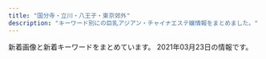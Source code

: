 ```yaml
---
title: "国分寺・立川・八王子・東京郊外"
description: "キーワード別にの巨乳アジアン・チャイナエステ嬢情報をまとめました。"
---
```


新着画像と新着キーワードをまとめています。
2021年03月23日の情報です。

<DmmAffiliateIns />
<KeywordTable
  shops={
    [
    {
        "keywords": {},
        "name": "\u5922\u306e\u5bb6",
        "station": "\u4fdd\u8c37\u99c5\u5357\u53e3",
        "img_links": [
            "http://www.yumenouti.xyz/images/staff/miki.jpg",
            "http://www.yumenouti.xyz/psd/index_off.jpg",
            "http://www.yumenouti.xyz/images/images/awaawa_09.jpg",
            "http://www.yumenouti.xyz/images/nav/lanmu-t-job.jpg",
            "http://www.yumenouti.xyz/images/images/awaawa_05.jpg",
            "http://www.yumenouti.xyz/images/index-hituji_09.jpg",
            "http://www.yumenouti.xyz/images/images/awaawa_03.jpg",
            "http://www.yumenouti.xyz/images/sys/lanmu-zi-s7.png",
            "http://www.yumenouti.xyz/images/index-hituji_18.jpg",
            "http://www.yumenouti.xyz/images/nav/lanmu-t-sys.jpg",
            "http://www.yumenouti.xyz/images/staff/7/sakura.png",
            "http://www.yumenouti.xyz/images/nav/lanmu-t-st.jpg",
            "http://www.yumenouti.xyz/images/staff/13.png",
            "http://www.yumenouti.xyz/images/staff/7/sari.png",
            "http://www.yumenouti.xyz/images/index-hituji_02.jpg",
            "http://www.yumenouti.xyz/images/index-hituji_13.jpg",
            "http://www.yumenouti.xyz/images/index-hituji_07.jpg",
            "http://www.yumenouti.xyz/images/staff/yuyu.jpg",
            "http://www.yumenouti.xyz/images/images/awaawa_11.jpg",
            "http://www.yumenouti.xyz/images/index-hituji_22.jpg"
        ],
        "url": "http://www.yumenouti.xyz/"
    },
    {
        "name": "\u6c34\u306e\u7e01",
        "url": "http://www.hibari.link/",
        "keywords": {},
        "img_links": [
            "http://www.hibari.link/images/news_top.jpg",
            "http://www.hibari.link/images/girl_01.png",
            "http://www.hibari.link/images/s-tu2.png",
            "http://www.hibari.link/images/yuyu.jpg",
            "http://www.hibari.link/images/tite-staff.png",
            "http://www.hibari.link/images/mail.png",
            "http://www.hibari.link/images/news_bottom.jpg",
            "http://www.hibari.link/images/girlx_top.png",
            "http://www.hibari.link/images/room2.jpg",
            "http://www.hibari.link/images/room4.jpg",
            "http://www.hibari.link/images/room7.jpg",
            "http://www.hibari.link/images/right_top.png",
            "http://www.hibari.link/images/grande.jpg",
            "http://www.hibari.link/images/g0.jpg",
            "http://www.hibari.link/images/girl_03.png",
            "http://www.hibari.link/images/room1.jpg",
            "http://www.hibari.link/images/right_bottom.png",
            "http://www.hibari.link/images/g1.jpg",
            "http://www.hibari.link/images/tite-link.png",
            "http://www.hibari.link/images/g7.jpg",
            "http://www.hibari.link/images/nei_03.png",
            "http://www.hibari.link/images/girl_top.png",
            "http://www.hibari.link/images/yumi.jpg",
            "http://www.hibari.link/images/g2.jpg",
            "http://www.hibari.link/images/g07.jpg",
            "http://www.hibari.link/images/s-tu1.png",
            "http://www.hibari.link/images/nei_01.png",
            "http://www.hibari.link/images/pagetop.png",
            "http://www.hibari.link/images/tite-magazine.png",
            "http://www.hibari.link/images/1.jpg",
            "http://www.hibari.link/images/yuli.jpg"
        ],
        "station": "\u3072\u3070\u308a\u30f6\u4e18\u99c5\u5357\u53e3"
    },
    {
        "img_links": [
            "http://akishima.xyz/images/top.png",
            "http://akishima.xyz/images/bottom_01.png",
            "http://akishima.xyz/images/bottom_7.png",
            "http://akishima.xyz/images/g3.jpg",
            "http://akishima.xyz/images/g5.jpg",
            "http://akishima.xyz/images/bottom_04.png",
            "http://akishima.xyz/images/bottom_03.png",
            "http://akishima.xyz/images/newface.png",
            "http://akishima.xyz/images/bottom_02.png",
            "http://akishima.xyz/images/g7.jpg",
            "http://akishima.xyz/images/g2.jpg",
            "http://akishima.xyz/images/g1.jpg",
            "http://akishima.xyz/images/bottom_06.png",
            "http://akishima.xyz/images/bottom_05.png",
            "http://akishima.xyz/images/mobile.png"
        ],
        "station": "JR\u662d\u5cf6\u99c5\u5357\u53e3",
        "name": "\u610f",
        "url": "http://akishima.xyz/",
        "keywords": {}
    },
    {
        "station": "JR\u7acb\u5ddd\u99c5\u5357\u53e3",
        "keywords": {
            "90": 48,
            "E": 24,
            "D": 36,
            "C": 48,
            "83": 48,
            "87": 24,
            "85": 24
        },
        "name": "LUCKY",
        "img_links": [
            "http://lucky.sphere.sc/vis_theptframe.png",
            "http://lucky.sphere.sc/dozdLZQPkhPUwC2.png",
            "http://lucky.sphere.sc/2/uploadimg/1615705956.jpeg",
            "http://lucky.sphere.sc/2/uploadimg/1596225793.jpg",
            "http://lucky.sphere.sc/2/uploadimg/1597029716.jpg",
            "http://lucky.sphere.sc/2/uploadimg/1589888939.jpg",
            "http://lucky.sphere.sc/2/uploadimg/1616307598.jpeg",
            "http://lucky.sphere.sc/2/uploadimg/1565558725.jpg",
            "http://lucky.sphere.sc/int1.png",
            "http://lucky.sphere.sc/2/uploadimg/1574764277.jpg",
            "http://lucky.sphere.sc/2/uploadimg/1593756884.jpg",
            "http://lucky.sphere.sc/2/uploadimg/1565950572.jpg",
            "http://lucky.sphere.sc/2/uploadimg/1611296691.jpeg",
            "http://lucky.sphere.sc/2/uploadimg/1593756798.jpg",
            "https://LUCKY.pwchp.com/images/vis_theptframe.png",
            "http://lucky.sphere.sc/2/uploadimg/1614050682.jpeg"
        ],
        "url": "http://lucky.sphere.sc/"
    },
    {
        "station": "JR\u56fd\u5206\u5bfa\u99c5\u5357\u53e3",
        "name": "\u6728\u6d29\u308c\u967d",
        "img_links": [
            "http://esthe-relax.com/images/link.png",
            "http://esthe-relax.com/images/esthe1.jpg",
            "http://esthe-relax.com/images/info.png",
            "http://esthe-relax.com/images/main-sp.jpg",
            "http://esthe-relax.com/images/main1.jpg",
            "http://esthe-relax.com/images/header3.png",
            "http://esthe-relax.com/images/gallery.png",
            "http://esthe-relax.com/images/esthe2.jpg",
            "http://esthe-relax.com/images/esthe3.jpg",
            "http://esthe-relax.com/images/clear.png",
            "http://esthe-relax.com/images/cg02.jpg",
            "http://esthe-relax.com/images/cg03.jpg",
            "http://esthe-relax.com/images/friend.png",
            "http://esthe-relax.com/images/home.png",
            "http://esthe-relax.com/images/acc.jpg",
            "http://esthe-relax.com/images/cg01.jpg",
            "http://esthe-relax.com/images/home_002.png",
            "http://esthe-relax.com/images/blog_002.png",
            "http://esthe-relax.com/images/staff.png",
            "http://esthe-relax.com/images/cg07.jpg",
            "http://esthe-relax.com/images/cg06.jpg"
        ],
        "url": "http://esthe-relax.com/",
        "keywords": {
            "86": 18,
            "85": 12
        }
    },
    {
        "img_links": [
            "https://chuchu.xyz.mn/photos/sites/31/2021/03/2021032206583659.jpg",
            "https://chuchu.xyz.mn/photos/sites/31/2021/02/2021022502431764.jpg",
            "https://chuchu.xyz.mn/photos/sites/31/2021/02/2021022502431866.jpg",
            "https://chuchu.xyz.mn/images/s_staff.jpg",
            "https://chuchu.xyz.mn/images/room3.jpg",
            "https://chuchu.xyz.mn/photos/sites/31/2021/03/2021031304212264.jpg",
            "https://chuchu.xyz.mn/photos/sites/31/2021/03/2021031304240915.jpg",
            "https://chuchu.xyz.mn/images/s3.jpg",
            "https://chuchu.xyz.mn/images/s_news.png",
            "https://chuchu.xyz.mn/photos/sites/31/2021/03/2021031501513291.jpg",
            "https://chuchu.xyz.mn/photos/sites/31/2021/03/2021031304231847.jpg",
            "https://chuchu.xyz.mn/photos/sites/31/2021/03/2021031304221675.jpg",
            "https://chuchu.xyz.mn/photos/sites/31/2021/02/2021022502431637.jpg",
            "https://chuchu.xyz.mn/photos/sites/31/2021/03/2021031304201669.jpg",
            "https://chuchu.xyz.mn/images/top.png",
            "https://chuchu.xyz.mn/photos/sites/31/2021/03/2021031304041360.jpg",
            "https://chuchu.xyz.mn/images/s1.jpg",
            "https://chuchu.xyz.mn/images/relax.jpg",
            "https://chuchu.xyz.mn/images/info.jpg",
            "https://chuchu.xyz.mn/images/room1.jpg",
            "https://chuchu.xyz.mn/images/room4.jpg",
            "https://chuchu.xyz.mn/images/s_pick.png",
            "https://chuchu.xyz.mn/images/room2.jpg",
            "https://chuchu.xyz.mn/images/mobile.jpg"
        ],
        "station": "\u4eac\u738b\u516b\u738b\u5b50\u99c54\u756a\u51fa\u53e3",
        "url": "https://chuchu.xyz.mn/",
        "keywords": {
            "87": 20,
            "C": 10,
            "85": 50,
            "F": 10,
            "88": 10,
            "E": 10,
            "D": 80,
            "83": 30
        },
        "name": "\u3061\u3085\u3046\u3061\u3085\u3046"
    },
    {
        "url": "http://biretwan.xyz/",
        "station": "\u6e05\u702c\u99c5\u5317\u53e3",
        "name": "\u7f8e\u4eba\u9b5a",
        "img_links": [
            "http://biretwan.xyz/webstyle/sp_ico05.png",
            "http://biretwan.xyz/webstyle/sp_ico01.png",
            "http://biretwan.xyz/webstyle/sp_header.png",
            "http://biretwan.xyz/webstyle/sp_ico06.png",
            "http://biretwan.xyz/webstyle/end.png",
            "http://biretwan.xyz/uploads/210108/1-21010P91H5L9.jpg",
            "http://biretwan.xyz/uploads/allimg/200704/1-200F41K637.jpg",
            "http://biretwan.xyz/webstyle/info.jpg",
            "http://biretwan.xyz/uploads/allimg/210104/1-210104143G2.jpg",
            "http://biretwan.xyz/uploads/210108/1-21010P91SV49.jpg",
            "http://biretwan.xyz/uploads/allimg/200513/1-2005131R509.jpg",
            "http://biretwan.xyz/uploads/allimg/210104/1-210104140214W4.jpg",
            "http://biretwan.xyz/uploads/210108/1-21010P9194cZ.jpg",
            "http://biretwan.xyz/uploads/210104/1-210104143440M4.jpg",
            "http://biretwan.xyz/webstyle/sp_ico04.png",
            "http://biretwan.xyz/webstyle/sp_ico03.png",
            "http://biretwan.xyz/uploads/allimg/210104/1-2101041403012C.jpg",
            "http://biretwan.xyz/webstyle/sp_ico02.png",
            "http://biretwan.xyz/uploads/allimg/210104/1-210104140145N8.jpg",
            "http://biretwan.xyz/uploads/allimg/210104/1-210104144Z04Y.jpg"
        ],
        "keywords": {
            "D": 3,
            "88": 1,
            "C": 9,
            "86": 1
        }
    },
    {
        "img_links": [
            "http://forever-est.info/images/cg03.jpg",
            "http://forever-est.info/images/cg07.jpg",
            "http://forever-est.info/images/cg05.jpg",
            "http://forever-est.info/images/nav-006.png",
            "http://forever-est.info/images/nav-001.png",
            "http://forever-est.info/images/tel.png",
            "http://forever-est.info/images/nav-003.png",
            "http://forever-est.info/images/cg08.jpg",
            "http://forever-est.info/images/nav-005.png",
            "http://forever-est.info/images/nav-004.png",
            "http://forever-est.info/images/top001.png",
            "http://forever-est.info/images/cg04.jpg",
            "http://forever-est.info/images/no.png",
            "http://forever-est.info/images/nav-002.png"
        ],
        "name": "\u604b\u3054\u3053\u308d",
        "station": "JR\u7acb\u5ddd\u99c5\u5357\u53e3",
        "keywords": {},
        "url": "http://forever-est.info/"
    },
    {
        "name": "\u840c",
        "img_links": [
            "http://www.moe-es.link/images/news.jpg",
            "http://www.moe-es.link/images/sys1.jpg",
            "http://www.moe-es.link/images/sys2.jpg",
            "http://www.moe-es.link/images/head.jpg",
            "http://www.moe-es.link/img/momoe1.jpg",
            "http://www.moe-es.link/img/mayumi1.jpg",
            "http://www.moe-es.link/images/staff_t.jpg",
            "http://www.moe-es.link/images/interior_t.jpg",
            "http://www.moe-es.link/images/int2.jpg",
            "http://www.moe-es.link/img/yuyu1.jpg",
            "http://www.moe-es.link/images/3.jpg",
            "http://www.moe-es.link/images/2.jpg",
            "http://www.moe-es.link/images/int1.jpg",
            "http://www.moe-es.link/images/1.jpg",
            "http://www.moe-es.link/images/info.jpg"
        ],
        "station": "JR\u516b\u738b\u5b50\u99c5\u5317\u53e3",
        "keywords": {},
        "url": "http://www.moe-es.link/"
    },
    {
        "img_links": [
            "http://www.flove.link/img/sakura3.jpg",
            "http://www.flove.link/images/3.jpg",
            "http://www.flove.link/images/1.jpg",
            "http://www.flove.link/images/staff_t.jpg",
            "http://www.flove.link/images/tel.jpg",
            "http://www.flove.link/img/rina1.jpg",
            "http://www.flove.link/images/int1.png",
            "http://www.flove.link/images/interior_t.jpg",
            "http://www.flove.link/images/9.jpg",
            "http://www.flove.link/img/yumi1.jpg",
            "http://www.flove.link/img/sakura4.jpg",
            "http://www.flove.link/images/head.jpg",
            "http://www.flove.link/images/mobile.jpg",
            "http://www.flove.link/img/ena2.jpg",
            "http://www.flove.link/img/sakura1.jpg",
            "http://www.flove.link/images/info.png",
            "http://www.flove.link/images/int2.png",
            "http://www.flove.link/img/ena1.jpg",
            "http://www.flove.link/images/s1.png",
            "http://www.flove.link/img/sakura2.jpg",
            "http://www.flove.link/images/sys2.png",
            "http://www.flove.link/images/sys1.png",
            "http://www.flove.link/images/2.jpg",
            "http://www.flove.link/images/news.jpg"
        ],
        "name": "\u5922",
        "station": "\u82b1\u5c0f\u91d1\u4e95\u99c5\u5317\u53e3",
        "keywords": {},
        "url": "http://www.flove.link/"
    },
    {
        "url": "http://www.tay184.info/",
        "station": "\u6771\u4e45\u7559\u7c73\u99c5\u5317\u53e3",
        "name": "\u592a\u967d",
        "img_links": [
            "http://www.tay184.info/frame/fla/photo01.jpg",
            "http://www.tay184.info/img/header.jpg",
            "http://www.tay184.info/frame/scroll2/scroll2.jpg",
            "http://www.tay184.info/img/88x31.jpg",
            "http://www.tay184.info/frame/fla/photo04.jpg",
            "http://www.tay184.info/frame/scroll5/scroll5.jpg",
            "http://www.tay184.info/frame/telimg/telbar.png",
            "http://www.tay184.info/frame/scroll1/scroll1.jpg",
            "http://www.tay184.info/frame/girl/c10001.jpg",
            "http://www.tay184.info/frame/girl/c7001.jpg",
            "http://www.tay184.info/frame/newface/201908235143.jpg",
            "http://www.tay184.info/frame/fla/photo02.jpg",
            "http://www.tay184.info/frame/scroll3/scroll3.jpg",
            "http://www.tay184.info/frame/girl/c9001.jpg",
            "http://www.tay184.info/frame/girl/c8001.jpg",
            "http://www.tay184.info/navi/gld/temp_under2.jpg",
            "http://www.tay184.info/frame/sougo/menlog.jpg",
            "http://www.tay184.info/frame/fla/photo03.jpg",
            "http://www.tay184.info/frame/scroll4/scroll4.jpg",
            "http://www.tay184.info/frame/sougo/estheking.jpg"
        ],
        "keywords": {
            "C": 15
        }
    },
    {
        "station": "JR\u56fd\u5206\u5bfa\u99c5\u5317\u53e3",
        "name": "Bali SPA",
        "url": "http://www.bali.mensnv.com/",
        "keywords": {
            "88": 2,
            "86": 4,
            "D": 8,
            "89": 2,
            "85": 2,
            "87": 14,
            "C": 8,
            "90": 2,
            "E": 6
        },
        "img_links": [
            "http://www.bali.mensnv.com/images/head.jpg",
            "http://www.bali.mensnv.com/sp/menu/interior.jpg",
            "http://www.bali.mensnv.com/files/012-02.jpg",
            "http://www.bali.mensnv.com/sp/menu/staff.jpg",
            "http://www.bali.mensnv.com/images/staff_t.png",
            "http://www.bali.mensnv.com/sp/menu/top.jpg",
            "http://www.bali.mensnv.com/files/003.jpg",
            "http://www.bali.mensnv.com/files/007.jpg",
            "http://www.bali.mensnv.com/files/003-02.jpg",
            "http://www.bali.mensnv.com/sp/images/interior_t.jpg",
            "http://www.bali.mensnv.com/images/line.png",
            "http://www.bali.mensnv.com/files/014-02.jpg",
            "http://www.bali.mensnv.com/files/015-02.jpg",
            "http://www.bali.mensnv.com/images/sm.jpg",
            "http://www.bali.mensnv.com/images/mobile.jpg",
            "http://www.bali.mensnv.com/files/007-02.jpg",
            "http://www.bali.mensnv.com/images/rec2.png",
            "http://www.bali.mensnv.com/files/009.jpg",
            "http://www.bali.mensnv.com/sp/images/pc.jpg",
            "http://www.bali.mensnv.com/files/004.jpg",
            "http://www.bali.mensnv.com/files/011.jpg",
            "http://www.bali.mensnv.com/files/008-02.jpg",
            "http://www.bali.mensnv.com/files/009-02.jpg",
            "http://www.bali.mensnv.com/files/008.jpg",
            "http://www.bali.mensnv.com/images/ta.jpg",
            "http://www.bali.mensnv.com/sp/images/top.jpg",
            "http://www.bali.mensnv.com/files/001.jpg",
            "http://www.bali.mensnv.com/files/006.jpg",
            "http://www.bali.mensnv.com/files/011-02.jpg",
            "http://www.bali.mensnv.com/files/013-02.jpg",
            "http://www.bali.mensnv.com/files/010-02.jpg",
            "http://www.bali.mensnv.com/images/sys3.png",
            "http://www.bali.mensnv.com/images/int2.png",
            "http://www.bali.mensnv.com/files/014.jpg",
            "http://www.bali.mensnv.com/sp/images/time.jpg",
            "http://www.bali.mensnv.com/images/link_t.png",
            "http://www.bali.mensnv.com/images/concept.jpg",
            "http://www.bali.mensnv.com/images/int1.png",
            "http://www.bali.mensnv.com/sp/images/tel.jpg",
            "http://www.bali.mensnv.com/sp/images/news.jpg",
            "http://www.bali.mensnv.com/files/001-02.jpg",
            "http://www.bali.mensnv.com/images/sys1.png",
            "http://www.bali.mensnv.com/sp/images/link_t.jpg",
            "http://www.bali.mensnv.com/sp/images/topgirl.jpg",
            "http://www.bali.mensnv.com/sp/images/head.jpg",
            "http://www.bali.mensnv.com/sp/images/footer.jpg",
            "http://www.bali.mensnv.com/sp/images/newsb.jpg",
            "http://www.bali.mensnv.com/images/rec1.png",
            "http://www.bali.mensnv.com/files/004-02.jpg",
            "http://www.bali.mensnv.com/files/006-02.jpg",
            "http://www.bali.mensnv.com/images/sys2.png",
            "http://www.bali.mensnv.com/files/010.jpg",
            "http://www.bali.mensnv.com/images/news.jpg",
            "http://www.bali.mensnv.com/files/015.jpg",
            "http://www.bali.mensnv.com/images/interior_t.png",
            "http://www.bali.mensnv.com/sp/images/staff_t.jpg",
            "http://www.bali.mensnv.com/files/012.jpg",
            "http://www.bali.mensnv.com/files/013.jpg"
        ]
    },
    {
        "station": "JR\u56fd\u5206\u5bfa\u99c5\u5357\u53e3",
        "keywords": {
            "86": 6,
            "85": 3,
            "D": 9
        },
        "name": "Relieve",
        "img_links": [
            "http://eilgft.xyz/uploads/200915/1-200915123952526.jpg",
            "http://eilgft.xyz/static/picture/room3.jpg",
            "http://eilgft.xyz/static/picture/room4.jpg",
            "http://eilgft.xyz/uploads/210317/1-21031G6051A24.jpg",
            "http://eilgft.xyz/static/picture/room1.jpg",
            "http://eilgft.xyz/uploads/200915/1-200915123934Y4.jpg",
            "http://eilgft.xyz/static/picture/room2.jpg",
            "http://eilgft.xyz/uploads/210301/1-210301130340535.jpg",
            "http://eilgft.xyz/static/picture/top.jpg"
        ],
        "url": "http://eilgft.xyz/"
    },
    {
        "img_links": [
            "http://www.iyashiplus.iesjp.com/images/s_face.jpg",
            "http://www.iyashiplus.iesjp.com/files/001.jpg",
            "http://www.iyashiplus.iesjp.com/images/1.jpg",
            "http://www.iyashiplus.iesjp.com/files/005.jpg",
            "http://www.iyashiplus.iesjp.com/images/s_link.jpg",
            "http://www.iyashiplus.iesjp.com/images/end1.jpg",
            "http://www.iyashiplus.iesjp.com/images/top1.jpg",
            "http://www.iyashiplus.iesjp.com/files/003.jpg",
            "http://www.iyashiplus.iesjp.com/images/mobile.jpg",
            "http://www.iyashiplus.iesjp.com/images/nbj3.jpg",
            "http://www.iyashiplus.iesjp.com/images/s_staff.jpg",
            "http://www.iyashiplus.iesjp.com/images/s_news.jpg",
            "http://www.iyashiplus.iesjp.com/files/006.jpg",
            "http://www.iyashiplus.iesjp.com/images/s_info.jpg",
            "http://www.iyashiplus.iesjp.com/images/s_pick.jpg",
            "http://www.iyashiplus.iesjp.com/files/004.jpg",
            "http://www.iyashiplus.iesjp.com/images/top.jpg",
            "http://www.iyashiplus.iesjp.com/files/007.jpg",
            "http://www.iyashiplus.iesjp.com/files/002.jpg",
            "http://www.iyashiplus.iesjp.com/images/s_staff01.jpg",
            "http://www.iyashiplus.iesjp.com/images/nbj3_staff.jpg"
        ],
        "name": "\u7652\u3057\u30d7\u30e9\u30b9",
        "keywords": {
            "87": 8,
            "D": 16,
            "C": 4,
            "86": 16
        },
        "url": "http://www.iyashiplus.iesjp.com/",
        "station": "JR\u7acb\u5ddd\u99c5\u5317\u53e3"
    },
    {
        "station": "JR\u56fd\u5206\u5bfa\u99c5\u5357\u53e3",
        "url": "http://yorimichi.tyo.cm/",
        "keywords": {},
        "img_links": [],
        "name": "\u5bc4\u308a\u9053"
    },
    {
        "url": "http://www.acacia-esthe.xyz/",
        "keywords": {
            "87": 40,
            "90": 8,
            "88": 8,
            "D": 64,
            "E": 8,
            "G": 8,
            "86": 24
        },
        "name": "\u30a2\u30ab\u30b7\u30a2",
        "station": "\u6e05\u702c\u99c5\u5317\u53e3",
        "img_links": [
            "http://www.acacia-esthe.xyz/photo_news/upimg/380705fcdc28b76e14_1.jpg",
            "http://www.acacia-esthe.xyz/photo_news/upimg/649415fea96d7e261c_0.jpg",
            "http://www.acacia-esthe.xyz/photo_news/upimg/782565f9fe21f75b1b_1.jpg",
            "http://www.acacia-esthe.xyz/files/057-02.jpg",
            "http://www.acacia-esthe.xyz/photo_news/upimg/108325f30b0d7707df_2.jpg",
            "http://www.acacia-esthe.xyz/images/m6.jpg",
            "http://www.acacia-esthe.xyz/images/rsubt4.png",
            "http://www.acacia-esthe.xyz/images/tel2.png",
            "http://www.acacia-esthe.xyz/files/010.jpg",
            "http://www.acacia-esthe.xyz/photo_news/upimg/428235f3e1b3ed5310_2.jpg",
            "http://www.acacia-esthe.xyz/photo_news/upimg/446725f1148f108dd5_0.jpg",
            "http://www.acacia-esthe.xyz/files/022-02.jpg",
            "http://www.acacia-esthe.xyz/photo_news/upimg/428235f3e1b3ed5310_1.jpg",
            "http://www.acacia-esthe.xyz/files/057.jpg",
            "http://www.acacia-esthe.xyz/files/018-02.jpg",
            "http://www.acacia-esthe.xyz/photo_news/upimg/86230600a4d51c82db_0.jpg",
            "http://www.acacia-esthe.xyz/photo_news/upimg/893105f2ce75940fb1_0.jpg",
            "http://www.acacia-esthe.xyz/files/058-03.jpg",
            "http://www.acacia-esthe.xyz/files/019-02.jpg",
            "http://www.acacia-esthe.xyz/photo_news/upimg/48717600681f585301_1.jpg",
            "http://www.acacia-esthe.xyz/photo_news/upimg/265645facbaac2237d_1.jpg",
            "http://www.acacia-esthe.xyz/photo_news/upimg/276675f96556f0e939_0.jpg",
            "http://www.acacia-esthe.xyz/files/019.jpg",
            "http://www.acacia-esthe.xyz/files/022-03.jpg",
            "http://www.acacia-esthe.xyz/images/line.jpg",
            "http://www.acacia-esthe.xyz/files/026-03.jpg",
            "http://www.acacia-esthe.xyz/files/020-03.jpg",
            "http://www.acacia-esthe.xyz/images/rsubt3.png",
            "http://www.acacia-esthe.xyz/files/057-03.jpg",
            "http://www.acacia-esthe.xyz/photo_news/upimg/380705fcdc28b76e14_2.jpg",
            "http://www.acacia-esthe.xyz/photo_news/upimg/973306007dffc8c097_0.jpg",
            "http://www.acacia-esthe.xyz/images/b-online.png",
            "http://www.acacia-esthe.xyz/images/m3.jpg",
            "http://www.acacia-esthe.xyz/photo_news/upimg/1214060277a5d889c4_1.jpg",
            "http://www.acacia-esthe.xyz/files/016.jpg",
            "http://www.acacia-esthe.xyz/photo_news/upimg/366055fe4359a2cfcc_0.jpg",
            "http://www.acacia-esthe.xyz/photo_news/upimg/1214060277a5d889c4_0.jpg",
            "http://www.acacia-esthe.xyz/photo_news/upimg/108325f30b0d7707df_1.jpg",
            "http://www.acacia-esthe.xyz/files/018.jpg",
            "http://www.acacia-esthe.xyz/files/058-02.jpg",
            "http://www.acacia-esthe.xyz/files/016-03.jpg",
            "http://www.acacia-esthe.xyz/files/022.jpg",
            "http://www.acacia-esthe.xyz/files/010-02.jpg",
            "http://www.acacia-esthe.xyz/photo_news/upimg/305955f586f7349b92_0.jpg",
            "http://www.acacia-esthe.xyz/photo_news/upimg/560005fdc600b20296_0.jpg",
            "http://www.acacia-esthe.xyz/photo_news/upimg/802615f9368ac5df7c_0.jpg",
            "http://www.acacia-esthe.xyz/images/m2.jpg",
            "http://www.acacia-esthe.xyz/images/m4.jpg",
            "http://www.acacia-esthe.xyz/files/046.jpg",
            "http://www.acacia-esthe.xyz/files/026.jpg",
            "http://www.acacia-esthe.xyz/photo_news/upimg/34811604f03df2d8a5_0.jpg",
            "http://www.acacia-esthe.xyz/images/slider-img002.jpg",
            "http://www.acacia-esthe.xyz/files/046-03.jpg",
            "http://www.acacia-esthe.xyz/photo_news/upimg/446725f1148f108dd5_1.jpg",
            "http://www.acacia-esthe.xyz/images/rsubt1.png",
            "http://www.acacia-esthe.xyz/photo_news/upimg/69285600e1199e7dc8_1.jpg",
            "http://www.acacia-esthe.xyz/files/018-03.jpg",
            "http://www.acacia-esthe.xyz/photo_news/upimg/629605f4f0bd5862a3_0.jpg",
            "http://www.acacia-esthe.xyz/files/026-02.jpg",
            "http://www.acacia-esthe.xyz/photo_news/upimg/48717600681f585301_0.jpg",
            "http://www.acacia-esthe.xyz/files/058.jpg",
            "http://www.acacia-esthe.xyz/photo_news/upimg/649415fea96d7e261c_1.jpg",
            "http://www.acacia-esthe.xyz/photo_news/upimg/86015605851370d790_1.jpg",
            "http://www.acacia-esthe.xyz/images/rsubt2.png",
            "http://www.acacia-esthe.xyz/files/016-02.jpg",
            "http://www.acacia-esthe.xyz/images/m1.jpg",
            "http://www.acacia-esthe.xyz/images/rsubt6.png",
            "http://www.acacia-esthe.xyz/photo_news/upimg/933655f7e9d5233bf3_0.jpg",
            "http://www.acacia-esthe.xyz/photo_news/upimg/86015605851370d790_0.jpg",
            "http://www.acacia-esthe.xyz/photo_news/upimg/305955f586f7349b92_1.jpg",
            "http://www.acacia-esthe.xyz/images/b-tel.png",
            "http://www.acacia-esthe.xyz/photo_news/upimg/428235f3e1b3ed5310_0.jpg",
            "http://www.acacia-esthe.xyz/files/010-03.jpg",
            "http://www.acacia-esthe.xyz/files/019-03.jpg",
            "http://www.acacia-esthe.xyz/images/slider-img001.jpg",
            "http://www.acacia-esthe.xyz/photo_news/upimg/50191601270063b678_0.jpg",
            "http://www.acacia-esthe.xyz/photo_news/upimg/1512360372513f05b4_0.jpg",
            "http://www.acacia-esthe.xyz/photo_news/upimg/380705fcdc28b76e14_0.jpg",
            "http://www.acacia-esthe.xyz/photo_news/upimg/108325f30b0d7707df_0.jpg",
            "http://www.acacia-esthe.xyz/files/020.jpg",
            "http://www.acacia-esthe.xyz/images/rsubt7.png",
            "http://www.acacia-esthe.xyz/photo_news/upimg/182485f9278b7b5be0_0.jpg",
            "http://www.acacia-esthe.xyz/files/020-02.jpg",
            "http://www.acacia-esthe.xyz/images/rsubt5.png",
            "http://www.acacia-esthe.xyz/files/046-02.jpg"
        ]
    },
    {
        "url": "http://hohoeimi.xyz/",
        "img_links": [
            "http://hohoeimi.xyz/static/picture/room4.jpg",
            "http://hohoeimi.xyz/static/picture/sp_tit_staff01.png",
            "http://hohoeimi.xyz/static/picture/room2.jpg",
            "http://hohoeimi.xyz/uploads/210129/1-2101291609513M.jpg",
            "http://hohoeimi.xyz/uploads/210308/1-21030P92349344.jpg",
            "http://hohoeimi.xyz/uploads/210129/1-210129160TIO.jpg",
            "http://hohoeimi.xyz/uploads/210308/1-21030P92524259.jpg",
            "http://hohoeimi.xyz/uploads/210303/1-210303125TV07.jpg",
            "http://hohoeimi.xyz/static/picture/img_tel.png",
            "http://hohoeimi.xyz/static/picture/tit_staff02.png",
            "http://hohoeimi.xyz/static/picture/tit_new.png",
            "http://hohoeimi.xyz/static/picture/tit_staff01.png",
            "http://hohoeimi.xyz/static/picture/top.jpg",
            "http://hohoeimi.xyz/uploads/210308/1-21030P9244a23.jpg",
            "http://hohoeimi.xyz/static/picture/sp_tit_staff02.png",
            "http://hohoeimi.xyz/uploads/210129/1-210129160929511.jpg",
            "http://hohoeimi.xyz/images/1-1Z41911200GA.png",
            "http://hohoeimi.xyz/static/picture/room3.jpg",
            "http://hohoeimi.xyz/static/picture/maining.jpg",
            "http://hohoeimi.xyz/uploads/210316/1-21031615094IR.jpg",
            "http://hohoeimi.xyz/uploads/210308/1-21030P92325Z3.jpg",
            "http://hohoeimi.xyz/static/picture/sys.jpg",
            "http://hohoeimi.xyz/static/picture/sp_tit_therapist.png",
            "http://hohoeimi.xyz/uploads/210308/1-21030P9253Q25.jpg",
            "http://hohoeimi.xyz/uploads/210308/1-21030P92312160.jpg",
            "http://hohoeimi.xyz/static/picture/tit_therapist.png",
            "http://hohoeimi.xyz/static/picture/sp_tit_new.png",
            "http://hohoeimi.xyz/static/picture/room1.jpg"
        ],
        "station": "JR\u65b0\u79cb\u6d25\u99c5",
        "keywords": {
            "86": 8,
            "85": 7,
            "E": 7,
            "84": 8,
            "87": 4,
            "D": 8,
            "C": 12
        },
        "name": "\u4e00\u76ee\u60da\u308c"
    },
    {
        "keywords": {
            "E": 1,
            "D": 1
        },
        "url": "http://www.kunitachi-mai.info/",
        "station": "JR\u56fd\u7acb\u99c5\u5357\u53e3",
        "name": "\u821e",
        "img_links": [
            "http://www.kunitachi-mai.info/images/img3.jpg",
            "http://www.kunitachi-mai.info/gals/mirai1.jpg",
            "http://www.kunitachi-mai.info/gals/hitomi1.jpg",
            "http://www.kunitachi-mai.info/gals/rina1.jpg",
            "http://www.kunitachi-mai.info/gals/emi1.jpg",
            "http://www.kunitachi-mai.info/images/img4.jpg",
            "http://www.kunitachi-mai.info/gals/risa1.jpg",
            "http://www.kunitachi-mai.info/gals/riri1.jpg",
            "http://www.kunitachi-mai.info/gals/mina1.jpg",
            "http://www.kunitachi-mai.info/images/kp01.jpg",
            "http://www.kunitachi-mai.info/images/img1.jpg",
            "http://www.kunitachi-mai.info/gals/sora1.jpg",
            "http://www.kunitachi-mai.info/gals/yuri1.jpg",
            "http://www.kunitachi-mai.info/images/img2.jpg",
            "http://www.kunitachi-mai.info/images/qr.jpg",
            "http://www.kunitachi-mai.info/gals/miho1.jpg",
            "http://www.kunitachi-mai.info/gals/yuyu1.jpg",
            "http://www.kunitachi-mai.info/gals/morika1.jpg",
            "http://www.kunitachi-mai.info/gals/aya1.jpg",
            "http://www.kunitachi-mai.info/i/images/top.jpg"
        ]
    },
    {
        "station": "JR\u516b\u738b\u5b50\u99c5\u5317\u53e3",
        "url": "https://www.akasuriya.org/",
        "img_links": [
            "https://static.wixstatic.com/media/cda177_ff0f23b7b7ab47e5a5504bddb2fee88a~mv2_d_7040_3733_s_4_2.jpg",
            "https://static.wixstatic.com/media/49fc95_0f2106c630074f6dbce7d28fd3f5bc84~mv2_d_6000_3376_s_4_2.jpg",
            "https://static.wixstatic.com/media/cda177_97b39967e0fb4860b7ddf1b402516741~mv2_d_5760_3840_s_4_2.jpg",
            "https://static.wixstatic.com/media/49fc95_444f73c8dba945fab71a1648f25a9e58~mv2_d_6000_3376_s_4_2.jpg",
            "https://static.wixstatic.com/media/49fc95_2899b6e0ea7a4cc7b95b99f6fe67d30e~mv2_d_3801_2207_s_2.jpeg"
        ],
        "name": "\u30a2\u30ab\u30b9\u30ea\u5c4b",
        "keywords": {}
    },
    {
        "img_links": [
            "http://momoka.este.work/s_link.jpg",
            "http://momoka.este.work/mens-esthe1.png",
            "http://momoka.este.work/2019121106172252.jpg",
            "http://momoka.este.work/s_news.jpg",
            "http://momoka.este.work/s_staff.jpg",
            "http://momoka.este.work/room4.jpg",
            "http://momoka.este.work/nbj2.jpg",
            "http://momoka.este.work/2019121106173083.jpg",
            "http://momoka.este.work/2019121106171659.jpg",
            "http://momoka.este.work/2019121106170955.jpg",
            "http://momoka.este.work/mobile.jpg",
            "http://momoka.este.work/room1.jpg",
            "http://momoka.este.work/room2.jpg",
            "http://momoka.este.work/top.png",
            "http://momoka.este.work/room3.jpg",
            "http://momoka.este.work/2019121106171979.jpg",
            "http://momoka.este.work/end.png",
            "http://momoka.este.work/2019123003062327.jpg"
        ],
        "station": "\u4e45\u7c73\u5ddd\u99c5\u5317\u53e3",
        "name": "\u6843\u9999",
        "url": "http://momoka.este.work/",
        "keywords": {
            "C": 1,
            "87": 3,
            "86": 1,
            "D": 5,
            "83": 1,
            "85": 1
        }
    },
    {
        "keywords": {
            "84": 2,
            "88": 1,
            "86": 1,
            "87": 2
        },
        "station": "JR\u516b\u738b\u5b50\u99c5\u5357\u53e3",
        "name": "\u5b89\u5fc3\u82d1",
        "url": "http://www.ai-es.info/",
        "img_links": [
            "http://www.ai-es.info/img/rei1.jpg",
            "http://www.ai-es.info/img/emi1.jpg",
            "http://www.ai-es.info/img/rei2.jpg",
            "http://www.ai-es.info/img/aya.jpg",
            "http://www.ai-es.info/images/news.jpg",
            "http://www.ai-es.info/images/s1.jpg",
            "http://www.ai-es.info/images/mobile.jpg",
            "http://www.ai-es.info/img/yumi1.jpg",
            "http://www.ai-es.info/images/staff_t.png",
            "http://www.ai-es.info/img/momo.jpg",
            "http://www.ai-es.info/img/momo2.jpg",
            "http://www.ai-es.info/img/rei.jpg",
            "http://www.ai-es.info/images/interior_t.png",
            "http://www.ai-es.info/images/b1.png",
            "http://www.ai-es.info/img/mimi1.jpg",
            "http://www.ai-es.info/img/aya1.jpg",
            "http://www.ai-es.info/img/yumi.jpg",
            "http://www.ai-es.info/images/s2.png",
            "http://www.ai-es.info/img/mimi2.jpg",
            "http://www.ai-es.info/images/interior.png",
            "http://www.ai-es.info/img/emi.jpg",
            "http://www.ai-es.info/images/b2.png",
            "http://www.ai-es.info/images/topgirl.jpg",
            "http://www.ai-es.info/img/mimi.jpg",
            "http://www.ai-es.info/img/momo3.jpg",
            "http://www.ai-es.info/images/rem.jpg",
            "http://www.ai-es.info/images/head.jpg",
            "http://www.ai-es.info/img/momo1.jpg"
        ]
    },
    {
        "url": "http://www.kyun.work/",
        "station": "JR\u897f\u516b\u738b\u5b50\u99c5\u5317\u53e3",
        "img_links": [
            "http://www.kyun.work/images/mainvisual_01.jpg",
            "http://www.kyun.work/images/trigger.jpg",
            "http://www.kyun.work/images/mainvisual_02_s.jpg",
            "http://www.kyun.work/images/mainvisual_02.jpg",
            "http://www.kyun.work/staff/sakura1.jpg",
            "http://www.kyun.work/images/recruit/point_05.png",
            "http://www.kyun.work/images/recruit/nagare_05.png",
            "http://www.kyun.work/images/no_image.jpg",
            "http://www.kyun.work/images/recruit/message_03.png",
            "http://www.kyun.work/staff/hime1.jpg",
            "http://www.kyun.work/images/recruit/nagare_02.jpg",
            "http://www.kyun.work/images/icon_ranking_03.png",
            "http://www.kyun.work/images/recruit/point_04.png",
            "http://www.kyun.work/images/icon_ranking_01.png",
            "http://www.kyun.work/staff/hime2.jpg",
            "http://www.kyun.work/images/recruit/req_03.jpg",
            "http://www.kyun.work/images/mainvisual_01_s.jpg",
            "http://www.kyun.work/images/recruit/point_07.png",
            "http://www.kyun.work/images/recruit/nagare_06.png",
            "http://www.kyun.work/images/recruit/nagare_03.jpg",
            "http://www.kyun.work/staff/mika1.jpg",
            "http://www.kyun.work/images/icon_ranking_02.png",
            "http://www.kyun.work/images/recruit/sp_mainvisual.jpg",
            "http://www.kyun.work/images/recruit/point_08.png",
            "http://www.kyun.work/images/recruit/nagare_07.png",
            "http://www.kyun.work/images/recruit/point_09.png",
            "http://www.kyun.work/images/head_therapist.jpg",
            "http://www.kyun.work/images/icon_new.png",
            "http://www.kyun.work/images/icon_ranking_04.png",
            "http://www.kyun.work/images/head_interior.jpg",
            "http://www.kyun.work/images/recruit/point_06.png",
            "http://www.kyun.work/staff/moe1.jpg",
            "http://www.kyun.work/images/sw_home.png",
            "http://www.kyun.work/images/recruit/point_03.png",
            "http://www.kyun.work/images/recruit/nagare_01.jpg",
            "http://www.kyun.work/images/sw_tel.png"
        ],
        "name": "\u30ad\u30e5\u30f3",
        "keywords": {
            "D": 2,
            "E": 4
        }
    },
    {
        "station": "\u4eac\u738b\u516b\u738b\u5b50\u99c5",
        "keywords": {},
        "name": "\u5922\u767e\u5408",
        "img_links": [
            "http://yume-yuri.info/images/g4.jpg",
            "http://yume-yuri.info/images/yuki.jpg",
            "http://yume-yuri.info/images/r3.jpg",
            "http://yume-yuri.info/images/baner2.jpg",
            "http://yume-yuri.info/images/momo.jpg",
            "http://yume-yuri.info/images/r4.jpg",
            "http://yume-yuri.info/images/r2.jpg",
            "http://yume-yuri.info/images/r1.jpg",
            "http://yume-yuri.info/images/g2.jpg",
            "http://yume-yuri.info/images/g1.jpg",
            "http://yume-yuri.info/images/r5.jpg",
            "http://yume-yuri.info/images/mobile.jpg",
            "http://yume-yuri.info/images/g3.jpg",
            "http://yume-yuri.info/images/baner1.jpg",
            "http://yume-yuri.info/images/r6.jpg",
            "http://yume-yuri.info/images/g5.jpg"
        ],
        "url": "http://yume-yuri.info/"
    },
    {
        "img_links": [
            "http://www.girls.esjp.info/files/010-03.jpg",
            "http://www.girls.esjp.info/files/013-03.jpg",
            "http://www.girls.esjp.info/files/010.jpg",
            "http://www.girls.esjp.info/files/028-03.jpg",
            "http://www.girls.esjp.info/files/007-02.jpg",
            "http://www.girls.esjp.info/files/044-02.jpg",
            "http://www.girls.esjp.info/files/012-02.jpg",
            "http://www.girls.esjp.info/img/rsubt4.png",
            "http://www.girls.esjp.info/files/028.jpg",
            "http://www.girls.esjp.info/files/012.jpg",
            "http://www.girls.esjp.info/img/rsubt6.png",
            "http://www.girls.esjp.info/files/043.jpg",
            "http://www.girls.esjp.info/files/003-02.jpg",
            "http://www.girls.esjp.info/files/005-02.jpg",
            "http://www.girls.esjp.info/files/002-03.jpg",
            "http://www.girls.esjp.info/files/002.jpg",
            "http://www.girls.esjp.info/files/026.jpg",
            "http://www.girls.esjp.info/img/rsubt1.png",
            "http://www.girls.esjp.info/files/028-02.jpg",
            "http://www.girls.esjp.info/files/021-03.jpg",
            "http://www.girls.esjp.info/files/013.jpg",
            "http://www.girls.esjp.info/files/012-03.jpg",
            "http://www.girls.esjp.info/files/021.jpg",
            "http://www.girls.esjp.info/files/001-03.jpg",
            "http://www.girls.esjp.info/files/001.jpg",
            "http://www.girls.esjp.info/img/rsubt3.png",
            "http://www.girls.esjp.info/files/007-03.jpg",
            "http://www.girls.esjp.info/files/007.jpg",
            "http://www.girls.esjp.info/files/010-02.jpg",
            "http://www.girls.esjp.info/files/001-02.jpg",
            "http://www.girls.esjp.info/img/rsubt7.png",
            "http://www.girls.esjp.info/files/003.jpg",
            "http://www.girls.esjp.info/files/021-02.jpg",
            "http://www.girls.esjp.info/img/rsubt2.png",
            "http://www.girls.esjp.info/files/002-02.jpg",
            "http://www.girls.esjp.info/files/005.jpg",
            "http://www.girls.esjp.info/img/rsubt5.png",
            "http://www.girls.esjp.info/files/043-03.jpg",
            "http://www.girls.esjp.info/files/044-03.jpg",
            "http://www.girls.esjp.info/files/026-03.jpg",
            "http://www.girls.esjp.info/files/003-03.jpg",
            "http://www.girls.esjp.info/files/043-02.jpg",
            "http://www.girls.esjp.info/img/sys.jpg",
            "http://www.girls.esjp.info/img/head.jpg",
            "http://www.girls.esjp.info/files/013-02.jpg",
            "http://www.girls.esjp.info/img/staff_top.jpg",
            "http://www.girls.esjp.info/files/026-02.jpg",
            "http://www.girls.esjp.info/img/telpnone.png",
            "http://www.girls.esjp.info/img/staff_bottom.jpg",
            "http://www.girls.esjp.info/files/044.jpg",
            "http://www.girls.esjp.info/files/005-03.jpg"
        ],
        "keywords": {
            "86": 2,
            "90": 1,
            "89": 1,
            "87": 6,
            "F": 2,
            "C": 8,
            "85": 1,
            "D": 7,
            "E": 1
        },
        "name": "Girls",
        "url": "http://www.girls.esjp.info/",
        "station": "JR\u56fd\u5206\u5bfa\u99c5\u5357\u53e3"
    },
    {
        "img_links": [
            "https://rose.estjp.info/css/head.png",
            "https://rose.estjp.info/css/staff/staff05.png",
            "https://rose.estjp.info/css/staff/staff03.png",
            "https://rose.estjp.info/css/staff/staff01.png",
            "https://rose.estjp.info/css/f-tel.png",
            "https://rose.estjp.info/css/top02.png",
            "https://rose.estjp.info/css/staff/staff04.png",
            "https://rose.estjp.info/css/staff/staff05-c.png",
            "https://rose.estjp.info/images/call.png",
            "https://rose.estjp.info/css/tel.png",
            "https://rose.estjp.info/css/staff/staff05-b.png",
            "https://rose.estjp.info/css/top04.png",
            "https://rose.estjp.info/css/staff/staff02.png"
        ],
        "station": "\u4eac\u738b\u516b\u738b\u5b50\u99c5\u4e2d\u592e\u53e3",
        "keywords": {
            "86": 1,
            "D": 2,
            "91": 1,
            "88": 1,
            "90": 2,
            "C": 2,
            "F": 1
        },
        "name": "\u30ed\u30fc\u30ba",
        "url": "https://rose.estjp.info/"
    },
    {
        "url": "http://taipei-yoru.jpn.mn/",
        "keywords": {
            "D": 90,
            "87": 30,
            "86": 20,
            "84": 20,
            "85": 20
        },
        "station": "\u6e05\u702c\u99c5\u5317\u53e3",
        "img_links": [
            "http://taipei-yoru.jpn.mn/photos/sites/23/2020/08/2020081607170250.jpg",
            "http://taipei-yoru.jpn.mn/images/acc.jpg",
            "http://taipei-yoru.jpn.mn/photos/sites/23/2020/12/2020120706350395.jpg",
            "http://taipei-yoru.jpn.mn/photos/sites/23/2020/12/202012150944033.jpg",
            "http://taipei-yoru.jpn.mn/images/top.png",
            "http://taipei-yoru.jpn.mn/photos/sites/23/2020/08/2020081607343113.jpg",
            "http://taipei-yoru.jpn.mn/photos/sites/23/2021/02/2021022701451957.jpg",
            "http://taipei-yoru.jpn.mn/images/service1.jpg",
            "http://taipei-yoru.jpn.mn/photos/sites/23/2020/09/202009020126336.jpg",
            "http://taipei-yoru.jpn.mn/photos/sites/23/2020/08/2020081607164896.jpg",
            "http://taipei-yoru.jpn.mn/photos/sites/23/2020/09/202009020133154.jpg",
            "http://taipei-yoru.jpn.mn/images/service4.jpg",
            "http://taipei-yoru.jpn.mn/images/service2.jpg",
            "http://taipei-yoru.jpn.mn/images/service3.jpg",
            "http://taipei-yoru.jpn.mn/images/s_pick.jpg",
            "http://taipei-yoru.jpn.mn/images/info.jpg",
            "http://taipei-yoru.jpn.mn/photos/sites/23/2020/08/2020081607165284.jpg",
            "http://taipei-yoru.jpn.mn/images/tel.jpg",
            "http://taipei-yoru.jpn.mn/photos/sites/23/2021/03/2021030205171343.jpg",
            "http://taipei-yoru.jpn.mn/photos/sites/23/2020/08/2020081607165749.jpg",
            "http://taipei-yoru.jpn.mn/photos/sites/23/2020/09/2020090201331691.jpg",
            "http://taipei-yoru.jpn.mn/photos/sites/23/2020/09/2020090201263276.jpg",
            "http://taipei-yoru.jpn.mn/images/s_staff.png",
            "http://taipei-yoru.jpn.mn/photos/sites/23/2020/08/2020081607164997.jpg",
            "http://taipei-yoru.jpn.mn/photos/sites/23/2021/02/2021022701452130.jpg",
            "http://taipei-yoru.jpn.mn/photos/sites/23/2020/08/2020081607165166.jpg",
            "http://taipei-yoru.jpn.mn/images/s_news.jpg",
            "http://taipei-yoru.jpn.mn/images/nbj3.jpg"
        ],
        "name": "\u6843\u82b1"
    },
    {
        "keywords": {
            "C": 13
        },
        "img_links": [
            "http://sln-heal.com/img/ttl_mobile.png",
            "http://sln-heal.com/staff/yuki/01mb.jpg",
            "http://sln-heal.com/pic/head.jpg",
            "http://sln-heal.com/img/ttl_staff.jpg",
            "http://sln-heal.com/img/ttl_rec.png",
            "http://sln-heal.com/pic/topimg3.png",
            "http://sln-heal.com/img/att.png",
            "http://sln-heal.com/staff/aya/01mb.jpg",
            "http://sln-heal.com/staff/aya/01.jpg",
            "http://sln-heal.com/pic/topimg4.png",
            "http://sln-heal.com/staff/nana/01.jpg",
            "http://sln-heal.com/staff/nana/01mb.jpg",
            "http://sln-heal.com/i/files/homeimg.jpg",
            "http://sln-heal.com/pic/topimg2.png",
            "http://sln-heal.com/staff/yuki/01.jpg",
            "http://sln-heal.com/pic/topimg5.png",
            "http://sln-heal.com/staff/risa/01.jpg",
            "http://sln-heal.com/pic/topimg1.png",
            "http://sln-heal.com/staff/risa/01mb.jpg"
        ],
        "name": "\u304d\u3089\u3089",
        "url": "http://sln-heal.com/",
        "station": "\u3072\u3070\u308a\u30f6\u4e18\u99c5\u5357\u53e3"
    },
    {
        "keywords": {},
        "station": "JR\u516b\u738b\u5b50\u99c5\u5317\u53e3",
        "url": "http://aijo-massage.com/",
        "img_links": [
            "http://aijo-massage.com/girl/3.jpg",
            "http://aijo-massage.com/girl/8.jpg",
            "http://aijo-massage.com/girl/6.jpg",
            "http://aijo-massage.com/girl/2.jpg",
            "http://aijo-massage.com/static/picture/mens-esthe.jpg",
            "http://aijo-massage.com/girl/4.jpg",
            "http://aijo-massage.com/static/picture/468_60.jpg",
            "http://aijo-massage.com/girl/5.jpg",
            "http://aijo-massage.com/girl/7.jpg",
            "http://aijo-massage.com/static/picture/modal.jpg",
            "http://aijo-massage.com/static/picture/concept.jpg",
            "http://aijo-massage.com/girl/1.jpg"
        ],
        "name": "\u611b\u5b22"
    },
    {
        "station": "\u6e05\u702c\u99c5\u5317\u53e3",
        "keywords": {
            "85": 2,
            "87": 3,
            "D": 5,
            "C": 10
        },
        "url": "https://sweet-love.xyz.mn/",
        "name": "Sweet love",
        "img_links": [
            "https://sweet-love.xyz.mn/images/bjs2.jpg",
            "https://sweet-love.xyz.mn/photos/sites/76/2021/03/2021031018095670.jpg",
            "https://sweet-love.xyz.mn/photos/sites/76/2020/11/2020111210244955.jpg",
            "https://sweet-love.xyz.mn/photos/sites/76/2020/11/2020111210044418.jpg",
            "https://sweet-love.xyz.mn/images/bjs.jpg",
            "https://sweet-love.xyz.mn/photos/sites/76/2021/01/202101151715002.jpg",
            "https://sweet-love.xyz.mn/images/s_link.jpg",
            "https://sweet-love.xyz.mn/images/top.png",
            "https://sweet-love.xyz.mn/images/news.jpg",
            "https://sweet-love.xyz.mn/photos/sites/76/2020/11/2020111108440477.jpg",
            "https://sweet-love.xyz.mn/images/mobile.jpg",
            "https://sweet-love.xyz.mn/photos/sites/76/2020/12/2020121513294186.jpg",
            "https://sweet-love.xyz.mn/images/girl-z2.jpg",
            "https://sweet-love.xyz.mn/images/girl-z1.jpg",
            "https://sweet-love.xyz.mn/photos/sites/76/2021/01/2021020219091971.jpg",
            "https://sweet-love.xyz.mn/images/mail.jpg",
            "https://sweet-love.xyz.mn/images/s_staff.jpg",
            "https://sweet-love.xyz.mn/photos/sites/76/2020/11/2020111210034766.jpg"
        ]
    },
    {
        "url": "http://aes-relax.com/",
        "img_links": [
            "http://aes-relax.com/img/access/road5.jpg",
            "http://aes-relax.com/staff/miki/01.jpg",
            "http://aes-relax.com/pic/topimg1.jpg",
            "http://aes-relax.com/img/access/road1.jpg",
            "http://aes-relax.com/img/mline.png",
            "http://aes-relax.com/staff/koko/01.jpg",
            "http://aes-relax.com/img/access/road4.jpg",
            "http://aes-relax.com/img/access/road2.jpg",
            "http://aes-relax.com/img/access/roaddm.png",
            "http://aes-relax.com/staff/miyuki/01.jpg",
            "http://aes-relax.com/img/access/road3.jpg",
            "http://aes-relax.com/pic/head.jpg",
            "http://aes-relax.com/img/ttl_staff.png",
            "http://aes-relax.com/staff/sayuri/01.jpg",
            "http://aes-relax.com/staff/ichigo/01.jpg",
            "http://aes-relax.com/pic/topimg3.jpg",
            "http://aes-relax.com/img/fline.png",
            "http://aes-relax.com/staff/mayumi/01.jpg",
            "http://aes-relax.com/staff/kaori/01.jpg",
            "http://aes-relax.com/pic/topimg2.jpg",
            "http://aes-relax.com/img/loadat.png",
            "http://aes-relax.com/staff/maria/01.jpg"
        ],
        "name": "\u8309\u8389\u82b1\u30fb\u30b8\u30e3\u30b9\u30df\u30f3",
        "keywords": {
            "C": 15
        },
        "station": "\u4e45\u7c73\u5ddd\u99c5\u5357\u53e3"
    },
    {
        "station": "\u7df4\u99ac\u99c5\u5357\u53e3",
        "img_links": [
            "http://kyokusebi.work/eri.jpg",
            "http://kyokusebi.work/nana.jpg",
            "http://kyokusebi.work/top.jpg",
            "http://kyokusebi.work/eri1.jpg",
            "http://kyokusebi.work/naomi.jpg",
            "http://kyokusebi.work/aoi.jpg",
            "http://kyokusebi.work/t1.jpg",
            "http://kyokusebi.work/naomi1.jpg",
            "http://kyokusebi.work/korona.jpg",
            "http://kyokusebi.work/yuki.jpg",
            "http://kyokusebi.work/nana1.jpg"
        ],
        "keywords": {
            "C": 18,
            "E": 24,
            "D": 24
        },
        "url": "http://kyokusebi.work/",
        "name": "\u30a2\u30ed\u30de\u30d5\u30e9\u30ef\u30fc"
    },
    {
        "img_links": [
            "http://sakura.abnavi.info/images/room3.jpg",
            "http://sakura.abnavi.info/images/room5.jpg",
            "http://sakura.abnavi.info/photos/sites/7/2020/05/202005220533033.jpg",
            "http://sakura.abnavi.info/images/s3.jpg",
            "http://sakura.abnavi.info/photos/sites/7/2020/11/2020110507462192.jpg",
            "http://sakura.abnavi.info/images/pick.jpg",
            "http://sakura.abnavi.info/photos/sites/7/2020/05/2020052205330384.jpg",
            "http://sakura.abnavi.info/images/room4.jpg",
            "http://sakura.abnavi.info/images/room2.jpg",
            "http://sakura.abnavi.info/images/s_staff.jpg",
            "http://sakura.abnavi.info/images/s1.jpg",
            "http://sakura.abnavi.info/images/top.jpg",
            "http://sakura.abnavi.info/photos/sites/7/2020/05/2020052205330455.jpg",
            "http://sakura.abnavi.info/images/s_news.jpg",
            "http://sakura.abnavi.info/images/room1.jpg",
            "http://sakura.abnavi.info/images/mobile.jpg"
        ],
        "station": "JR\u798f\u751f\u99c5\u897f\u53e3",
        "url": "http://sakura.abnavi.info/",
        "name": "\u6d77\u306e\u30e9\u30f3\u30c9",
        "keywords": {
            "D": 20,
            "83": 5,
            "85": 5,
            "86": 10,
            "C": 12
        }
    },
    {
        "keywords": {
            "87": 24,
            "E": 4,
            "86": 44,
            "D": 64,
            "C": 8,
            "88": 4,
            "85": 4
        },
        "station": "JR\u56fd\u5206\u5bfa\u99c5\u5357\u53e3",
        "img_links": [
            "http://www.mermaid-kokubunji.com/images/b1.png",
            "http://www.mermaid-kokubunji.com/files/036.jpg",
            "http://www.mermaid-kokubunji.com/files/019.jpg",
            "http://www.mermaid-kokubunji.com/files/042-02.jpg",
            "http://www.mermaid-kokubunji.com/files/017-02.jpg",
            "http://www.mermaid-kokubunji.com/files/034.jpg",
            "http://www.mermaid-kokubunji.com/files/019-03.jpg",
            "http://www.mermaid-kokubunji.com/files/030-03.jpg",
            "http://www.mermaid-kokubunji.com/files/040.jpg",
            "http://www.mermaid-kokubunji.com/images/b3.jpg",
            "http://www.mermaid-kokubunji.com/files/038-03.jpg",
            "http://www.mermaid-kokubunji.com/files/038.jpg",
            "http://www.mermaid-kokubunji.com/files/037-02.jpg",
            "http://www.mermaid-kokubunji.com/files/036-02.jpg",
            "http://www.mermaid-kokubunji.com/files/032-03.jpg",
            "http://www.mermaid-kokubunji.com/images/interior_bg.png",
            "http://www.mermaid-kokubunji.com/files/021-02.jpg",
            "http://www.mermaid-kokubunji.com/files/040-03.jpg",
            "http://www.mermaid-kokubunji.com/images/b2.jpg",
            "http://www.mermaid-kokubunji.com/images/ta.png",
            "http://www.mermaid-kokubunji.com/files/037.jpg",
            "http://www.mermaid-kokubunji.com/files/019-02.jpg",
            "http://www.mermaid-kokubunji.com/files/021-03.jpg",
            "http://www.mermaid-kokubunji.com/files/017.jpg",
            "http://www.mermaid-kokubunji.com/files/022-02.jpg",
            "http://www.mermaid-kokubunji.com/files/033-03.jpg",
            "http://www.mermaid-kokubunji.com/files/041.jpg",
            "http://www.mermaid-kokubunji.com/images/mobile.png",
            "http://www.mermaid-kokubunji.com/images/interior.png",
            "http://www.mermaid-kokubunji.com/images/top.png",
            "http://www.mermaid-kokubunji.com/files/026.jpg",
            "http://www.mermaid-kokubunji.com/files/032-02.jpg",
            "http://www.mermaid-kokubunji.com/images/h1.png",
            "http://www.mermaid-kokubunji.com/files/041-02.jpg",
            "http://www.mermaid-kokubunji.com/files/043.jpg",
            "http://www.mermaid-kokubunji.com/files/043-02.jpg",
            "http://www.mermaid-kokubunji.com/files/034-03.jpg",
            "http://www.mermaid-kokubunji.com/images/b5.jpg",
            "http://www.mermaid-kokubunji.com/files/030.jpg",
            "http://www.mermaid-kokubunji.com/files/038-02.jpg",
            "http://www.mermaid-kokubunji.com/images/goback.jpg",
            "http://www.mermaid-kokubunji.com/files/033-02.jpg",
            "http://www.mermaid-kokubunji.com/files/037-03.jpg",
            "http://www.mermaid-kokubunji.com/files/020.jpg",
            "http://www.mermaid-kokubunji.com/files/022.jpg",
            "http://www.mermaid-kokubunji.com/files/042.jpg",
            "http://www.mermaid-kokubunji.com/files/040-02.jpg",
            "http://www.mermaid-kokubunji.com/files/022-03.jpg",
            "http://www.mermaid-kokubunji.com/files/041-03.jpg",
            "http://www.mermaid-kokubunji.com/files/039-03.jpg",
            "http://www.mermaid-kokubunji.com/files/032.jpg",
            "http://www.mermaid-kokubunji.com/files/025-03.jpg",
            "http://www.mermaid-kokubunji.com/files/039.jpg",
            "http://www.mermaid-kokubunji.com/files/030-02.jpg",
            "http://www.mermaid-kokubunji.com/files/021.jpg",
            "http://www.mermaid-kokubunji.com/files/025-02.jpg",
            "http://www.mermaid-kokubunji.com/files/026-02.jpg",
            "http://www.mermaid-kokubunji.com/files/017-03.jpg",
            "http://www.mermaid-kokubunji.com/files/033.jpg",
            "http://www.mermaid-kokubunji.com/images/b4.jpg",
            "http://www.mermaid-kokubunji.com/files/042-03.jpg",
            "http://www.mermaid-kokubunji.com/images/staff.png",
            "http://www.mermaid-kokubunji.com/files/036-03.jpg",
            "http://www.mermaid-kokubunji.com/files/043-03.jpg",
            "http://www.mermaid-kokubunji.com/files/039-02.jpg",
            "http://www.mermaid-kokubunji.com/files/020-03.jpg",
            "http://www.mermaid-kokubunji.com/files/034-02.jpg",
            "http://www.mermaid-kokubunji.com/files/026-03.jpg",
            "http://www.mermaid-kokubunji.com/files/020-02.jpg",
            "http://www.mermaid-kokubunji.com/files/025.jpg"
        ],
        "name": "Mermaid\uff5e\u30de\u30fc\u30e1\u30a4\u30c9\uff5e",
        "url": "http://www.mermaid-kokubunji.com/"
    },
    {
        "url": "http://www.sh-rirakw.xyz/",
        "img_links": [
            "http://www.sh-rirakw.xyz/images/girl_03.png",
            "http://www.sh-rirakw.xyz/uploads/201203/1-2012030U52J62.jpg",
            "http://www.sh-rirakw.xyz/images/girl_01.png",
            "http://www.sh-rirakw.xyz/images/002.jpg",
            "http://www.sh-rirakw.xyz/plus/images/001.jpg",
            "http://www.sh-rirakw.xyz/images/news_top.jpg",
            "http://www.sh-rirakw.xyz/images/nei_01.png",
            "http://www.sh-rirakw.xyz/plus/images/002.jpg",
            "http://www.sh-rirakw.xyz/uploads/190727/1-1ZHG50JV35.jpg",
            "http://www.sh-rirakw.xyz/uploads/200530/1-200530142Ja58.jpg",
            "http://www.sh-rirakw.xyz/uploads/210316/1-210316150424P3.jpg",
            "http://www.sh-rirakw.xyz/images/right_top.png",
            "http://www.sh-rirakw.xyz/images/shishu_01.jpg",
            "http://www.sh-rirakw.xyz/images/tite-staff.png",
            "http://www.sh-rirakw.xyz/plus/images/003.jpg",
            "http://www.sh-rirakw.xyz/images/pagetop.png",
            "http://www.sh-rirakw.xyz/plus/images/004.jpg",
            "http://www.sh-rirakw.xyz/images/003.jpg",
            "http://www.sh-rirakw.xyz/uploads/210316/1-210316150332317.jpg",
            "http://www.sh-rirakw.xyz/images/001.jpg",
            "http://www.sh-rirakw.xyz/images/nei_03.png",
            "http://www.sh-rirakw.xyz/images/right_bottom.png",
            "http://www.sh-rirakw.xyz/images/girl_top.png",
            "http://www.sh-rirakw.xyz/uploads/190727/1-1ZHG456351U.jpg",
            "http://www.sh-rirakw.xyz/images/004.jpg",
            "http://www.sh-rirakw.xyz/images/girlx_top.png",
            "http://www.sh-rirakw.xyz/images/shishu_03.jpg",
            "http://www.sh-rirakw.xyz/uploads/201016/1-20101613534H12.jpg"
        ],
        "name": "\u7e01",
        "keywords": {
            "86": 2,
            "88": 1,
            "\u80f8": 1,
            "85": 2,
            "D": 5
        },
        "station": "\u6e05\u702c\u99c5\u5357\u53e3"
    },
    {
        "name": "Yulala\uff5e\u3086\u3089\u3089\uff5e",
        "url": "https://hoya.aoaoeo.com/",
        "img_links": [],
        "station": "\u4fdd\u8c37\u99c5\u5357\u53e3",
        "keywords": {}
    },
    {
        "url": "http://joten.work/",
        "keywords": {},
        "img_links": [
            "http://joten.work/images/int2.png",
            "http://joten.work/images/sys4.jpg",
            "http://joten.work/images/newface_t.png",
            "http://joten.work/images/staff_t.jpg",
            "http://joten.work/images/menu/interior.jpg",
            "http://joten.work/images/rec2.png",
            "http://joten.work/images/sys3.jpg",
            "http://joten.work/images/rec1.png",
            "http://joten.work/images/mobile.jpg",
            "http://joten.work/img/risa1.jpg",
            "http://joten.work/images/rec3.png",
            "http://joten.work/images/interior_t.jpg",
            "http://joten.work/images/menu/top.jpg",
            "http://joten.work/images/news.png",
            "http://joten.work/images/ta.jpg",
            "http://joten.work/images/menu/staff.jpg",
            "http://joten.work/images/tel.jpg",
            "http://joten.work/images/head.png",
            "http://joten.work/images/sys2.jpg",
            "http://joten.work/staff/sayaka.jpg",
            "http://joten.work/img/sayaka1.jpg",
            "http://joten.work/images/int1.png",
            "http://joten.work/staff/risa.jpg",
            "http://joten.work/images/sys1.jpg"
        ],
        "station": "\u3072\u3070\u308a\u30f6\u4e18\u99c5\u5317\u53e3",
        "name": "\u8212\u5824\u82d1 \uff5e\u30b8\u30e7\u30c6\u30a4\u30a8\u30f3\uff5e"
    },
    {
        "url": "http://www.yuki.iesjp.com/",
        "keywords": {
            "C": 12,
            "87": 8,
            "86": 8,
            "D": 16
        },
        "name": "\u512a\u59eb",
        "station": "JR\u516b\u738b\u5b50\u99c5\u5317\u53e3",
        "img_links": [
            "http://www.yuki.iesjp.com/images/shop/s5.jpg",
            "http://www.yuki.iesjp.com/images/shop/s7.jpg",
            "http://www.yuki.iesjp.com/files/001.jpg",
            "http://www.yuki.iesjp.com/images/shop/s6.jpg",
            "http://www.yuki.iesjp.com/files/002.jpg",
            "http://www.yuki.iesjp.com/files/002-03.jpg",
            "http://www.yuki.iesjp.com/files/003-02.jpg",
            "http://www.yuki.iesjp.com/images/shop/s8.jpg",
            "http://www.yuki.iesjp.com/files/004-03.jpg",
            "http://www.yuki.iesjp.com/files/003-03.jpg",
            "http://www.yuki.iesjp.com/images/shop/s4.jpg",
            "http://www.yuki.iesjp.com/images/shop/s3.jpg",
            "http://www.yuki.iesjp.com/files/002-02.jpg",
            "http://www.yuki.iesjp.com/files/004-02.jpg",
            "http://www.yuki.iesjp.com/images/line.png",
            "http://www.yuki.iesjp.com/images/shop/s1.jpg",
            "http://www.yuki.iesjp.com/images/mobile.jpg",
            "http://www.yuki.iesjp.com/files/001-02.jpg",
            "http://www.yuki.iesjp.com/files/003.jpg",
            "http://www.yuki.iesjp.com/images/shop/s2.jpg",
            "http://www.yuki.iesjp.com/files/004.jpg",
            "http://www.yuki.iesjp.com/images/r3.jpg",
            "http://www.yuki.iesjp.com/files/001-03.jpg"
        ]
    },
    {
        "station": "JR\u62dd\u5cf6\u99c5\u5357\u53e3",
        "keywords": {},
        "img_links": [
            "http://koi.este88.com/images/r07.jpg",
            "http://koi.este88.com/img/header02.jpg",
            "http://koi.este88.com/img/header00.jpg",
            "http://koi.este88.com/gals/yuri1.jpg",
            "http://koi.este88.com/img/header03.jpg",
            "http://koi.este88.com/gals/kana1.jpg",
            "http://koi.este88.com/images/info.png",
            "http://koi.este88.com/img/header01.jpg",
            "http://koi.este88.com/gals/mimi1.jpg",
            "http://koi.este88.com/gals/riri1.jpg",
            "http://koi.este88.com/gals/ami1.jpg"
        ],
        "name": "RELALICE-\u30ea\u30e9\u30ea\u30b9-",
        "url": "http://koi.este88.com/"
    },
    {
        "keywords": {
            "H": 1,
            "G": 1,
            "\u30bb\u30af\u30b7\u30fc": 1
        },
        "station": "JR\u65b0\u79cb\u6d25\u99c5",
        "img_links": [
            "http://uimopgh.xyz/static/picture/eputr6bhw8dj2l1.jpg",
            "http://uimopgh.xyz/static/picture/4ukiopgrtlrtare.png",
            "http://uimopgh.xyz/uploads/201029/1-2010291F00E16.jpg",
            "http://uimopgh.xyz/static/picture/icon_new.png",
            "http://uimopgh.xyz/static/picture/vis_theptframe.png",
            "http://uimopgh.xyz/uploads/201028/1-20102Q25212418.jpg",
            "http://uimopgh.xyz/uploads/201029/1-201029111354604.jpg",
            "http://uimopgh.xyz/uploads/201028/1-20102Q25105205.jpg",
            "http://uimopgh.xyz/uploads/201029/1-2010291113422J.jpg",
            "http://uimopgh.xyz/uploads/201029/1-20102911130K00.jpg",
            "http://uimopgh.xyz/uploads/201029/1-20102911131QE.jpg",
            "http://uimopgh.xyz/static/picture/g-18-1-825x510.png",
            "http://uimopgh.xyz/uploads/201029/1-201029111405923.jpg",
            "http://uimopgh.xyz/static/picture/sxiipvuhchfndhi.jpg",
            "http://uimopgh.xyz/uploads/201029/1-20102911141G32.jpg",
            "http://uimopgh.xyz/uploads/201029/1-201029111330B3.jpg",
            "http://uimopgh.xyz/static/picture/xflkoxorbu5grzm.jpg",
            "http://uimopgh.xyz/uploads/201028/1-20102Q2515NB.jpg",
            "http://uimopgh.xyz/uploads/201030/1-201030103956393.jpg"
        ],
        "name": "Aroma Pure",
        "url": "http://uimopgh.xyz/"
    },
    {
        "img_links": [
            "http://a-rlx.info/gril/013.jpg",
            "http://a-rlx.info/gril/p03.jpg",
            "http://a-rlx.info/images/rec_08.jpg",
            "http://a-rlx.info/images/r01.jpg",
            "http://a-rlx.info/gril/09a.jpg",
            "http://a-rlx.info/images/index_06.jpg",
            "http://a-rlx.info/gril/09.jpg",
            "http://a-rlx.info/images/index_12.jpg",
            "http://a-rlx.info/images/rec.jpg",
            "http://a-rlx.info/images/s01.jpg",
            "http://a-rlx.info/images/sys_08.jpg",
            "http://a-rlx.info/images/r03.jpg",
            "http://a-rlx.info/images/r04.jpg",
            "http://a-rlx.info/gril/09b.jpg",
            "http://a-rlx.info/gril/07.jpg",
            "http://a-rlx.info/images/index_05.jpg",
            "http://a-rlx.info/images/acc05.jpg",
            "http://a-rlx.info/images/acc03.jpg",
            "http://a-rlx.info/images/acc01.jpg",
            "http://a-rlx.info/gril/013a.jpg",
            "http://a-rlx.info/images/s02.jpg",
            "http://a-rlx.info/images/index_04.jpg",
            "http://a-rlx.info/images/staff_08.jpg",
            "http://a-rlx.info/images/r02.jpg",
            "http://a-rlx.info/gril/07a.jpg",
            "http://a-rlx.info/images/index_07.jpg",
            "http://a-rlx.info/images/line.png",
            "http://a-rlx.info/images/index_03.jpg",
            "http://a-rlx.info/images/s03.jpg",
            "http://a-rlx.info/images/sub_10.jpg",
            "http://a-rlx.info/images/info_08.jpg",
            "http://a-rlx.info/images/index_02.jpg",
            "http://a-rlx.info/gril/013b.jpg",
            "http://a-rlx.info/images/index_01.jpg",
            "http://a-rlx.info/gril/07b.jpg",
            "http://a-rlx.info/images/acc04.jpg",
            "http://a-rlx.info/images/info_01.png",
            "http://a-rlx.info/images/s04.jpg",
            "http://a-rlx.info/images/index_13.jpg"
        ],
        "station": "JR\u798f\u751f\u99c5\u6771\u53e3",
        "keywords": {
            "E": 1,
            "C": 2
        },
        "name": "\u96c5",
        "url": "http://a-rlx.info"
    },
    {
        "keywords": {},
        "station": "JR\u9752\u6885\u99c5",
        "name": "\u9999",
        "url": "http://kaori.me-es.com/",
        "img_links": [
            "http://kaori.me-es.com/images/index_06.jpg",
            "http://kaori.me-es.com/images/index_03.jpg",
            "http://kaori.me-es.com/images/staff_09.jpg",
            "http://kaori.me-es.com/images/info.jpg",
            "http://kaori.me-es.com/images/index_10.jpg",
            "http://kaori.me-es.com/girl/03.jpg",
            "http://kaori.me-es.com/images/index_02.jpg",
            "http://kaori.me-es.com/girl/07.jpg",
            "http://kaori.me-es.com/images/index_18.jpg",
            "http://kaori.me-es.com/girl/00.jpg",
            "http://kaori.me-es.com/images/index_05.jpg",
            "http://kaori.me-es.com/images/index_01.jpg",
            "http://kaori.me-es.com/girl/06.jpg",
            "http://kaori.me-es.com/images/02.jpg",
            "http://kaori.me-es.com/images/index_19.jpg",
            "http://kaori.me-es.com/images/info_09.jpg",
            "http://kaori.me-es.com/images/rec.jpg",
            "http://kaori.me-es.com/images/index_13.jpg",
            "http://kaori.me-es.com/images/index_16.jpg",
            "http://kaori.me-es.com/girl/01.jpg",
            "http://kaori.me-es.com/images/index_17.jpg",
            "http://kaori.me-es.com/girl/05.jpg",
            "http://kaori.me-es.com/images/index_14.jpg",
            "http://kaori.me-es.com/images/index_21.jpg",
            "http://kaori.me-es.com/images/rec_09.jpg",
            "http://kaori.me-es.com/girl/08.jpg",
            "http://kaori.me-es.com/images/01.jpg",
            "http://kaori.me-es.com/images/index_12.jpg",
            "http://kaori.me-es.com/images/index_07.jpg",
            "http://kaori.me-es.com/images/index_04.jpg"
        ]
    },
    {
        "name": "Kesin-\u30b1\u30b7\u30f3-",
        "keywords": {
            "86": 6,
            "85": 2,
            "C": 2,
            "D": 6
        },
        "url": "http://esthe-aroma.jp.net/",
        "station": "JR\u516b\u738b\u5b50\u99c5\u5317\u53e3",
        "img_links": [
            "http://esthe-aroma.jp.net/images/cg021.jpg",
            "http://esthe-aroma.jp.net/images/r4.jpg",
            "http://esthe-aroma.jp.net/images/cg041.jpg",
            "http://esthe-aroma.jp.net/images/a4.jpg",
            "http://esthe-aroma.jp.net/images/cg031.jpg",
            "http://esthe-aroma.jp.net/images/a22.jpg",
            "http://esthe-aroma.jp.net/images/a2.jpg",
            "http://esthe-aroma.jp.net/images/r1.jpg",
            "http://esthe-aroma.jp.net/images/cg03.jpg",
            "http://esthe-aroma.jp.net/images/a21.jpg",
            "http://esthe-aroma.jp.net/images/a1.jpg",
            "http://esthe-aroma.jp.net/images/r3.jpg",
            "http://esthe-aroma.jp.net/images/cg02.jpg",
            "http://esthe-aroma.jp.net/images/now-printing.jpg",
            "http://esthe-aroma.jp.net/images/cg011.jpg",
            "http://esthe-aroma.jp.net/images/cg04.jpg",
            "http://esthe-aroma.jp.net/images/cg01.jpg",
            "http://esthe-aroma.jp.net/images/mi.jpg",
            "http://esthe-aroma.jp.net/images/8831.jpg",
            "http://esthe-aroma.jp.net/images/ri.jpg",
            "http://esthe-aroma.jp.net/images/r2.jpg",
            "http://esthe-aroma.jp.net/images/a3.jpg",
            "http://esthe-aroma.jp.net/images/20040.jpg",
            "http://esthe-aroma.jp.net/images/kan.jpg",
            "http://esthe-aroma.jp.net/images/qrc.png"
        ]
    },
    {
        "img_links": [
            "https://yuyuka.tyo.cm/images/room2.jpg",
            "https://yuyuka.tyo.cm/images/end.png",
            "https://yuyuka.tyo.cm/images/side_nav04.jpg",
            "https://yuyuka.tyo.cm/images/sp_tit_link.png",
            "https://yuyuka.tyo.cm/images/tit_pick.png",
            "https://yuyuka.tyo.cm/images/sp_top02.jpg",
            "https://yuyuka.tyo.cm/photos/sites/57/2020/11/2020111001495920.jpg",
            "https://yuyuka.tyo.cm/images/side_nav06.jpg",
            "https://yuyuka.tyo.cm/images/side_nav03.jpg",
            "https://yuyuka.tyo.cm/photos/sites/57/2020/12/2020120409221187.jpg",
            "https://yuyuka.tyo.cm/photos/sites/57/2020/11/2020111001430371.jpg",
            "https://yuyuka.tyo.cm/images/sp_top01.jpg",
            "https://yuyuka.tyo.cm/images/room3.jpg",
            "https://yuyuka.tyo.cm/images/side_nav05.jpg",
            "https://yuyuka.tyo.cm/images/tit_staffbox02.jpg",
            "https://yuyuka.tyo.cm/images/side_nav01.jpg",
            "https://yuyuka.tyo.cm/images/side_nav02.jpg",
            "https://yuyuka.tyo.cm/images/tel.png",
            "https://yuyuka.tyo.cm/photos/sites/57/2020/12/2020121007431579.jpg",
            "https://yuyuka.tyo.cm/images/room4.jpg",
            "https://yuyuka.tyo.cm/images/pic_girl01.jpg",
            "https://yuyuka.tyo.cm/photos/sites/57/2020/12/2020121007423822.jpg",
            "https://yuyuka.tyo.cm/images/tit_news.png",
            "https://yuyuka.tyo.cm/images/tit_link.jpg",
            "https://www.est-tatsujin.jp/theme/esthe_no_tatsujin_front/banner/estbnr_s2_200x40.jpg",
            "https://yuyuka.tyo.cm/images/sp_tit_pick.png",
            "https://yuyuka.tyo.cm/images/tit_staffbox01.jpg",
            "https://yuyuka.tyo.cm/photos/sites/57/2020/11/2020111001430361.jpg",
            "https://yuyuka.tyo.cm/images/room1.jpg",
            "https://yuyuka.tyo.cm/images/mobile.png"
        ],
        "name": "\u7652\u3005\u83ef",
        "url": "https://yuyuka.tyo.cm/",
        "keywords": {
            "87": 3,
            "85": 6,
            "86": 9,
            "D": 24
        },
        "station": "JR\u6b66\u8535\u5c0f\u91d1\u4e95\u99c5\u5357\u53e3"
    },
    {
        "url": "http://relaxpa.xyz/",
        "img_links": [
            "http://relaxpa.xyz/images/top.jpg",
            "http://relaxpa.xyz/images/yumi1.jpg",
            "http://relaxpa.xyz/images/g0.jpg",
            "http://relaxpa.xyz/images/room1.jpg",
            "http://relaxpa.xyz/images/g2.jpg",
            "http://relaxpa.xyz/images/kana1.jpg",
            "http://relaxpa.xyz/images/room2.jpg",
            "http://relaxpa.xyz/images/news1.jpg",
            "http://relaxpa.xyz/images/g3.jpg",
            "http://relaxpa.xyz/images/tit-staff.jpg",
            "http://relaxpa.xyz/images/nei03.jpg",
            "http://relaxpa.xyz/images/mobile.jpg",
            "http://relaxpa.xyz/images/room4.jpg",
            "http://relaxpa.xyz/images/g52.jpg",
            "http://relaxpa.xyz/images/kana2.jpg",
            "http://relaxpa.xyz/images/g31.jpg",
            "http://relaxpa.xyz/images/room3.jpg",
            "http://relaxpa.xyz/images/g6.jpg",
            "http://relaxpa.xyz/images/yumi0.jpg",
            "http://relaxpa.xyz/images/g5.jpg"
        ],
        "station": "JR\u516b\u738b\u5b50\u99c5\u5357\u53e3",
        "keywords": {
            "83": 1,
            "D": 1,
            "C": 13,
            "85": 4,
            "87": 1
        },
        "name": "\u30ea\u30e9\u30af\u30b9\u30d1"
    },
    {
        "img_links": [
            "http://e-hoya.info/images/acc01.jpg",
            "http://e-hoya.info/images/sr.jpg",
            "http://e-hoya.info/images/acc05.jpg",
            "http://e-hoya.info/images/g2.jpg",
            "http://e-hoya.info/images/g4.jpg",
            "http://e-hoya.info/images/g3.jpg",
            "http://e-hoya.info/images/acc03.jpg",
            "http://e-hoya.info/images/top.png",
            "http://e-hoya.info/images/point-card.png",
            "http://e-hoya.info/images/acc02.jpg",
            "http://e-hoya.info/images/acc04.jpg",
            "http://e-hoya.info/images/new-tit.png",
            "http://e-hoya.info/images/g0.jpg",
            "http://e-hoya.info/images/maga.png",
            "http://e-hoya.info/images/g1.jpg"
        ],
        "station": "\u4fdd\u8c37\u99c5\u5357\u53e3",
        "keywords": {
            "C": 12,
            "D": 1
        },
        "name": "\u30a8\u30c7\u30f3\u306e\u5712",
        "url": "http://e-hoya.info/"
    },
    {
        "img_links": [
            "https://seifukuyuwaku.oks.bz/photos/sites/70/2020/12/2020122013355017.jpeg",
            "https://seifukuyuwaku.oks.bz/images/room3.jpg",
            "https://seifukuyuwaku.oks.bz/images/link.jpg",
            "https://seifukuyuwaku.oks.bz/images/s_staff1.png",
            "https://seifukuyuwaku.oks.bz/photos/sites/70/2020/11/2020112406403480.jpg",
            "https://seifukuyuwaku.oks.bz/images/info.jpg",
            "https://seifukuyuwaku.oks.bz/images/s_ranking.png",
            "https://seifukuyuwaku.oks.bz/images/top.png",
            "https://seifukuyuwaku.oks.bz/images/mobile.jpg",
            "https://seifukuyuwaku.oks.bz/photos/sites/70/2020/11/2020112504053939.jpg",
            "https://seifukuyuwaku.oks.bz/images/s_pick.jpg",
            "https://seifukuyuwaku.oks.bz/photos/sites/70/2020/11/2020112406403396.jpg",
            "https://seifukuyuwaku.oks.bz/photos/sites/70/2020/11/2020112708472471.jpeg",
            "https://seifukuyuwaku.oks.bz/images/new.jpg",
            "https://seifukuyuwaku.oks.bz/photos/sites/70/2020/12/202012251539104.jpeg",
            "https://seifukuyuwaku.oks.bz/images/room2.jpg",
            "https://seifukuyuwaku.oks.bz/images/room4.jpg",
            "https://seifukuyuwaku.oks.bz/photos/sites/70/2021/03/2021032307515017.jpeg",
            "https://seifukuyuwaku.oks.bz/images/room1.jpg",
            "https://seifukuyuwaku.oks.bz/photos/sites/70/2020/11/2020113014024511.jpeg",
            "https://seifukuyuwaku.oks.bz/photos/sites/70/2020/12/2020121208024127.jpeg",
            "https://seifukuyuwaku.oks.bz/images/s_news.png"
        ],
        "name": "\u5236\u670d\u306e\u8a98\u60d1",
        "station": "JR\u7acb\u5ddd\u99c5\u5357\u53e3",
        "keywords": {
            "87": 1,
            "85": 1,
            "83": 1,
            "C": 3,
            "E": 1
        },
        "url": "https://seifukuyuwaku.oks.bz/"
    },
    {
        "name": "Lucky Day",
        "keywords": {
            "85": 50,
            "C": 16,
            "87": 20,
            "E": 20,
            "D": 80,
            "86": 30
        },
        "img_links": [
            "http://lucky-day.jpn.vin/photos/sites/70/2020/10/2020102813214196.jpg",
            "http://lucky-day.jpn.vin/images/acc3.jpg",
            "http://lucky-day.jpn.vin/photos/sites/70/2020/10/2020102716195949.jpg",
            "http://lucky-day.jpn.vin/images/r02.jpg",
            "http://lucky-day.jpn.vin/images/top.png",
            "http://lucky-day.jpn.vin/images/tit-new.png",
            "http://lucky-day.jpn.vin/images/tite-staff.png",
            "http://lucky-day.jpn.vin/images/r04.jpg",
            "http://lucky-day.jpn.vin/images/tit-pick.png",
            "http://lucky-day.jpn.vin/photos/sites/70/2020/07/2020073005191860.jpg",
            "http://lucky-day.jpn.vin/photos/sites/70/2020/12/2020122415521749.jpg",
            "http://lucky-day.jpn.vin/photos/sites/70/2020/11/2020112213351418.jpg",
            "http://lucky-day.jpn.vin/photos/sites/70/2020/11/2020112516280331.jpg",
            "http://lucky-day.jpn.vin/photos/sites/70/2021/02/2021021717523936.jpg",
            "http://lucky-day.jpn.vin/images/r01.jpg",
            "http://lucky-day.jpn.vin/images/tit-gat.png",
            "http://lucky-day.jpn.vin/images/r03.jpg",
            "http://lucky-day.jpn.vin/images/acc4.jpg",
            "http://lucky-day.jpn.vin/photos/sites/70/2020/11/2020112316215988.jpg",
            "http://lucky-day.jpn.vin/images/acc2.jpg",
            "http://lucky-day.jpn.vin/photos/sites/70/2021/02/2021022412332831.jpg",
            "http://lucky-day.jpn.vin/photos/sites/70/2020/11/2020110217103786.jpg",
            "http://lucky-day.jpn.vin/images/infor.png",
            "http://lucky-day.jpn.vin/images/tit-infor.png",
            "http://lucky-day.jpn.vin/images/acc1.jpg"
        ],
        "station": "JR\u7acb\u5ddd\u99c5\u5357\u53e3",
        "url": "http://lucky-day.jpn.vin/"
    },
    {
        "url": "http://www.kakure.esturl.com/",
        "station": "\u79cb\u6d25\u99c5\u5357\u53e3",
        "name": "\u96a0\u308c\u611b",
        "img_links": [
            "http://www.kakure.esturl.com/files/013-02.jpg",
            "http://www.kakure.esturl.com/images/head.jpg",
            "http://www.kakure.esturl.com/files/001.jpg",
            "http://www.kakure.esturl.com/files/012.jpg",
            "http://www.kakure.esturl.com/images/staff_t.jpg",
            "http://www.kakure.esturl.com/files/002-02.jpg",
            "http://www.kakure.esturl.com/files/014-03.jpg",
            "http://www.kakure.esturl.com/images/mobile.jpg",
            "http://www.kakure.esturl.com/files/002.jpg",
            "http://www.kakure.esturl.com/files/011-02.jpg",
            "http://www.kakure.esturl.com/images/news.jpg",
            "http://www.kakure.esturl.com/files/013.jpg",
            "http://www.kakure.esturl.com/files/011-03.jpg",
            "http://www.kakure.esturl.com/images/tel.jpg",
            "http://www.kakure.esturl.com/files/014-02.jpg",
            "http://www.kakure.esturl.com/images/interior_t.jpg",
            "http://www.kakure.esturl.com/files/013-03.jpg",
            "http://www.kakure.esturl.com/files/014.jpg",
            "http://www.kakure.esturl.com/files/012-03.jpg",
            "http://www.kakure.esturl.com/files/003-02.jpg",
            "http://www.kakure.esturl.com/images/int2.jpg",
            "http://www.kakure.esturl.com/files/002-03.jpg",
            "http://www.kakure.esturl.com/files/011.jpg",
            "http://www.kakure.esturl.com/images/sys.jpg",
            "http://www.kakure.esturl.com/images/link_t.jpg",
            "http://www.kakure.esturl.com/files/003.jpg",
            "http://www.kakure.esturl.com/files/001-02.jpg",
            "http://www.kakure.esturl.com/files/001-03.jpg",
            "http://www.kakure.esturl.com/files/003-03.jpg",
            "http://www.kakure.esturl.com/files/012-02.jpg"
        ],
        "keywords": {
            "D": 7,
            "86": 2,
            "87": 4,
            "88": 1
        }
    },
    {
        "keywords": {},
        "img_links": [],
        "station": "JR\u7acb\u5ddd\u99c5\u5357\u53e3",
        "name": "\u7f8e\u4eba\u9928",
        "url": "https://bijinkan.tyo.cm/"
    },
    {
        "keywords": {},
        "img_links": [],
        "name": "\u7f8e\u7409\u7409 \u3046\u308b\u308b",
        "url": "https://s-honey.uouono.com/",
        "station": "JR\u8c4a\u7530\u99c5\u5317\u53e3"
    },
    {
        "name": "Be",
        "img_links": [
            "http://beauty-est.tokyo/images/cg04.jpg",
            "http://beauty-est.tokyo/images/cg01.jpg",
            "http://beauty-est.tokyo/images/now-printing.jpg",
            "http://beauty-est.tokyo/images/ri.jpg",
            "http://beauty-est.tokyo/images/mi.jpg",
            "http://beauty-est.tokyo/images/cg03.jpg",
            "http://beauty-est.tokyo/images/cg02.jpg"
        ],
        "keywords": {
            "D": 4,
            "E": 2,
            "86": 8
        },
        "station": "\u6771\u5927\u548c\u5e02\u99c5",
        "url": "http://beauty-est.tokyo/"
    },
    {
        "url": "http://aroma-treat.com/",
        "station": "JR\u7fbd\u6751\u99c5\u6771\u53e3",
        "name": "\u30cf\u30ef\u30a4\u7652\u3057",
        "img_links": [
            "http://aroma-treat.com/img/mobile.png",
            "http://aroma-treat.com/i/files/homeimg.jpg",
            "http://aroma-treat.com/pic/topimg2.jpg",
            "http://aroma-treat.com/img/promise.png",
            "http://aroma-treat.com/img/ttl_staff.png",
            "http://aroma-treat.com/pic/topimg1.jpg",
            "http://aroma-treat.com/pic/head.png"
        ],
        "keywords": {
            "C": 9
        }
    },
    {
        "img_links": [
            "http://www.china-massage.work/sp/images/sys.png",
            "http://www.china-massage.work/images/4.jpg",
            "http://www.china-massage.work/staff/yuki.jpg",
            "http://www.china-massage.work/sp/staff/mina.jpg",
            "http://www.china-massage.work/sp/images/int1.png",
            "http://www.china-massage.work/img/riri1.jpg",
            "http://www.china-massage.work/sp/images/rec1.png",
            "http://www.china-massage.work/img/kaori1.jpg",
            "http://www.china-massage.work/sp/staff/yuyu.jpg",
            "http://www.china-massage.work/images/rec1.png",
            "http://www.china-massage.work/images/staff_t.jpg",
            "http://www.china-massage.work/sp/staff/riri.jpg",
            "http://www.china-massage.work/images/tel.jpg",
            "http://www.china-massage.work/images/int2.png",
            "http://www.china-massage.work/sp/images/rec2.jpg",
            "http://www.china-massage.work/img/yuki1.jpg",
            "http://www.china-massage.work/sp/staff/kaori.jpg",
            "http://www.china-massage.work/images/b1.jpg",
            "http://www.china-massage.work/images/news.jpg",
            "http://www.china-massage.work/sp/menu/staff.jpg",
            "http://www.china-massage.work/sp/images/sisu1.jpg",
            "http://www.china-massage.work/images/sys.png",
            "http://www.china-massage.work/images/b2.jpg",
            "http://www.china-massage.work/sp/img/yuki1.jpg",
            "http://www.china-massage.work/img/mina1.jpg",
            "http://www.china-massage.work/sp/images/info_t.jpg",
            "http://www.china-massage.work/sp/images/sisu3.jpg",
            "http://www.china-massage.work/sp/images/footer.png",
            "http://www.china-massage.work/images/5.jpg",
            "http://www.china-massage.work/images/3.jpg",
            "http://www.china-massage.work/images/head.jpg",
            "http://www.china-massage.work/sp/images/sisu2.jpg",
            "http://www.china-massage.work/images/rec2.jpg",
            "http://www.china-massage.work/sp/images/int2.png",
            "http://www.china-massage.work/staff/kaori.jpg",
            "http://www.china-massage.work/sp/images/ac1.jpg",
            "http://www.china-massage.work/img/yuyu1.jpg",
            "http://www.china-massage.work/sp/img/yuyu1.jpg",
            "http://www.china-massage.work/images/2.jpg",
            "http://www.china-massage.work/sp/images/newsb.png",
            "http://www.china-massage.work/sp/images/interior_t.jpg",
            "http://www.china-massage.work/images/interior_t.jpg",
            "http://www.china-massage.work/images/tg.jpg",
            "http://www.china-massage.work/sp/images/news.jpg",
            "http://www.china-massage.work/sp/img/kaori1.jpg",
            "http://www.china-massage.work/sp/img/mina1.jpg",
            "http://www.china-massage.work/staff/mina.jpg",
            "http://www.china-massage.work/sp/images/tel.jpg",
            "http://www.china-massage.work/staff/riri.jpg",
            "http://www.china-massage.work/images/int1.png",
            "http://www.china-massage.work/sp/img/riri1.jpg",
            "http://www.china-massage.work/sp/staff/yuki.jpg",
            "http://www.china-massage.work/sp/menu/top.jpg",
            "http://www.china-massage.work/images/sm.jpg",
            "http://www.china-massage.work/images/1.jpg",
            "http://www.china-massage.work/sp/images/sisu4.jpg",
            "http://www.china-massage.work/sp/images/head.jpg",
            "http://www.china-massage.work/sp/images/staff_t.jpg",
            "http://www.china-massage.work/staff/yuyu.jpg"
        ],
        "url": "http://www.china-massage.work/",
        "name": "\u30ed\u30fc\u30ba",
        "station": "\u7530\u7121\u99c5\u5317\u53e3",
        "keywords": {}
    },
    {
        "name": "\u5c0f\u685c",
        "img_links": [
            "http://kosakura.es-relax.info/images/c04.jpg",
            "http://kosakura.es-relax.info/images/m-foot.png",
            "http://kosakura.es-relax.info/gals/haru1.jpg",
            "http://kosakura.es-relax.info/images/sp-line.png",
            "http://kosakura.es-relax.info/images/c01.jpg",
            "http://kosakura.es-relax.info/images/m-tel.png",
            "http://kosakura.es-relax.info/gals/sora1.jpg",
            "http://kosakura.es-relax.info/images/c02.jpg",
            "http://kosakura.es-relax.info/gals/yuyu1.jpg",
            "http://kosakura.es-relax.info/gals/nana1.jpg",
            "http://kosakura.es-relax.info/images/sp-staff-list.png",
            "http://kosakura.es-relax.info/gals/miya1.jpg",
            "http://kosakura.es-relax.info/gals/mimi1.jpg",
            "http://kosakura.es-relax.info/images/c03.jpg"
        ],
        "keywords": {
            "D": 1,
            "C": 7
        },
        "station": "JR\u56fd\u5206\u5bfa\u99c5\u5357\u53e3",
        "url": "http://kosakura.es-relax.info/"
    },
    {
        "img_links": [
            "http://www.relax-aster.com/css/staff/staff006.jpg",
            "http://www.relax-aster.com/css/tel01.png",
            "http://www.relax-aster.com/css/staff/staff08.jpg",
            "http://www.relax-aster.com/css/top-left003.jpg",
            "http://www.relax-aster.com/css/staff/staff11-a.jpg",
            "http://www.relax-aster.com/css/staff/staff09.jpg",
            "http://www.relax-aster.com/css/staff/staff0007.jpg",
            "http://www.relax-aster.com/css/staff/staff0001-a.jpg",
            "http://www.relax-aster.com/css/staff/staff00001.jpg",
            "http://www.relax-aster.com/css/nav/nav-001.jpg",
            "http://www.relax-aster.com/css/staff/staff10.jpg",
            "http://www.relax-aster.com/css/staff/staff003.jpg",
            "http://www.relax-aster.com/css/nav/nav-004.jpg",
            "http://www.relax-aster.com/css/nav/nav-006.jpg",
            "http://www.relax-aster.com/css/staff/staff09-a.jpg",
            "http://www.relax-aster.com/css/staff/staff06-a.jpg",
            "http://www.relax-aster.com/css/nav/nav-002.jpg",
            "http://www.relax-aster.com/css/staff/staff10-a.jpg",
            "http://www.relax-aster.com/css/nav/nav-005.jpg",
            "http://www.relax-aster.com/css/baner06.jpg",
            "http://www.relax-aster.com/css/staff/staff003-a.jpg",
            "http://www.relax-aster.com/css/staff/staff08-a.jpg",
            "http://www.relax-aster.com/css/staff/staff005.jpg",
            "http://www.relax-aster.com/css/staff/staff0001-b.jpg",
            "http://www.relax-aster.com/css/osusume09.jpg",
            "http://www.relax-aster.com/css/staff/staff011.jpg",
            "http://www.relax-aster.com/css/staff/staff005-a.jpg",
            "http://www.relax-aster.com/css/staff/staff007-b.jpg",
            "http://www.relax-aster.com/css/staff/staff007-a.jpg",
            "http://www.relax-aster.com/css/nav/nav-003.jpg"
        ],
        "name": "\u30a2\u30b9\u30bf\u30fc",
        "url": "http://www.relax-aster.com/",
        "station": "JR\u56fd\u5206\u5bfa\u99c5\u5357\u53e3",
        "keywords": {
            "D": 9,
            "90": 3,
            "89": 6
        }
    },
    {
        "name": "\u30a2\u30b5\u30d2\u30a8\u30b9\u30c6",
        "url": "https://www.asahi-esthe.com/",
        "keywords": {
            "F": 4,
            "84": 2,
            "83": 4,
            "\u4e73": 2,
            "\u7206\u4e73": 2,
            "\u30bb\u30af\u30b7\u30fc": 2,
            "86": 8,
            "87": 2,
            "C": 41,
            "82": 4,
            "D": 8
        },
        "img_links": [
            "https://www.asahi-esthe.com/wp-content/uploads/2020/06/original.jpg",
            "https://www.asahi-esthe.com/wp-content/uploads/bb-plugin/cache/210fa707f8140385468452419b504c6-circle.jpg",
            "https://www.asahi-esthe.com/wp-content/uploads/bb-plugin/cache/31245c5f2d2dff6fd0cbab31f48f187-circle.jpg",
            "https://www.asahi-esthe.com/wp-content/uploads/2020/06/cdfecb6a823ebebbd6330a7a7ecc731-300x148.jpg",
            "https://www.asahi-esthe.com/wp-content/uploads/2020/08/2c86a3401864a9b267c1d2345735b08-300x148.jpg",
            "https://www.asahi-esthe.com/wp-content/uploads/2020/08/bc6791c99340b30e294fd30338d4d53-300x149.jpg",
            "https://www.asahi-esthe.com/wp-content/uploads/2020/06/5bb5966b2987ff767e3073f6f9a5e26-300x148.jpg",
            "https://www.asahi-esthe.com/wp-content/uploads/2021/03/6014147c2bd07394e0fe58d3e9d6839.jpg",
            "https://www.asahi-esthe.com/wp-content/uploads/2020/12/237aa05907c61714132e500609d16c9-300x300.jpg",
            "https://www.asahi-esthe.com/wp-content/uploads/2020/08/af1d1de8869cc72f89fe89aa359c2ea-300x148.jpg",
            "https://www.asahi-esthe.com/wp-content/uploads/2020/06/652ddc2fe484fa8033de98238a068a4-300x300.jpg",
            "https://www.asahi-esthe.com/wp-content/uploads/2020/07/1cb1e6f9d5bff20362d37bef344b8df-300x149.jpg",
            "https://www.asahi-esthe.com/wp-content/uploads/2013/04/large-630x401.jpg",
            "https://www.asahi-esthe.com/wp-content/uploads/2013/04/large-100x100.jpg",
            "https://www.asahi-esthe.com/wp-content/uploads/2020/08/f19c130ced625e76df374e92656c4ce-300x149.jpg",
            "https://www.asahi-esthe.com/wp-content/uploads/bb-plugin/cache/10378013268d3d764f8251835a15d1a-circle.jpg",
            "https://www.asahi-esthe.com/wp-content/uploads/bb-plugin/cache/cdb6f84ce805b50aab0ecc7dea3fc6b-circle.jpg",
            "https://www.asahi-esthe.com/wp-content/uploads/2020/06/66bb3f68b419ba492e9539a10c4144d-300x147.jpg",
            "https://www.asahi-esthe.com/wp-content/uploads/2020/06/85add3b7a160d71cd1796851b869684-300x300.jpg",
            "https://www.asahi-esthe.com/wp-content/plugins/beaver-builder-lite-version/img/pixel.png",
            "https://www.asahi-esthe.com/wp-content/uploads/bb-plugin/cache/5d91b0ca5dc4839ced8698e076eb5a8-circle.jpg",
            "https://www.asahi-esthe.com/wp-content/uploads/2020/08/0f8ba5b717266f71f4702c789fa2f9b-300x148.jpg",
            "https://www.asahi-esthe.com/wp-content/uploads/bb-plugin/cache/1e42fd7e9bdb1a5dc28e8e5c27a41d7-circle.jpg",
            "https://www.asahi-esthe.com/wp-content/uploads/2017/11/spa-voucher-315x315.png",
            "https://www.asahi-esthe.com/wp-content/uploads/2013/04/large-315x315.jpg",
            "https://www.asahi-esthe.com/wp-content/uploads/2019/11/slider1.jpg",
            "https://www.asahi-esthe.com/wp-content/uploads/2020/06/6fd69a76919d1ee0ef632a76b84ab15-300x148.jpg",
            "https://www.asahi-esthe.com/wp-content/uploads/2020/07/6e18dba538d1cb1a28011c3ad2204a3-300x149.jpg",
            "https://www.asahi-esthe.com/wp-content/uploads/bb-plugin/cache/e19c7f0b0ae2e32f371cbb274f69ba5-1-circle.jpg",
            "https://www.asahi-esthe.com/wp-content/uploads/bb-plugin/cache/56da5ca7cef7df50174c195fae659f9-circle.jpg",
            "https://www.asahi-esthe.com/wp-content/uploads/2017/11/spa-voucher-630x630.png",
            "https://www.asahi-esthe.com/wp-content/uploads/2016/12/second-pic-shop-630x630.jpg",
            "https://www.asahi-esthe.com/wp-content/uploads/2020/07/5be1e8c25d1ac2b61b029a9d7c7a1d5-300x149.jpg",
            "https://www.asahi-esthe.com/wp-content/uploads/2020/06/307af00e6376110eb594cb21a951129-300x300.jpg",
            "https://www.asahi-esthe.com/wp-content/uploads/2020/06/serapisuto-300x106.png",
            "https://www.asahi-esthe.com/wp-content/uploads/2017/11/spa-voucher.png",
            "https://www.asahi-esthe.com/wp-content/uploads/bb-plugin/cache/f532f6c49a0c2e54634ac09476dcb43-1022x1024-circle.jpg",
            "https://www.asahi-esthe.com/wp-content/uploads/2020/06/1e42fd7e9bdb1a5dc28e8e5c27a41d7-300x300.jpg",
            "https://www.asahi-esthe.com/wp-content/uploads/2020/06/687ab1685328def3787c2cc7742d37f-300x148.jpg",
            "https://www.asahi-esthe.com/wp-content/uploads/bb-plugin/cache/07027559cbf2cb609533bc524e06905-circle.jpg",
            "https://www.asahi-esthe.com/wp-content/uploads/2020/08/e120bbf3d39ca1935f96a502b637503-300x148.jpg",
            "https://www.asahi-esthe.com/wp-content/uploads/2020/11/11111111-300x216.png",
            "https://www.asahi-esthe.com/wp-content/uploads/2020/06/95c3b4b4cb3df28b5fd1c1cd2382212-300x148.jpg"
        ],
        "station": "JR\u516b\u738b\u5b50\u99c5\u5317\u53e3"
    },
    {
        "name": "\u7d2b\u967d\u82b1",
        "station": "JR\u516b\u738b\u5b50\u99c5\u5317\u53e3",
        "keywords": {
            "C": 8
        },
        "url": "http://e-hachiouji.com/",
        "img_links": [
            "http://e-hachiouji.com/images/g5.jpg",
            "http://e-hachiouji.com/images/g10.jpg",
            "http://e-hachiouji.com/images/ringo.jpg",
            "http://e-hachiouji.com/images/g4.jpg",
            "http://e-hachiouji.com/images/g6.jpg",
            "http://e-hachiouji.com/images/nana3.jpg",
            "http://e-hachiouji.com/images/top1.jpg",
            "http://e-hachiouji.com/images/mobel.jpg",
            "http://e-hachiouji.com/images/banna2.jpg",
            "http://e-hachiouji.com/images/g9.jpg",
            "http://e-hachiouji.com/images/g3.jpg",
            "http://e-hachiouji.com/images/g8.jpg",
            "http://e-hachiouji.com/images/index-staff.png",
            "http://e-hachiouji.com/images/g7.jpg",
            "http://e-hachiouji.com/images/g2.jpg",
            "http://e-hachiouji.com/images/banna1.jpg",
            "http://e-hachiouji.com/images/banna3.jpg"
        ]
    },
    {
        "keywords": {
            "85": 1,
            "D": 5,
            "C": 11,
            "87": 2,
            "86": 2
        },
        "img_links": [
            "http://gekkabijin.tyo.cm/images/top.png",
            "http://gekkabijin.tyo.cm/images/room2.jpg",
            "http://gekkabijin.tyo.cm/photos/sites/63/2021/03/2021030414191781.jpg",
            "http://gekkabijin.tyo.cm/photos/sites/63/2021/02/2021021912264898.jpg",
            "http://gekkabijin.tyo.cm/images/s_service.jpg",
            "http://gekkabijin.tyo.cm/images/s_staff.png",
            "http://gekkabijin.tyo.cm/photos/sites/63/2021/02/2021021912415595.jpg",
            "http://gekkabijin.tyo.cm/images/mobile.jpg",
            "http://gekkabijin.tyo.cm/images/info3.jpg",
            "http://gekkabijin.tyo.cm/photos/sites/63/2021/02/2021021912252864.jpg",
            "http://gekkabijin.tyo.cm/photos/sites/63/2021/02/2021021912261426.jpg",
            "http://gekkabijin.tyo.cm/photos/sites/63/2021/02/2021021912255384.jpg",
            "http://gekkabijin.tyo.cm/images/room4.jpg",
            "http://gekkabijin.tyo.cm/images/room1.jpg",
            "http://gekkabijin.tyo.cm/images/s_link.png",
            "http://gekkabijin.tyo.cm/images/bj3.jpg",
            "http://gekkabijin.tyo.cm/images/s_pick.jpg",
            "http://gekkabijin.tyo.cm/images/bj1.jpg",
            "http://gekkabijin.tyo.cm/images/info2.jpg",
            "http://gekkabijin.tyo.cm/images/s_infomation.jpg",
            "http://gekkabijin.tyo.cm/images/room3.jpg",
            "http://gekkabijin.tyo.cm/images/info1.jpg"
        ],
        "name": "\u6708\u9999\u7f8e\u4eba",
        "url": "http://gekkabijin.tyo.cm/",
        "station": "\u82b1\u5c0f\u91d1\u4e95\u99c5\u5357\u53e3"
    },
    {
        "station": "JR\u56fd\u5206\u5bfa\u99c5\u5357\u53e3",
        "name": "Love Honey \uff5e\u30e9\u30d6\u30cf\u30cb\u30fc\uff5e",
        "keywords": {},
        "img_links": [
            "http://lovehoney.estx.net/staff/2/1.jpg",
            "http://lovehoney.estx.net/images/1.jpg",
            "http://lovehoney.estx.net/images/index_10.jpg",
            "http://lovehoney.estx.net/images/index_02.jpg",
            "http://lovehoney.estx.net/images/index_06.jpg",
            "http://lovehoney.estx.net/staff/3/1.jpg",
            "http://lovehoney.estx.net/images/index_17.jpg",
            "http://lovehoney.estx.net/images/4.jpg",
            "http://lovehoney.estx.net/images/index_12.jpg",
            "http://lovehoney.estx.net/images/index_08.jpg",
            "http://lovehoney.estx.net/images/2.jpg",
            "http://lovehoney.estx.net/images/index_07.jpg",
            "http://lovehoney.estx.net/images/index_04.jpg",
            "http://lovehoney.estx.net/images/3.jpg",
            "http://lovehoney.estx.net/staff/1/1.jpg",
            "http://lovehoney.estx.net/images/index2_12.jpg",
            "http://lovehoney.estx.net/images/index_09.jpg",
            "http://lovehoney.estx.net/images/index_13.jpg",
            "http://lovehoney.estx.net/images/index_14.jpg",
            "http://lovehoney.estx.net/images/index_05.jpg",
            "http://lovehoney.estx.net/images/staff_10.jpg",
            "http://lovehoney.estx.net/staff/4/1.jpg"
        ],
        "url": "http://lovehoney.estx.net/"
    },
    {
        "img_links": [
            "http://hi-msg.com/rakuyu/img/p-12.png",
            "http://hi-msg.com/rakuyu/img/p-9.png",
            "http://hi-msg.com/rakuyu/img/p-10.png",
            "http://hi-msg.com/rakuyu/img/s0.png",
            "http://hi-msg.com/rakuyu/img/s2.png",
            "http://hi-msg.com/rakuyu/img/p-11.png",
            "http://hi-msg.com/rakuyu/img/p-1.png",
            "http://hi-msg.com/rakuyu/img/tel.jpg",
            "http://hi-msg.com/rakuyu/img/botton.jpg",
            "http://hi-msg.com/rakuyu/img/p-0.png",
            "http://hi-msg.com/rakuyu/img/p-3.png",
            "http://hi-msg.com/rakuyu/img/p-2.png"
        ],
        "keywords": {},
        "url": "http://hi-msg.com/rakuyu/",
        "name": "\u697d\u7652",
        "station": "JR\u516b\u738b\u5b50\u99c5\u5317\u53e3"
    },
    {
        "keywords": {
            "94": 1,
            "F": 1,
            "86": 11,
            "85": 1,
            "D": 10,
            "E": 2
        },
        "url": "http://uniont.xyz/",
        "img_links": [
            "http://uniont.xyz/uploads/210323/1-21032315252RI.jpg",
            "http://uniont.xyz/uploads/200924/1-200924132J53b.jpg",
            "http://uniont.xyz/picture/bj2.jpg",
            "http://uniont.xyz/picture/r5.jpg",
            "http://uniont.xyz/uploads/200924/1-200924132101X4.jpg",
            "http://uniont.xyz/uploads/201112/1-201112091456449.jpg",
            "http://uniont.xyz/uploads/200924/1-200924133225646.jpg",
            "http://uniont.xyz/uploads/201112/1-2011120914432M.jpg",
            "http://uniont.xyz/uploads/200924/1-20092413325Sc.jpg",
            "http://uniont.xyz/uploads/200924/1-200924132512B1.jpg",
            "http://uniont.xyz/uploads/210323/1-210323152553c2.jpg",
            "http://uniont.xyz/picture/top.png",
            "http://uniont.xyz/uploads/200924/1-200924132G1L4.jpg",
            "http://uniont.xyz/uploads/200924/1-200924131H2313.jpg",
            "http://uniont.xyz/uploads/200924/1-200924132KQ53.jpg",
            "http://uniont.xyz/uploads/200924/1-2009241322001R.jpg",
            "http://uniont.xyz/uploads/200924/1-200924133912N0.jpg",
            "http://uniont.xyz/picture/r2.jpg",
            "http://uniont.xyz/uploads/200924/1-200924131JX02.jpg",
            "http://uniont.xyz/uploads/200924/1-200924133153O1.jpg",
            "http://uniont.xyz/uploads/200924/1-20092413233BZ.jpg",
            "http://uniont.xyz/picture/pick.png",
            "http://uniont.xyz/uploads/200924/1-20092413260aG.jpg",
            "http://uniont.xyz/picture/r1.jpg",
            "http://uniont.xyz/uploads/200924/1-2009241323163J.jpg",
            "http://uniont.xyz/uploads/200924/1-200924132623O7.jpg",
            "http://uniont.xyz/picture/face.png",
            "http://uniont.xyz/picture/r4.jpg",
            "http://uniont.xyz/uploads/200924/1-200924132422524.jpg",
            "http://uniont.xyz/uploads/200924/1-200924133920U5.jpg",
            "http://uniont.xyz/picture/news.png",
            "http://uniont.xyz/uploads/200924/1-200924132113558.jpg",
            "http://uniont.xyz/uploads/200924/1-20092413214T30.jpg",
            "http://uniont.xyz/uploads/200924/1-200924133331412.jpg",
            "http://uniont.xyz/picture/r3.jpg",
            "http://uniont.xyz/picture/end.png",
            "http://uniont.xyz/picture/s_staff.jpg",
            "http://uniont.xyz/uploads/200924/1-20092413252X41.jpg",
            "http://uniont.xyz/uploads/200924/1-200924132433127.jpg",
            "http://uniont.xyz/uploads/210323/1-2103231531492U.jpg",
            "http://uniont.xyz/uploads/200924/1-200924131S1D4.jpg",
            "http://uniont.xyz/uploads/200924/1-20092413312S95.jpg",
            "http://uniont.xyz/uploads/200924/1-200924132A9E6.jpg",
            "http://uniont.xyz/uploads/200924/1-200924131T0603.jpg"
        ],
        "station": "JR\u56fd\u5206\u5bfa\u99c5\u5317\u53e3",
        "name": "\u7761\u84ee"
    },
    {
        "station": "JR\u7acb\u5ddd\u99c5\u5357\u53e3",
        "name": "S Body",
        "keywords": {
            "C": 18,
            "D": 91,
            "86": 101,
            "85": 8
        },
        "img_links": [
            "http://massage-est.tokyo/images/rsubt7.png",
            "http://massage-est.tokyo/images/cg031.jpg",
            "http://massage-est.tokyo/images/cg11.jpg",
            "http://massage-est.tokyo/images/m1.jpg",
            "http://massage-est.tokyo/images/m4.jpg",
            "http://massage-est.tokyo/images/rsubt2.png",
            "http://massage-est.tokyo/images/slider-img001.jpg",
            "http://massage-est.tokyo/images/cg06.jpg",
            "http://massage-est.tokyo/images/cg13.jpg",
            "http://massage-est.tokyo/images/cg01.jpg",
            "http://massage-est.tokyo/images/rsubt1.png",
            "http://massage-est.tokyo/images/rsubt3.png",
            "http://massage-est.tokyo/images/cg09.jpg",
            "http://massage-est.tokyo/images/cg14.jpg",
            "http://massage-est.tokyo/images/cg12.jpg",
            "http://massage-est.tokyo/images/rsubt5.png",
            "http://massage-est.tokyo/images/cg04.jpg",
            "http://massage-est.tokyo/images/cg05.jpg",
            "http://massage-est.tokyo/images/cg08.jpg",
            "http://massage-est.tokyo/images/rsubt6.png",
            "http://massage-est.tokyo/images/b-tel.png",
            "http://massage-est.tokyo/images/cg02.jpg",
            "http://massage-est.tokyo/images/tel2.png",
            "http://massage-est.tokyo/images/cg132.jpg",
            "http://massage-est.tokyo/images/m2.jpg",
            "http://massage-est.tokyo/images/slider-img002.jpg",
            "http://massage-est.tokyo/images/rsubt4.png",
            "http://massage-est.tokyo/images/cg061.jpg",
            "http://massage-est.tokyo/images/cg03.jpg",
            "http://massage-est.tokyo/images/cg10.jpg",
            "http://massage-est.tokyo/images/cg101.jpg",
            "http://massage-est.tokyo/images/m3.jpg",
            "http://massage-est.tokyo/images/cg131.jpg",
            "http://massage-est.tokyo/images/cg07.jpg",
            "http://massage-est.tokyo/images/m6.jpg"
        ],
        "url": "http://massage-est.tokyo/"
    },
    {
        "station": "JR\u56fd\u5206\u5bfa\u99c5\u5317\u53e3",
        "img_links": [],
        "keywords": {},
        "name": "Cawaii Girl\uff5e\u304b\u308f\u3044\u3044\u30ac\u30fc\u30eb\uff5e",
        "url": "https://ca-girl.com/"
    },
    {
        "name": "Dear",
        "img_links": [
            "https://dear.tyo.cm/images/room3.jpg",
            "https://dear.tyo.cm/images/info2.jpg",
            "https://dear.tyo.cm/images/room1.jpg",
            "https://dear.tyo.cm/images/room2.jpg",
            "https://dear.tyo.cm/images/member.jpg",
            "https://dear.tyo.cm/photos/sites/45/2021/03/2021032017410551.jpg",
            "https://dear.tyo.cm/photos/sites/45/2020/11/2020112322361320.jpeg",
            "https://dear.tyo.cm/images/paypay.jpg",
            "https://dear.tyo.cm/photos/sites/45/2021/03/2021031923414695.jpeg",
            "https://dear.tyo.cm/images/room4.jpg",
            "https://dear.tyo.cm/photos/sites/45/2020/07/2020071014255597.jpeg",
            "https://esta-kanto.com/img/kanto/esta-200_40.jpg",
            "https://dear.tyo.cm/images/koko_200x40.png",
            "https://dear.tyo.cm/photos/sites/45/2021/02/2021022412564061.jpeg",
            "https://dear.tyo.cm/photos/sites/45/2021/03/2021030814171875.jpeg",
            "https://dear.tyo.cm/images/bj1.jpg",
            "https://dear.tyo.cm/photos/sites/45/2021/03/2021031514503951.jpeg",
            "https://dear.tyo.cm/images/s_link.jpg",
            "https://dear.tyo.cm/images/s_staff.jpg",
            "https://dear.tyo.cm/images/top.jpg",
            "https://dear.tyo.cm/images/link1.jpg",
            "https://dear.tyo.cm/photos/sites/45/2021/03/2021031514284231.jpeg",
            "https://dear.tyo.cm/photos/sites/45/2021/03/2021030502351960.jpeg",
            "https://dear.tyo.cm/photos/sites/45/2021/03/2021031501311420.jpeg",
            "https://dear.tyo.cm/photos/sites/45/2021/03/2021030923384449.jpeg",
            "https://dear.tyo.cm/images/amore.jpg",
            "https://dear.tyo.cm/photos/sites/45/2020/11/2020111212330332.jpeg",
            "https://dear.tyo.cm/images/s_info.jpg",
            "https://dear.tyo.cm/images/1.jpg",
            "https://dear.tyo.cm/photos/sites/45/2021/03/2021030910283925.jpeg",
            "https://dear.tyo.cm/images/staff0.jpg",
            "https://dear.tyo.cm/images/bj3.jpg"
        ],
        "keywords": {
            "\u5de8\u4e73": 16,
            "D": 18,
            "\u4e73": 16,
            "C": 3
        },
        "station": "JR\u516b\u738b\u5b50\u99c5\u5317\u53e3",
        "url": "https://dear.tyo.cm/"
    },
    {
        "url": "http://esthe-massage.in.net/",
        "keywords": {
            "86": 5,
            "87": 2
        },
        "img_links": [
            "http://esthe-massage.in.net/img/stat.jpg",
            "http://esthe-massage.in.net/img/sta3.jpg",
            "http://esthe-massage.in.net/img/lint.jpg",
            "http://esthe-massage.in.net/img/st5.jpg",
            "http://esthe-massage.in.net/img/sta1.jpg",
            "http://esthe-massage.in.net/img/st3.jpg",
            "http://esthe-massage.in.net/img/st1.jpg",
            "http://esthe-massage.in.net/img/acct.jpg",
            "http://esthe-massage.in.net/img/r3.jpg",
            "http://esthe-massage.in.net/img/rect.jpg",
            "http://esthe-massage.in.net/img/root.jpg",
            "http://esthe-massage.in.net/img/r2.jpg",
            "http://esthe-massage.in.net/img/fla.jpg",
            "http://esthe-massage.in.net/img/st2.jpg",
            "http://esthe-massage.in.net/img/sta2.jpg",
            "http://esthe-massage.in.net/img/r1.jpg",
            "http://esthe-massage.in.net/img/top.jpg"
        ],
        "station": "JR\u8c4a\u7530\u99c5\u5317\u53e3",
        "name": "\u30e9\u30d9\u30f3\u30c0\u30fc"
    },
    {
        "img_links": [
            "http://uuka.loveyaku.com/imgs/mobile.jpg",
            "http://uuka.loveyaku.com/imgs/nav/nb01.png",
            "http://uuka.loveyaku.com/imgs/nav/nb06.png",
            "http://uuka.loveyaku.com/imgs/nav/nb04.png",
            "http://uuka.loveyaku.com/imgs/nav/nb05.png",
            "http://uuka.loveyaku.com/imgs/headline.png",
            "http://uuka.loveyaku.com/imgs/temp_boshu.jpg",
            "http://uuka.loveyaku.com/imgs/information.jpg",
            "http://uuka.loveyaku.com/imgs/nav/nb03.png",
            "http://uuka.loveyaku.com/imgs/lunbo/photo01.jpg",
            "http://uuka.loveyaku.com/imgs/bar_therapist.png",
            "http://uuka.loveyaku.com/imgs/lunbo/photo02.jpg",
            "http://uuka.loveyaku.com/imgs/lunbo/photo04.jpg",
            "http://uuka.loveyaku.com/imgs/address.png",
            "http://uuka.loveyaku.com/imgs/bttel.png",
            "http://uuka.loveyaku.com/imgs/header.png",
            "http://uuka.loveyaku.com/imgs/nav/nb02.png",
            "http://uuka.loveyaku.com/imgs/lunbo/photo03.jpg"
        ],
        "keywords": {
            "C": 7
        },
        "station": "JR\u516b\u738b\u5b50\u99c5\u5357\u53e3",
        "url": "http://uuka.loveyaku.com/",
        "name": "\u7652\u60a0\u83ef"
    },
    {
        "station": "JR\u7acb\u5ddd\u99c5\u5357\u53e3",
        "img_links": [
            "http://www.birtyba.xyz/style/images/girl-z2.jpg",
            "http://www.birtyba.xyz/uploads/200928/1-20092P95A05G.jpg",
            "http://www.birtyba.xyz/uploads/200929/1-2009291019494I.jpg",
            "http://www.birtyba.xyz/uploads/210206/1-21020611264M13.jpg",
            "http://www.birtyba.xyz/style/images/room1.jpg",
            "http://www.birtyba.xyz/uploads/200929/1-2009291019253T.jpg",
            "http://www.birtyba.xyz/style/images/dt.jpg",
            "http://www.birtyba.xyz/uploads/201116/1-201116133205614.jpg",
            "http://www.birtyba.xyz/uploads/201116/1-201116133149563.jpg",
            "http://www.birtyba.xyz/style/images/girl-z1.jpg",
            "http://www.birtyba.xyz/style/images/bj3.png",
            "http://www.birtyba.xyz/style/images/top.png",
            "http://www.birtyba.xyz/style/images/room3.jpg",
            "http://www.birtyba.xyz/uploads/200929/1-200929102016294.jpg",
            "http://www.birtyba.xyz/uploads/200929/1-200929101Z4D1.jpg",
            "http://www.birtyba.xyz/plus/images/room5.jpg",
            "http://www.birtyba.xyz/style/images/room2.jpg",
            "http://www.birtyba.xyz/uploads/200929/1-200929101U3R4.jpg",
            "http://www.birtyba.xyz/uploads/200929/1-200929102005Z4.jpg",
            "http://www.birtyba.xyz/style/images/mobile.jpg",
            "http://www.birtyba.xyz/style/images/room4.jpg",
            "http://www.birtyba.xyz/uploads/201116/1-20111613315KT.jpg",
            "http://www.birtyba.xyz/style/images/staff_line.png",
            "http://www.birtyba.xyz/style/images/end.jpg"
        ],
        "keywords": {
            "86": 5,
            "D": 4,
            "C": 11,
            "E": 1
        },
        "url": "http://www.birtyba.xyz/",
        "name": "\u3075\u308f\u3075\u308f"
    },
    {
        "keywords": {
            "85": 2,
            "87": 20,
            "C": 4,
            "D": 26,
            "86": 8
        },
        "img_links": [
            "http://www.fairygirl.relaxjp.info/images/s_pick.jpg",
            "http://www.fairygirl.relaxjp.info/files/023.jpg",
            "http://www.fairygirl.relaxjp.info/files/029.jpg",
            "http://www.fairygirl.relaxjp.info/images/top.jpg",
            "http://www.fairygirl.relaxjp.info/images/s_link.jpg",
            "http://www.fairygirl.relaxjp.info/files/030.jpg",
            "http://www.fairygirl.relaxjp.info/images/end1.jpg",
            "http://www.fairygirl.relaxjp.info/images/nbj3_staff.jpg",
            "http://www.fairygirl.relaxjp.info/files/022.jpg",
            "http://www.fairygirl.relaxjp.info/images/s_news.jpg",
            "http://www.fairygirl.relaxjp.info/images/s_info.jpg",
            "http://www.fairygirl.relaxjp.info/images/1.jpg",
            "http://www.fairygirl.relaxjp.info/files/021.jpg",
            "http://www.fairygirl.relaxjp.info/files/033.jpg",
            "http://www.fairygirl.relaxjp.info/files/019.jpg",
            "http://www.fairygirl.relaxjp.info/files/027.jpg",
            "http://www.fairygirl.relaxjp.info/files/026.jpg",
            "http://www.fairygirl.relaxjp.info/files/034.jpg",
            "http://www.fairygirl.relaxjp.info/files/024.jpg",
            "http://www.fairygirl.relaxjp.info/files/028.jpg",
            "http://www.fairygirl.relaxjp.info/files/032.jpg",
            "http://www.fairygirl.relaxjp.info/files/020.jpg",
            "http://www.fairygirl.relaxjp.info/images/s_staff.jpg",
            "http://www.fairygirl.relaxjp.info/images/s_face.jpg",
            "http://www.fairygirl.relaxjp.info/images/mobile.jpg",
            "http://www.fairygirl.relaxjp.info/images/nbj3.jpg",
            "http://www.fairygirl.relaxjp.info/files/031.jpg",
            "http://www.fairygirl.relaxjp.info/files/018.jpg",
            "http://www.fairygirl.relaxjp.info/files/025.jpg"
        ],
        "url": "http://www.fairygirl.relaxjp.info/",
        "station": "\u6e05\u702c\u99c5\u5317\u53e3",
        "name": "Fairy Girl"
    },
    {
        "img_links": [
            "http://eurynome-est.xyz/images/cg03.jpg",
            "http://eurynome-est.xyz/images/cg08.jpg",
            "http://eurynome-est.xyz/images/nav-004.png",
            "http://eurynome-est.xyz/images/tel.png",
            "http://eurynome-est.xyz/images/cg05.jpg",
            "http://eurynome-est.xyz/images/nav-006.png",
            "http://eurynome-est.xyz/images/no.png",
            "http://eurynome-est.xyz/images/cg02.jpg",
            "http://eurynome-est.xyz/images/cg06.jpg",
            "http://eurynome-est.xyz/images/cg01.jpg",
            "http://eurynome-est.xyz/images/nav-001.png",
            "http://eurynome-est.xyz/images/top001.png",
            "http://eurynome-est.xyz/images/cg09.jpg",
            "http://eurynome-est.xyz/images/cg07.jpg",
            "http://eurynome-est.xyz/images/nav-002.png",
            "http://eurynome-est.xyz/images/nav-005.png",
            "http://eurynome-est.xyz/images/cg04.jpg",
            "http://eurynome-est.xyz/images/nav-003.png"
        ],
        "name": "\u6ce1\u59eb",
        "keywords": {
            "C": 1,
            "86": 7,
            "E": 2,
            "87": 2,
            "D": 6
        },
        "station": "JR\u62dd\u5cf6\u99c5\u5357\u53e3",
        "url": "http://eurynome-est.xyz/"
    },
    {
        "keywords": {
            "D": 24,
            "F": 14,
            "E": 18,
            "85": 8,
            "90": 8,
            "87": 8,
            "89": 2,
            "86": 10,
            "88": 4
        },
        "url": "http://dia-mond.work/",
        "img_links": [
            "http://dia-mond.work/staff/yumi1.jpg",
            "http://dia-mond.work/images/recruit/nagare_02.jpg",
            "http://dia-mond.work/images/icon_ranking_01.png",
            "http://dia-mond.work/staff/yuri1.jpg",
            "http://dia-mond.work/images/no_image.jpg",
            "http://dia-mond.work/images/head_interior.jpg",
            "http://dia-mond.work/images/icon_ranking_02.png",
            "http://dia-mond.work/images/trigger.jpg",
            "http://dia-mond.work/images/head_therapist.jpg",
            "http://dia-mond.work/staff/yuka1.jpg",
            "http://dia-mond.work/staff/runa1.jpg",
            "http://dia-mond.work/images/mainvisual_01.jpg",
            "http://dia-mond.work/images/icon_ranking_03.png",
            "http://dia-mond.work/staff/miho1.jpg",
            "http://dia-mond.work/images/recruit/nagare_03.jpg",
            "http://dia-mond.work/images/mainvisual_01_s.jpg",
            "http://dia-mond.work/images/mainvisual_02.jpg",
            "http://dia-mond.work/images/recruit/point_09.png",
            "http://dia-mond.work/images/recruit/nagare_05.png",
            "http://dia-mond.work/images/recruit/sp_mainvisual.jpg",
            "http://dia-mond.work/images/icon_ranking_04.png",
            "http://dia-mond.work/images/recruit/point_04.png",
            "http://dia-mond.work/images/recruit/point_08.png",
            "http://dia-mond.work/images/recruit/req_03.jpg",
            "http://dia-mond.work/images/recruit/point_07.png",
            "http://dia-mond.work/images/recruit/nagare_06.png",
            "http://dia-mond.work/images/recruit/nagare_01.jpg",
            "http://dia-mond.work/images/recruit/point_06.png",
            "http://dia-mond.work/images/recruit/nagare_07.png",
            "http://dia-mond.work/images/sw_home.png",
            "http://dia-mond.work/staff/aoi1.jpg",
            "http://dia-mond.work/images/mainvisual_02_s.jpg",
            "http://dia-mond.work/staff/emi1.jpg",
            "http://dia-mond.work/images/sw_tel.png",
            "http://dia-mond.work/staff/hitomi1.jpg",
            "http://dia-mond.work/images/icon_new.png",
            "http://dia-mond.work/images/recruit/message_03.png",
            "http://dia-mond.work/images/recruit/point_05.png",
            "http://dia-mond.work/images/recruit/point_03.png"
        ],
        "name": "Diamond",
        "station": "JR\u516b\u738b\u5b50\u99c5"
    },
    {
        "keywords": {
            "87": 24,
            "85": 4,
            "D": 28,
            "C": 4,
            "88": 4
        },
        "img_links": [
            "http://www.rakuen.esjp.info/images/barLink.png",
            "http://www.rakuen.esjp.info/images/time.png",
            "http://www.rakuen.esjp.info/files/007.jpg",
            "http://www.rakuen.esjp.info/files/005-03.jpg",
            "http://www.rakuen.esjp.info/images/header.png",
            "http://www.rakuen.esjp.info/files/002.jpg",
            "http://www.rakuen.esjp.info/files/003.jpg",
            "http://www.rakuen.esjp.info/files/008.jpg",
            "http://www.rakuen.esjp.info/files/001-02.jpg",
            "http://www.rakuen.esjp.info/files/004.jpg",
            "http://www.rakuen.esjp.info/images/barSystem.png",
            "http://www.rakuen.esjp.info/files/002-03.jpg",
            "http://www.rakuen.esjp.info/files/006-03.jpg",
            "http://www.rakuen.esjp.info/images/barSchedule.png",
            "http://www.rakuen.esjp.info/files/008-02.jpg",
            "http://www.rakuen.esjp.info/files/004-02.jpg",
            "http://www.rakuen.esjp.info/files/003-03.jpg",
            "http://www.rakuen.esjp.info/images/contentBottom.jpg",
            "http://www.rakuen.esjp.info/files/001.jpg",
            "http://www.rakuen.esjp.info/images/barTherapist.png",
            "http://www.rakuen.esjp.info/files/003-02.jpg",
            "http://www.rakuen.esjp.info/images/concept.png",
            "http://www.rakuen.esjp.info/files/005.jpg",
            "http://www.rakuen.esjp.info/images/barProfile.png",
            "http://www.rakuen.esjp.info/files/006-02.jpg",
            "http://www.rakuen.esjp.info/files/002-02.jpg",
            "http://www.rakuen.esjp.info/files/006.jpg",
            "http://www.rakuen.esjp.info/files/001-03.jpg",
            "http://www.rakuen.esjp.info/images/barRecruit.png",
            "http://www.rakuen.esjp.info/images/backBtn.png",
            "http://www.rakuen.esjp.info/files/004-03.jpg",
            "http://www.rakuen.esjp.info/files/005-02.jpg",
            "http://www.rakuen.esjp.info/images/barProfileSche.png",
            "http://www.rakuen.esjp.info/images/btnTop.png",
            "http://www.rakuen.esjp.info/files/008-03.jpg",
            "http://www.rakuen.esjp.info/images/barAccess.png",
            "http://www.rakuen.esjp.info/files/007-02.jpg",
            "http://www.rakuen.esjp.info/files/007-03.jpg"
        ],
        "station": "\u4eac\u738b\u516b\u738b\u5b50\u99c5\u4e2d\u592e\u53e3",
        "name": "\u697d\u5712",
        "url": "http://www.rakuen.esjp.info/"
    },
    {
        "station": "\u6771\u4e45\u7559\u7c73\u99c5\u897f\u53e3",
        "url": "http://cosmos.xyz.mn/",
        "keywords": {
            "83": 1,
            "D": 6,
            "86": 1,
            "85": 4
        },
        "img_links": [
            "http://cosmos.xyz.mn/photos/sites/30/2020/04/2020040410293010.jpg",
            "http://cosmos.xyz.mn/images/link_nav03.jpg",
            "http://cosmos.xyz.mn/photos/sites/30/2020/04/2020040410293617.jpg",
            "http://cosmos.xyz.mn/images/side_link.jpg",
            "http://cosmos.xyz.mn/images/side_tel.jpg",
            "http://cosmos.xyz.mn/photos/sites/30/2020/04/202004041029346.jpg",
            "http://cosmos.xyz.mn/images/link_nav06.jpg",
            "http://cosmos.xyz.mn/photos/sites/30/2020/04/2020040410293269.jpg",
            "http://cosmos.xyz.mn/images/top.png",
            "http://cosmos.xyz.mn/images/info3.jpg",
            "http://cosmos.xyz.mn/images/link_nav04.jpg",
            "http://cosmos.xyz.mn/images/top_slider01.jpg",
            "http://cosmos.xyz.mn/images/side_mobile.jpg",
            "http://cosmos.xyz.mn/images/info2.jpg",
            "http://cosmos.xyz.mn/photos/sites/30/2020/04/2020040410292761.jpg",
            "http://cosmos.xyz.mn/images/top_slider02.jpg",
            "http://cosmos.xyz.mn/images/ico01.png",
            "http://cosmos.xyz.mn/images/link_nav02.jpg",
            "http://cosmos.xyz.mn/images/link_nav01.jpg",
            "http://cosmos.xyz.mn/images/info1.jpg",
            "http://cosmos.xyz.mn/photos/sites/30/2020/04/202004041029313.jpg",
            "http://cosmos.xyz.mn/images/link_nav07.jpg",
            "http://cosmos.xyz.mn/images/link_nav05.jpg",
            "http://cosmos.xyz.mn/images/sp_top.jpg"
        ],
        "name": "\u30aa\u30a2\u30b7\u30b9"
    },
    {
        "keywords": {
            "E": 2,
            "D": 2,
            "C": 16,
            "88": 2,
            "85": 2,
            "87": 4,
            "86": 4
        },
        "img_links": [
            "http://aloha-massage.work/img/st2.png",
            "http://aloha-massage.work/img/link-2.png",
            "http://aloha-massage.work/img/sta2.png",
            "http://aloha-massage.work/img/head.png",
            "http://aloha-massage.work/sp/img/tel.jpg",
            "http://aloha-massage.work/sp/img/t-o.jpg",
            "http://aloha-massage.work/sp/img/p3.png",
            "http://aloha-massage.work/img/sta1.png",
            "http://aloha-massage.work/sp/img/botton.jpg",
            "http://aloha-massage.work/sp/img/sta1.png",
            "http://aloha-massage.work/sp/img/sta2.png",
            "http://aloha-massage.work/img/st3.png",
            "http://aloha-massage.work/img/st07.png",
            "http://aloha-massage.work/sp/img/add.jpg",
            "http://aloha-massage.work/sp/img/tel2.jpg",
            "http://aloha-massage.work/sp/img/sys.jpg",
            "http://aloha-massage.work/img/st1.png",
            "http://aloha-massage.work/img/sta8.png",
            "http://aloha-massage.work/sp/img/add2.jpg",
            "http://aloha-massage.work/sp/img/pc.jpg",
            "http://aloha-massage.work/img/link-3.png",
            "http://aloha-massage.work/sp/img/p8.png",
            "http://aloha-massage.work/sp/img/t-a.jpg",
            "http://aloha-massage.work/img/sta7.png",
            "http://aloha-massage.work/img/st8.png",
            "http://aloha-massage.work/sp/img/cam.jpg",
            "http://aloha-massage.work/sp/img/sta8.png",
            "http://aloha-massage.work/img/nos.png",
            "http://aloha-massage.work/sp/img/sta3.png",
            "http://aloha-massage.work/sp/img/sta7.png",
            "http://aloha-massage.work/sp/img/t-t.jpg",
            "http://aloha-massage.work/img/st7.png",
            "http://aloha-massage.work/sp/img/pic.jpg",
            "http://aloha-massage.work/sp/img/tit.jpg",
            "http://aloha-massage.work/img/campain.jpg",
            "http://aloha-massage.work/sp/img/sta4.png",
            "http://aloha-massage.work/img/sta4.png",
            "http://aloha-massage.work/sp/img/info.jpg",
            "http://aloha-massage.work/img/head-sys.jpg",
            "http://aloha-massage.work/img/link-4.png",
            "http://aloha-massage.work/sp/img/time.jpg",
            "http://aloha-massage.work/img/bottom.png",
            "http://aloha-massage.work/img/sta3.png",
            "http://aloha-massage.work/sp/img/t-r.jpg",
            "http://aloha-massage.work/img/st4.png",
            "http://aloha-massage.work/sp/img/time2.jpg",
            "http://aloha-massage.work/sp/img/t-s.jpg",
            "http://aloha-massage.work/img/mo.png",
            "http://aloha-massage.work/img/link-1.png",
            "http://aloha-massage.work/sp/img/p7.png"
        ],
        "url": "http://aloha-massage.work/",
        "name": "\u30a2\u30ed\u30cf",
        "station": "\u4e45\u7c73\u5ddd\u99c5\u5357\u53e3"
    },
    {
        "img_links": [
            "http://anntrizumu.xyz/picture/head.jpg",
            "http://anntrizumu.xyz/uploads/allimg/210302/1-210302132Fa96.jpg",
            "http://anntrizumu.xyz/uploads/210107/1-21010FT500142.jpg",
            "http://anntrizumu.xyz/uploads/201218/1-20121Q3154EE.jpg",
            "http://anntrizumu.xyz/uploads/201218/1-20121Q3152V13.jpg",
            "http://anntrizumu.xyz/picture/img.site-builder.jpg",
            "http://www.anntrizumu.xyz/picture/totop_04.png",
            "http://www.anntrizumu.xyz/uploads/allimg/210304/1-2103040Z4145F.jpg",
            "http://anntrizumu.xyz/uploads/allimg/210302/1-210302132T0513.jpg",
            "http://anntrizumu.xyz/uploads/201218/1-20121Q31611C3.jpg",
            "http://anntrizumu.xyz/uploads/210302/1-210302125S34S.jpg",
            "http://anntrizumu.xyz/uploads/201221/1-2012211J921K2.jpg",
            "http://anntrizumu.xyz/uploads/allimg/210302/1-210302132I1613.jpg",
            "http://anntrizumu.xyz/uploads/allimg/210302/1-210302132922346.jpg",
            "http://www.anntrizumu.xyz/uploads/allimg/210302/1-21030213294QY.jpg",
            "http://anntrizumu.xyz/picture/room3.jpg",
            "http://anntrizumu.xyz/picture/room2.jpg",
            "http://www.anntrizumu.xyz/uploads/allimg/210302/1-210302132I1613.jpg",
            "http://anntrizumu.xyz/uploads/allimg/210302/1-210302132R1454.jpg",
            "http://www.anntrizumu.xyz/uploads/allimg/210302/1-210302132922346.jpg",
            "http://www.anntrizumu.xyz/uploads/allimg/210302/1-210302132Fa96.jpg",
            "http://anntrizumu.xyz/uploads/201221/1-2012211K12C13.jpg",
            "http://anntrizumu.xyz/uploads/201221/1-2012211P04Ib.jpg",
            "http://anntrizumu.xyz/uploads/allimg/210304/1-2103040Z4145F.jpg",
            "http://anntrizumu.xyz/uploads/allimg/210302/1-21030213263E58.jpg",
            "http://anntrizumu.xyz/picture/totop_04.png",
            "http://www.anntrizumu.xyz/picture/img.site-builder.jpg",
            "http://anntrizumu.xyz/uploads/allimg/210302/1-21030213294QY.jpg",
            "http://anntrizumu.xyz/picture/room1.jpg",
            "http://www.anntrizumu.xyz/picture/head.jpg",
            "http://anntrizumu.xyz/uploads/210215/1-210215104410104.jpg",
            "http://www.anntrizumu.xyz/uploads/allimg/210302/1-210302132T0513.jpg",
            "http://www.anntrizumu.xyz/uploads/allimg/210302/1-210302132R1454.jpg"
        ],
        "name": "\u7652\u3057\u306e\u5929\u4f7f",
        "station": "JR\u7acb\u5ddd\u99c5\u5357\u53e3",
        "url": "http://anntrizumu.xyz/",
        "keywords": {}
    },
    {
        "name": "\u7dd1\u5065\u5eb7\u9928",
        "img_links": [
            "http://midori.este88.com/images/yumi1.jpg",
            "http://midori.este88.com/images/s-staff.jpg",
            "http://midori.este88.com/images/news.jpg",
            "http://midori.este88.com/images/mobile1.jpg",
            "http://midori.este88.com/images/mina1.jpg",
            "http://midori.este88.com/images/nanami1.jpg",
            "http://midori.este88.com/images/pick.jpg",
            "http://midori.este88.com/images/aya1.jpg",
            "http://midori.este88.com/images/riri1.jpg",
            "http://midori.este88.com/images/info.jpg",
            "http://midori.este88.com/i/120/mina1.jpg",
            "http://midori.este88.com/images/s-recriut.jpg",
            "http://midori.este88.com/images/emi1.jpg",
            "http://midori.este88.com/images/mari1.jpg",
            "http://midori.este88.com/images/mobile.jpg"
        ],
        "url": "http://midori.este88.com/",
        "keywords": {},
        "station": "\u6771\u4e45\u7559\u7c73\u99c5\u5317\u53e3"
    },
    {
        "keywords": {
            "C": 15
        },
        "name": "\u5eb7\u697d",
        "station": "JR\u516b\u738b\u5b50\u99c5\u5317\u53e3",
        "url": "http://rlx-msg.com/",
        "img_links": [
            "http://rlx-msg.com/staff/saya/01.jpg",
            "http://rlx-msg.com/staff/ai/01.jpg",
            "http://rlx-msg.com/img/ttl_mobile.png",
            "http://rlx-msg.com/pic/topimg4.jpg",
            "http://rlx-msg.com/pic/topimg2.jpg",
            "http://rlx-msg.com/staff/mai/01.jpg",
            "http://rlx-msg.com/staff/naho/01.jpg",
            "http://rlx-msg.com/staff/minami/01.jpg",
            "http://rlx-msg.com/img/ttl_recbnr.png",
            "http://rlx-msg.com/pic/topimg3.jpg",
            "http://rlx-msg.com/img/access/kanban.png",
            "http://rlx-msg.com/staff/eri/01.jpg",
            "http://rlx-msg.com/i/files/homeimg.jpg",
            "http://rlx-msg.com/pic/head.jpg",
            "http://rlx-msg.com/img/ttl_staff.png",
            "http://rlx-msg.com/pic/topimg1.jpg"
        ]
    },
    {
        "station": "JR\u516b\u738b\u5b50\u99c5\u5317\u53e3",
        "img_links": [
            "https://hachioji-mensesthe.com/staff/yuyu-l3.jpg",
            "https://hachioji-mensesthe.com/staff/yuyu-s1.jpg",
            "https://hachioji-mensesthe.com/staff/rie-l2.jpg",
            "https://hachioji-mensesthe.com/staff/miki-l3.jpg",
            "https://hachioji-mensesthe.com/staff/riri-s1.jpg",
            "https://hachioji-mensesthe.com/massage/2020/12/09/L.png",
            "https://hachioji-mensesthe.com/staff/miki-s1.jpg",
            "https://hachioji-mensesthe.com/images/esthe2.jpg",
            "https://hachioji-mensesthe.com/staff/risa-l3.jpg",
            "https://hachioji-mensesthe.com/images/qrcode.png",
            "https://hachioji-mensesthe.com/staff/yuyu-s2.jpg",
            "https://hachioji-mensesthe.com/staff/rie-s1.jpg",
            "https://hachioji-mensesthe.com/room/room-l2.jpg",
            "https://hachioji-mensesthe.com/room/room-l4.jpg",
            "https://hachioji-mensesthe.com/staff/risa-s3.jpg",
            "https://hachioji-mensesthe.com/staff/riri-s3.jpg",
            "https://hachioji-mensesthe.com/staff/rie-s2.jpg",
            "https://hachioji-mensesthe.com/icon/line.png",
            "https://hachioji-mensesthe.com/staff/riri-s2.jpg",
            "https://hachioji-mensesthe.com/staff/riri-l1.jpg",
            "https://hachioji-mensesthe.com/images/main1.jpg",
            "https://hachioji-mensesthe.com/staff/miki-l2.jpg",
            "https://hachioji-mensesthe.com/images/main-sp.jpg",
            "https://hachioji-mensesthe.com/staff/risa-l1.jpg",
            "https://hachioji-mensesthe.com/staff/riri-l2.jpg",
            "https://hachioji-mensesthe.com/footer/footer-line.png",
            "https://hachioji-mensesthe.com/staff/yuyu-l2.jpg",
            "https://hachioji-mensesthe.com/images/esthe1.jpg",
            "https://hachioji-mensesthe.com/staff/yuyu-s3.jpg",
            "https://hachioji-mensesthe.com/footer/footer-staff.png",
            "https://hachioji-mensesthe.com/images/esthe3.jpg",
            "https://hachioji-mensesthe.com/staff/risa-s2.jpg",
            "https://hachioji-mensesthe.com/images/clear.png",
            "https://hachioji-mensesthe.com/staff/risa-s1.jpg",
            "https://hachioji-mensesthe.com/staff/yuyu-l1.jpg",
            "https://hachioji-mensesthe.com/room/room-l1.jpg",
            "https://hachioji-mensesthe.com/images/esthe4.jpg",
            "https://hachioji-mensesthe.com/footer/footer-tel.png",
            "https://hachioji-mensesthe.com/staff/rie-l1.jpg",
            "https://hachioji-mensesthe.com/icon/yelp.png",
            "https://hachioji-mensesthe.com/images/header3.png",
            "https://hachioji-mensesthe.com/room/room-l3.jpg",
            "https://hachioji-mensesthe.com/icon/facebook.png",
            "https://hachioji-mensesthe.com/staff/risa-l2.jpg",
            "https://hachioji-mensesthe.com/staff/miki-s2.jpg",
            "https://hachioji-mensesthe.com/staff/riri-l3.jpg",
            "https://hachioji-mensesthe.com/staff/miki-l1.jpg",
            "https://hachioji-mensesthe.com/staff/miki-s3.jpg",
            "https://hachioji-mensesthe.com/staff/yuyu-top.jpg",
            "https://hachioji-mensesthe.com/staff/risa-top.jpg",
            "https://hachioji-mensesthe.com/massage/2020/12/20/rie-s2.jpg",
            "https://hachioji-mensesthe.com/icon/twitter.png",
            "https://hachioji-mensesthe.com/staff/miki-top.jpg"
        ],
        "url": "https://hachioji-mensesthe.com/",
        "name": "Rouge \uff5e\u30eb\u30fc\u30b8\u30e5\uff5e",
        "keywords": {
            "88": 6,
            "85": 6,
            "86": 12,
            "90": 6
        }
    },
    {
        "name": "\u30a2\u30ed\u30de\u30e9\u30d6",
        "url": "http://aromalove.est-u.com/",
        "station": "JR\u516b\u738b\u5b50\u99c5\u5317\u53e3",
        "keywords": {},
        "img_links": [
            "http://aromalove.est-u.com/images/s5.jpg",
            "http://aromalove.est-u.com/images/index_06.jpg",
            "http://aromalove.est-u.com/images/index2_02.jpg",
            "http://aromalove.est-u.com/images/s1.jpg",
            "http://aromalove.est-u.com/images/index3_03.jpg",
            "http://aromalove.est-u.com/images/index_03.jpg",
            "http://aromalove.est-u.com/images/index_02.jpg",
            "http://aromalove.est-u.com/images/index_10.jpg",
            "http://menlog.net/link/menlog8831.jpg",
            "http://aromalove.est-u.com/images/s4.jpg",
            "http://aromalove.est-u.com/images/index2_03.jpg",
            "http://aromalove.est-u.com/images/s2.jpg",
            "http://aromalove.est-u.com/images/index_01.jpg",
            "http://aromalove.est-u.com/images/index_08.jpg",
            "http://aromalove.est-u.com/images/aromalove8831.jpg",
            "http://aromalove.est-u.com/images/index_04.jpg",
            "http://aromalove.est-u.com/images/staff_06.jpg",
            "http://aromalove.est-u.com/images/s3.jpg"
        ]
    },
    {
        "keywords": {},
        "img_links": [],
        "url": "http://hignterletter.tokyo/",
        "station": "JR\u7acb\u5ddd\u99c5\u5317\u53e3",
        "name": "\u6708\u306e\u3046\u3055\u304e"
    },
    {
        "station": "JR\u56fd\u5206\u5bfa\u99c5\u5357\u53e3",
        "img_links": [
            "http://civerme.xyz/picture/room1.jpg",
            "http://civerme.xyz/picture/top.jpg",
            "http://civerme.xyz/uploads/201202/1-20120216421YH.jpg",
            "http://civerme.xyz/uploads/210208/1-21020P93G2449.jpg",
            "http://civerme.xyz/uploads/201019/1-20101Z924202Z.jpg",
            "http://civerme.xyz/picture/room2.jpg",
            "http://civerme.xyz/uploads/201019/1-20101Z9244E07.jpg",
            "http://civerme.xyz/uploads/201202/1-201202164131N6.jpg",
            "http://civerme.xyz/uploads/210208/1-21020P93503304.jpg",
            "http://civerme.xyz/uploads/201019/1-20101Z92039125.jpg",
            "http://civerme.xyz/picture/s_staff.jpg",
            "http://civerme.xyz/picture/s_news.jpg",
            "http://civerme.xyz/picture/room3.jpg",
            "http://civerme.xyz/picture/s_shedule.jpg",
            "http://civerme.xyz/uploads/201202/1-2012021641401A.jpg",
            "http://civerme.xyz/uploads/201202/1-20120216420L39.jpg",
            "http://civerme.xyz/picture/room4.jpg"
        ],
        "name": "\u30b9\u30d1\u30c6\u30a3\u30a2\u30e9",
        "keywords": {
            "D": 6,
            "85": 4,
            "87": 1,
            "86": 1,
            "F": 1,
            "C": 6
        },
        "url": "http://civerme.xyz/"
    },
    {
        "url": "http://unmei.xyz/",
        "img_links": [
            "http://unmei.xyz/style/images/room4.jpg",
            "http://unmei.xyz/uploads/201010/1-20101013404MP.png",
            "http://unmei.xyz/uploads/201010/1-201010133944618.jpg",
            "http://unmei.xyz/style/images/room1.jpg",
            "http://unmei.xyz/uploads/201204/1-2012041314051K.jpg",
            "http://unmei.xyz/uploads/210310/1-210310130413329.jpg",
            "http://unmei.xyz/uploads/210319/1-21031Z9302T64.jpg",
            "http://unmei.xyz/uploads/210319/1-21031Z931023Z.jpg",
            "http://unmei.xyz/uploads/201109/1-201109133931237.jpg",
            "http://unmei.xyz/style/images/room2.jpg",
            "http://unmei.xyz/style/images/top.png",
            "http://unmei.xyz/style/images/dt.jpg",
            "http://unmei.xyz/style/images/room3.jpg",
            "http://unmei.xyz/uploads/201207/1-20120F91552621.jpg",
            "http://unmei.xyz/uploads/210319/1-21031Z93051251.jpg",
            "http://unmei.xyz/uploads/201109/1-20110913395LL.jpg",
            "http://unmei.xyz/style/images/girl-z1.jpg",
            "http://unmei.xyz/uploads/201012/1-201012101KV21.jpg",
            "http://unmei.xyz/plus/images/room5.jpg",
            "http://unmei.xyz/style/images/mobile.jpg",
            "http://unmei.xyz/uploads/201012/1-201012101RI06.jpg",
            "http://unmei.xyz/uploads/201012/1-201012101S5192.jpg",
            "http://unmei.xyz/uploads/201204/1-20120413135K17.jpg",
            "http://unmei.xyz/style/images/bj3.png",
            "http://unmei.xyz/uploads/201010/1-201010134113F3.png",
            "http://unmei.xyz/style/images/staff_line.png",
            "http://unmei.xyz/style/images/girl-z2.jpg",
            "http://unmei.xyz/uploads/201207/1-20120F91600P1.jpg",
            "http://unmei.xyz/uploads/210310/1-21031013031J40.jpg",
            "http://unmei.xyz/style/images/end.jpg",
            "http://unmei.xyz/uploads/201024/1-201024125031258.jpg",
            "http://unmei.xyz/uploads/201026/1-2010261G0393M.jpg",
            "http://unmei.xyz/uploads/201204/1-201204131333327.jpg",
            "http://unmei.xyz/uploads/201109/1-20110913400H13.jpg",
            "http://unmei.xyz/uploads/210310/1-210310130402A6.jpg",
            "http://unmei.xyz/uploads/201207/1-20120F91545951.jpg"
        ],
        "name": "\u904b\u547d\u306e\u5973\u795e",
        "keywords": {
            "86": 11,
            "D": 9,
            "E": 2,
            "C": 17
        },
        "station": "JR\u56fd\u5206\u5bfa\u99c5\u5357\u53e3"
    },
    {
        "station": "JR\u516b\u738b\u5b50\u99c5\u5317\u53e3",
        "url": "http://www.manshun-relax.xyz/",
        "name": "\u6e80\u6625",
        "keywords": {
            "D": 64,
            "86": 40,
            "87": 16,
            "\u80f8": 2,
            "88": 16
        },
        "img_links": [
            "http://www.manshun-relax.xyz/files/002.jpg",
            "http://www.manshun-relax.xyz/images/rsubt6.png",
            "http://www.manshun-relax.xyz/files/008.jpg",
            "http://www.manshun-relax.xyz/images/b-tel.png",
            "http://www.manshun-relax.xyz/files/007.jpg",
            "http://www.manshun-relax.xyz/images/m2.jpg",
            "http://www.manshun-relax.xyz/files/010.jpg",
            "http://www.manshun-relax.xyz/files/001.jpg",
            "http://www.manshun-relax.xyz/photo_news/upimg/375105f3745e630f9c_0.jpg",
            "http://www.manshun-relax.xyz/files/009.jpg",
            "http://www.manshun-relax.xyz/images/m3.jpg",
            "http://www.manshun-relax.xyz/files/003.jpg",
            "http://www.manshun-relax.xyz/images/rsubt3.png",
            "http://www.manshun-relax.xyz/images/m1.jpg",
            "http://www.manshun-relax.xyz/images/rsubt1.png",
            "http://www.manshun-relax.xyz/photo_news/upimg/141125caee64562cdf_1.jpg",
            "http://www.manshun-relax.xyz/images/m4.jpg",
            "http://www.manshun-relax.xyz/images/slider-img001.jpg",
            "http://www.manshun-relax.xyz/images/m6.jpg",
            "http://www.manshun-relax.xyz/images/rsubt7.png",
            "http://www.manshun-relax.xyz/photo_news/upimg/156215d3abbcabeb19_1.jpg",
            "http://www.manshun-relax.xyz/files/004.jpg",
            "http://www.manshun-relax.xyz/images/rsubt5.png",
            "http://www.manshun-relax.xyz/images/rsubt2.png",
            "http://www.manshun-relax.xyz/files/005.jpg",
            "http://www.manshun-relax.xyz/photo_news/upimg/156215d3abbcabeb19_0.jpg",
            "http://www.manshun-relax.xyz/photo_news/upimg/141125caee64562cdf_0.jpg",
            "http://www.manshun-relax.xyz/images/rsubt4.png",
            "http://www.manshun-relax.xyz/images/b-online.png"
        ]
    },
    {
        "img_links": [
            "http://www.hoya-en.com/files/004-02.jpg",
            "http://www.hoya-en.com/images/slider/03.jpg",
            "http://www.hoya-en.com/files/005-03.jpg",
            "http://www.hoya-en.com/files/002.jpg",
            "http://www.hoya-en.com/images/showCover.png",
            "http://www.hoya-en.com/files/001-03.jpg",
            "http://www.hoya-en.com/files/005.jpg",
            "http://www.hoya-en.com/files/004-03.jpg",
            "http://www.hoya-en.com/images/slider/01.jpg",
            "http://www.hoya-en.com/images/backlistbtn.png",
            "http://www.hoya-en.com/images/coverGirlParts.png",
            "http://www.hoya-en.com/files/003-03.jpg",
            "http://www.hoya-en.com/images/slider/02.jpg",
            "http://www.hoya-en.com/files/001-02.jpg",
            "http://www.hoya-en.com/files/003-02.jpg",
            "http://www.hoya-en.com/files/001.jpg",
            "http://www.hoya-en.com/files/005-02.jpg",
            "http://www.hoya-en.com/files/002-03.jpg",
            "http://www.hoya-en.com/files/006-02.jpg",
            "http://www.hoya-en.com/images/mobile.jpg",
            "http://www.hoya-en.com/files/006-03.jpg",
            "http://www.hoya-en.com/files/002-02.jpg",
            "http://www.hoya-en.com/images/tel.png",
            "http://www.hoya-en.com/files/006.jpg",
            "http://www.hoya-en.com/files/003.jpg",
            "http://www.hoya-en.com/files/004.jpg"
        ],
        "name": "\u7e01",
        "keywords": {
            "88": 12,
            "85": 6,
            "D": 18
        },
        "url": "http://www.hoya-en.com/",
        "station": "\u4fdd\u8c37\u99c5\u5357\u53e3"
    },
    {
        "station": "JR\u6b66\u8535\u5883\u99c5\u5317\u53e3",
        "keywords": {
            "E": 7,
            "D": 28
        },
        "name": "\u30d0\u30a4\u30aa\u30ec\u30c3\u30c8",
        "url": "http://esthe-aroma.in.net/",
        "img_links": [
            "http://esthe-aroma.in.net/img/toph.png",
            "http://esthe-aroma.in.net/img/m6.png",
            "http://esthe-aroma.in.net/img/cp-desc1sp.png",
            "http://esthe-aroma.in.net/img/tit6.png",
            "http://esthe-aroma.in.net/img/m4.png",
            "http://esthe-aroma.in.net/img/m3.png",
            "http://esthe-aroma.in.net/img/slide2-2.jpg",
            "http://esthe-aroma.in.net/img/open.png",
            "http://esthe-aroma.in.net/img/slide2-1.jpg",
            "http://esthe-aroma.in.net/img/cp-desc1.png",
            "http://esthe-aroma.in.net/img/cg06.jpg",
            "http://esthe-aroma.in.net/img/cg01.jpg",
            "http://esthe-aroma.in.net/img/m2.png",
            "http://esthe-aroma.in.net/img/m5.png",
            "http://esthe-aroma.in.net/img/h1.png",
            "http://esthe-aroma.in.net/img/cg05.jpg",
            "http://esthe-aroma.in.net/img/cg03.jpg",
            "http://esthe-aroma.in.net/img/slide2-3.jpg",
            "http://esthe-aroma.in.net/img/tel2.png",
            "http://esthe-aroma.in.net/img/phone.png",
            "http://esthe-aroma.in.net/img/tit1.png",
            "http://esthe-aroma.in.net/img/cg02.jpg",
            "http://esthe-aroma.in.net/img/slide2-4.jpg",
            "http://esthe-aroma.in.net/img/m1.png",
            "http://esthe-aroma.in.net/img/tit2.png",
            "http://esthe-aroma.in.net/img/tit4.png",
            "http://esthe-aroma.in.net/img/tit5.png",
            "http://esthe-aroma.in.net/img/tit3.png",
            "http://esthe-aroma.in.net/img/cp-ttl.png"
        ]
    },
    {
        "keywords": {
            "86": 12,
            "C": 12,
            "87": 12,
            "D": 12
        },
        "station": "JR\u7fbd\u6751\u99c5\u897f\u53e3",
        "name": "\u3059\u3054\u3044\u7652\u3057",
        "img_links": [
            "http://www.sugoi.relaxmens.com/images/sp_top.jpg",
            "http://www.sugoi.relaxmens.com/files/001.jpg",
            "http://www.sugoi.relaxmens.com/images/sp_tit_new.png",
            "http://www.sugoi.relaxmens.com/images/maining.jpg",
            "http://www.sugoi.relaxmens.com/images/img_tel.png",
            "http://www.sugoi.relaxmens.com/files/004.jpg",
            "http://www.sugoi.relaxmens.com/images/top.jpg",
            "http://www.sugoi.relaxmens.com/files/003.jpg",
            "http://www.sugoi.relaxmens.com/images/sp_tit_therapist.png",
            "http://www.sugoi.relaxmens.com/files/002.jpg",
            "http://www.sugoi.relaxmens.com/images/tit_therapist.png",
            "http://www.sugoi.relaxmens.com/images/tit_new.png"
        ],
        "url": "http://www.sugoi.relaxmens.com/"
    },
    {
        "station": "JR\u56fd\u5206\u5bfa\u99c5",
        "keywords": {},
        "img_links": [
            "http://sh-akasur.work/templets/default/picture/interior_t.jpg",
            "http://sh-akasur.work/uploads/190228/1-1Z22Q51242136.png",
            "http://sh-akasur.work/uploads/180620/1-1P62010154K00.png",
            "http://sh-akasur.work/uploads/190228/1-1Z22Q51020F4.jpg",
            "http://sh-akasur.work/templets/default/picture/staff_t.jpg",
            "http://sh-akasur.work/uploads/allimg/180620/sys.png",
            "http://sh-akasur.work/templets/default/picture/rec1.png",
            "http://sh-akasur.work/templets/default/picture/news.jpg",
            "http://sh-akasur.work/uploads/180620/1-1P62010193X63.jpg",
            "http://sh-akasur.work/templets/default/picture/head.jpg",
            "http://sh-akasur.work/uploads/180620/1-1P620101629244.png",
            "http://sh-akasur.work/uploads/210310/1-21031012560V58.jpg"
        ],
        "name": "Sweet Honey \u30b9\u30a6\u30a3\u30fc\u30c8. \u30cf\u30cb\u30fc",
        "url": "http://sh-akasur.work/"
    },
    {
        "url": "http://www.kenkoukoubou.com/",
        "station": "JR\u6b66\u8535\u5883\u99c5\u5357\u53e3",
        "img_links": [
            "http://www.kenkoukoubou.com/girl/7.jpg",
            "http://www.kenkoukoubou.com/images/recruit/11.jpg",
            "http://www.kenkoukoubou.com/images/return.jpg",
            "http://www.kenkoukoubou.com/images/qr.png",
            "http://www.kenkoukoubou.com/images/blog.jpg",
            "http://www.kenkoukoubou.com/images/capinfo.jpg",
            "http://www.kenkoukoubou.com/girl/3.jpg",
            "http://www.kenkoukoubou.com/girl/9.jpg",
            "http://www.kenkoukoubou.com/images/3.jpg",
            "http://www.kenkoukoubou.com/girl/8.jpg",
            "http://www.kenkoukoubou.com/girl/1.jpg",
            "http://www.kenkoukoubou.com/images/059.png",
            "http://www.kenkoukoubou.com/girl/4.jpg",
            "http://www.kenkoukoubou.com/images/1.jpg",
            "http://www.kenkoukoubou.com/images/2.jpg",
            "http://www.kenkoukoubou.com/girl/6_1.jpg",
            "http://www.kenkoukoubou.com/girl/6.jpg",
            "http://www.kenkoukoubou.com/girl/3_1.jpg",
            "http://www.kenkoukoubou.com/images/info.png",
            "http://www.kenkoukoubou.com/images/shop/photo_6.jpg",
            "http://www.kenkoukoubou.com/girl/5.jpg",
            "http://www.kenkoukoubou.com/girl/2.jpg",
            "http://www.kenkoukoubou.com/images/top_rec.jpg",
            "http://www.kenkoukoubou.com/images/shop/photo_4.jpg",
            "http://www.kenkoukoubou.com/images/shop/photo_5.jpg",
            "http://www.kenkoukoubou.com/images/shop/photo_7.jpg"
        ],
        "keywords": {},
        "name": "\u30cf\u30d4\u30cd\u30b9"
    },
    {
        "url": "https://himawari.tyo.cm/",
        "img_links": [
            "https://himawari.tyo.cm/images/link_nav03.jpg",
            "https://himawari.tyo.cm/images/sp_top.jpg",
            "https://himawari.tyo.cm/images/link_nav02.jpg",
            "https://himawari.tyo.cm/images/info3.jpg",
            "https://himawari.tyo.cm/images/top_slider01.jpg",
            "https://himawari.tyo.cm/images/side_link.jpg",
            "https://himawari.tyo.cm/images/link_nav01.jpg",
            "https://himawari.tyo.cm/images/link_nav06.jpg",
            "https://himawari.tyo.cm/images/side_tel.jpg",
            "https://himawari.tyo.cm/images/ico01.png",
            "https://himawari.tyo.cm/images/link_nav07.jpg",
            "https://himawari.tyo.cm/photos/sites/47/2020/10/202010020817547.jpg",
            "https://himawari.tyo.cm/images/side_mobile.jpg",
            "https://himawari.tyo.cm/photos/sites/47/2020/10/2020100208175350.jpg",
            "https://himawari.tyo.cm/images/link_nav04.jpg",
            "https://himawari.tyo.cm/photos/sites/47/2020/10/2020100603052948.jpg",
            "https://himawari.tyo.cm/photos/sites/47/2020/10/202010020817559.jpg",
            "https://himawari.tyo.cm/images/info2.jpg",
            "https://himawari.tyo.cm/photos/sites/47/2020/10/2020100208175541.jpg",
            "https://himawari.tyo.cm/images/link_nav05.jpg",
            "https://himawari.tyo.cm/photos/sites/47/2020/10/2020100208175534.jpg",
            "https://himawari.tyo.cm/photos/sites/47/2020/10/2020100208175477.jpg",
            "https://himawari.tyo.cm/images/info1.jpg",
            "https://himawari.tyo.cm/images/top.png",
            "https://himawari.tyo.cm/photos/sites/47/2021/02/2021021607515371.jpg",
            "https://himawari.tyo.cm/images/top_slider02.jpg"
        ],
        "keywords": {
            "86": 4,
            "85": 3,
            "E": 1,
            "87": 1,
            "D": 7
        },
        "station": "JR\u516b\u738b\u5b50\u99c5\u5357\u53e3",
        "name": "\u3072\u307e\u308f\u308a"
    },
    {
        "url": "http://www.banira-esthe.xyz/",
        "img_links": [
            "http://www.banira-esthe.xyz/images/index-miru_03.jpg",
            "http://www.banira-esthe.xyz/images/index-miru_18.jpg",
            "http://www.banira-esthe.xyz/images/nav/nav-staff.jpg",
            "http://www.banira-esthe.xyz/images/nav/zhuyi.jpg",
            "http://www.banira-esthe.xyz/images/index-miru_21.jpg",
            "http://www.banira-esthe.xyz/images/staff/4/yuri.jpg",
            "http://www.banira-esthe.xyz/images/nav/nav-job.jpg",
            "http://www.banira-esthe.xyz/images/s-bian.png",
            "http://www.banira-esthe.xyz/images/top/t6.jpg",
            "http://www.banira-esthe.xyz/images/staff/4/mari.jpg",
            "http://www.banira-esthe.xyz/images/staff/4/ayumi.png",
            "http://www.banira-esthe.xyz/images/staff/4/2.jpg",
            "http://www.banira-esthe.xyz/images/staff/neinei2.jpg",
            "http://www.banira-esthe.xyz/images/top/t2.png",
            "http://www.banira-esthe.xyz/images/sys2.jpg",
            "http://www.banira-esthe.xyz/images/top/t4.jpg",
            "http://www.banira-esthe.xyz/images/staff/2/miki.jpg",
            "http://www.banira-esthe.xyz/images/nav/nav-sys.jpg",
            "http://www.banira-esthe.xyz/images/top/t3.png",
            "http://www.banira-esthe.xyz/images/index-miru_06.jpg",
            "http://www.banira-esthe.xyz/images/images/images/news_03.jpg",
            "http://www.banira-esthe.xyz/images/images/images/news_01.jpg",
            "http://www.banira-esthe.xyz/images/staff/4/yuyu2.jpg"
        ],
        "name": "\u30d0\u30cb\u30e9",
        "keywords": {},
        "station": "\u4fdd\u8c37\u99c5\u5357\u53e3"
    },
    {
        "img_links": [
            "http://www.miki-es.info/staff/s02.jpg",
            "http://www.miki-es.info/images/aaa.png",
            "http://www.miki-es.info/staff/s03.jpg",
            "http://www.miki-es.info/style/images/staff_line.png",
            "http://www.miki-es.info/staff/s01.jpg",
            "http://www.miki-es.info/style/images/top.png",
            "http://www.miki-es.info/staff/s05.jpg",
            "http://www.miki-es.info/style/images/girl-z1.jpg",
            "http://www.miki-es.info/staff/s06.jpg",
            "http://www.miki-es.info/style/images/girl-z2.jpg",
            "http://www.miki-es.info/style/images/bj3.png",
            "http://www.miki-es.info/staff/s04.jpg",
            "http://www.miki-es.info/style/images/end.jpg"
        ],
        "station": "\u79cb\u6d25\u99c5\u5357\u53e3",
        "url": "http://www.miki-es.info",
        "keywords": {
            "86": 5,
            "80": 1,
            "D": 6,
            "C": 13
        },
        "name": "\u7f8e\u59eb"
    },
    {
        "url": "http://es-aroma.tokyo/",
        "keywords": {
            "85": 49,
            "84": 6,
            "86": 3
        },
        "station": "JR\u516b\u738b\u5b50\u99c5\u5317\u53e3",
        "img_links": [
            "http://es-aroma.tokyo/wp-content/uploads/2019/02/WeChat-Image_20190201215525.jpg",
            "http://es-aroma.tokyo/wp-content/uploads/2019/08/WeChat-Image_20190826193316-267x400.jpg",
            "http://es-aroma.tokyo/wp-content/uploads/2020/12/WeChat-Image_20201211154852-267x400.jpg",
            "http://es-aroma.tokyo/wp-content/uploads/2018/07/mmexport1531561329219-267x400.jpg",
            "http://es-aroma.tokyo/wp-content/uploads/2019/06/WeChat-Image_20190603163147.jpg",
            "http://es-aroma.tokyo/wp-content/uploads/2019/12/BeautyPlus_20191229223539066_save.jpg",
            "http://es-aroma.tokyo/wp-content/uploads/2019/07/WeChat-Image_20190724131259.jpg",
            "http://es-aroma.tokyo/wp-content/uploads/2021/03/WeChat-Image_20210308154158.jpg",
            "http://es-aroma.tokyo/wp-content/uploads/2020/10/WeChat-Image_20201022153341.jpg",
            "http://es-aroma.tokyo/wp-content/uploads/2019/09/WeChat-Image_20190917145919.jpg",
            "http://es-aroma.tokyo/wp-content/uploads/2020/10/WeChat-Image_20201026115623-267x400.jpg",
            "http://es-aroma.tokyo/wp-content/uploads/2020/10/WeChat-Image_20201002174908-267x400.jpg",
            "http://es-aroma.tokyo/wp-content/uploads/2019/07/WeChat-Image_20190714212609.jpg",
            "http://es-aroma.tokyo/wp-content/uploads/2020/12/WeChat-Image_20201211154852.jpg",
            "http://es-aroma.tokyo/wp-content/uploads/2020/11/mmexport1605007378499-369x400.jpg",
            "http://es-aroma.tokyo/wp-content/uploads/2019/11/WeChat-Image_20191109113420.jpg",
            "http://es-aroma.tokyo/wp-content/uploads/2020/11/WeChat-Image_20201121223013.jpg",
            "http://es-aroma.tokyo/wp-content/themes/template-salon2/images/main-img1.jpg",
            "http://es-aroma.tokyo/wp-content/uploads/2020/02/WeChat-Image_20200205163538.jpg",
            "http://es-aroma.tokyo/wp-content/uploads/2018/11/WeChat-Image_20181204211806-e1556001049516-266x400.jpg",
            "http://es-aroma.tokyo/wp-content/themes/template-salon2/images/campaign-bnr.png",
            "http://es-aroma.tokyo/wp-content/themes/template-salon2/images/message-hd.jpg",
            "http://es-aroma.tokyo/wp-content/uploads/2020/03/WeChat-Image_20200309134250.jpg",
            "http://es-aroma.tokyo/wp-content/uploads/2020/12/WeChat-Image_20201211154907.jpg",
            "http://es-aroma.tokyo/wp-content/uploads/2019/07/WeChat-Image_20190724131255.jpg",
            "http://es-aroma.tokyo/wp-content/uploads/2021/01/WeChat-Image_20210107221401.jpg",
            "http://es-aroma.tokyo/wp-content/uploads/2019/06/WeChat-Image_20190627174848.jpg",
            "http://es-aroma.tokyo/wp-content/uploads/2019/07/WeChat-Image_20190724131251.jpg",
            "http://es-aroma.tokyo/wp-content/uploads/2019/06/WeChat-Image_20190603163140.jpg",
            "http://es-aroma.tokyo/wp-content/uploads/2020/10/WeChat-Image_20201002174908.jpg",
            "http://es-aroma.tokyo/wp-content/uploads/2021/01/WeChat-Image_20210118180303.jpg",
            "http://es-aroma.tokyo/wp-content/uploads/2020/10/WeChat-Image_20201026115623.jpg",
            "http://es-aroma.tokyo/wp-content/uploads/2019/05/WeChat-Image_20190524171025.jpg",
            "http://es-aroma.tokyo/wp-content/uploads/2021/03/WeChat-Image_20210308154158-267x400.jpg",
            "http://es-aroma.tokyo/wp-content/themes/template-salon2/images/pickup-ttl.jpg",
            "http://es-aroma.tokyo/wp-content/uploads/2019/05/WeChat-Image_20190524171025-267x400.jpg",
            "http://es-aroma.tokyo/wp-content/uploads/2020/08/WeChat-Image_20200825210456.jpg",
            "http://es-aroma.tokyo/wp-content/themes/template-salon2/images/news-ttl.jpg",
            "http://es-aroma.tokyo/wp-content/uploads/2019/02/aromaspa.jpg",
            "http://es-aroma.tokyo/wp-content/uploads/2019/08/WeChat-Image_20190808180223-267x400.jpg",
            "http://es-aroma.tokyo/wp-content/uploads/2019/04/WeChat-Image_20190411151618-286x400.jpg",
            "http://es-aroma.tokyo/wp-content/uploads/2019/11/WeChat-Image_20191109113429.jpg",
            "http://es-aroma.tokyo/wp-content/uploads/2019/09/WeChat-Image_20190917145915.jpg",
            "http://es-aroma.tokyo/wp-content/uploads/2020/12/WeChat-Image_20201224193425.jpg",
            "http://es-aroma.tokyo/wp-content/uploads/2018/06/1mmexport1530005625624-267x400.jpg",
            "http://es-aroma.tokyo/wp-content/uploads/2021/03/WeChat-Image_20210308154149.jpg",
            "http://es-aroma.tokyo/wp-content/uploads/2020/11/WeChat-Image_20201121191958.jpg",
            "http://es-aroma.tokyo/wp-content/uploads/2020/12/WeChat-Image_20201211154911.jpg",
            "http://es-aroma.tokyo/wp-content/uploads/2020/12/WeChat-Image_20201224193420.jpg",
            "http://es-aroma.tokyo/wp-content/uploads/2020/09/WeChat-Image_20200927221300.jpg",
            "http://es-aroma.tokyo/wp-content/uploads/2019/06/WeChat-Image_20190603163143.jpg",
            "http://es-aroma.tokyo/wp-content/uploads/2020/11/mmexport1605007378499.jpg",
            "http://es-aroma.tokyo/wp-content/uploads/2020/08/WeChat-Image_20200825210507.jpg",
            "http://es-aroma.tokyo/wp-content/uploads/2019/08/WeChat-Image_20190826193316.jpg",
            "http://es-aroma.tokyo/wp-content/uploads/2019/08/WeChat-Image_20190808180223.jpg",
            "http://es-aroma.tokyo/wp-content/uploads/2019/10/WeChat-Image_20191008130122.jpg",
            "http://es-aroma.tokyo/wp-content/uploads/2019/09/WeChat-Image_20190904115149.jpg",
            "http://es-aroma.tokyo/wp-content/uploads/2019/02/WeChat-Image_20190201215531.jpg",
            "http://es-aroma.tokyo/wp-content/uploads/2019/01/3628646e3e3b10f161d4a2a372b0d27e-1.png",
            "http://es-aroma.tokyo/wp-content/themes/template-salon2/images/main-img2.jpg",
            "http://es-aroma.tokyo/wp-content/uploads/2020/12/WeChat-Image_20201224193413.jpg",
            "http://es-aroma.tokyo/wp-content/uploads/2019/06/WeChat-Image_20190603163135.jpg",
            "http://es-aroma.tokyo/wp-content/themes/template-salon2/images/info.png",
            "http://es-aroma.tokyo/wp-content/uploads/2019/09/WeChat-Image_20190917145923.jpg",
            "http://es-aroma.tokyo/wp-content/uploads/2020/10/WeChat-Image_20201022153341-267x400.jpg",
            "http://es-aroma.tokyo/wp-content/uploads/2020/08/WeChat-Image_20200825210507-267x400.jpg",
            "http://es-aroma.tokyo/wp-content/uploads/2019/04/WeChat-Image_20190411151618-e1556001274541.jpg",
            "http://es-aroma.tokyo/wp-content/uploads/2020/09/WeChat-Image_20200927221300-267x400.jpg",
            "http://es-aroma.tokyo/wp-content/uploads/2021/01/WeChat-Image_20210118180257.jpg",
            "http://es-aroma.tokyo/wp-content/themes/template-salon2/images/newface-ttl.jpg",
            "http://es-aroma.tokyo/wp-content/uploads/2019/06/WeChat-Image_20190613133937.jpg",
            "http://es-aroma.tokyo/wp-content/uploads/2019/11/WeChat-Image_20191109113425.jpg",
            "http://es-aroma.tokyo/wp-content/uploads/2019/02/WeChat-Image_20190201215519.jpg",
            "http://es-aroma.tokyo/wp-content/themes/template-salon2/images/main-img3.jpg"
        ],
        "name": "\u30a2\u30ed\u30de\u30b9\u30d1"
    },
    {
        "name": "\u30d4\u30ab\u30fb\u304a\u3061\u3085\uff5e",
        "url": "http://pikachu.ests.jp/",
        "keywords": {},
        "img_links": [],
        "station": "JR\u7acb\u5ddd\u99c5\u5357\u53e3"
    },
    {
        "station": "\u6771\u4e45\u7559\u7c73\u99c5\u5317\u53e3",
        "name": "\u6c99\u7f85\u6c99-\u30b5\u30e9\u30b5-",
        "keywords": {
            "88": 8,
            "D": 4,
            "84": 12,
            "87": 4,
            "83": 4,
            "C": 22,
            "85": 4
        },
        "url": "http://www.a-salasa.com/",
        "img_links": [
            "http://www.a-salasa.com/img/koko_120x60.png",
            "http://www.a-salasa.com/files/39-02.jpg",
            "http://www.a-salasa.com/img/material/gm1_rollout.png",
            "http://www.a-salasa.com/img/material/p7_ct1.png",
            "http://www.a-salasa.com/i/img/shop/t4.jpg",
            "http://www.a-salasa.com/files/0127.jpg",
            "http://www.a-salasa.com/files/35-03.jpg",
            "http://www.a-salasa.com/files/35-02.jpg",
            "http://www.a-salasa.com/img/material/att.png",
            "http://www.a-salasa.com/i/img/shop/t2.jpg",
            "http://www.a-salasa.com/files/046-03.jpg",
            "http://www.a-salasa.com/i/img/operation/img_service_01.png",
            "http://www.a-salasa.com/img/material/age.png",
            "http://www.a-salasa.com/img/top/img_service_01.png",
            "http://www.a-salasa.com/i/img/top-i.jpg",
            "http://www.a-salasa.com/files/0129-03.jpg",
            "http://www.a-salasa.com/img/material/top_t3.png",
            "http://www.a-salasa.com/files/0126-02.jpg",
            "http://www.a-salasa.com/files/0104-03.jpg",
            "http://www.a-salasa.com/i/img/operation/img_service_06.png",
            "http://www.a-salasa.com/files/046-02.jpg",
            "http://www.a-salasa.com/img/top/img_service_04.png",
            "http://www.a-salasa.com/img/material/p2_ct1.png",
            "http://www.a-salasa.com/img/material/top_t2.png",
            "http://www.a-salasa.com/img/material/gm5_rollout.png",
            "http://www.a-salasa.com/img/top/img_service_06.png",
            "http://www.a-salasa.com/img/material/p3_ct2.png",
            "http://www.a-salasa.com/img/material/camp20200128.jpg",
            "http://www.a-salasa.com/files/0127-03.jpg",
            "http://www.a-salasa.com/img/material/gm2_rollout.png",
            "http://www.a-salasa.com/files/0127-02.jpg",
            "http://www.a-salasa.com/img/material/gm3_rollout.png",
            "http://www.a-salasa.com/files/0126.jpg",
            "http://www.a-salasa.com/files/39.jpg",
            "http://www.a-salasa.com/files/0104-02.jpg",
            "http://www.a-salasa.com/i/img/operation/img_service_03.png",
            "http://www.a-salasa.com/img/material/frames.png",
            "http://www.a-salasa.com/img/material/gm6_rollout.png",
            "http://www.a-salasa.com/img/material/gm4_rollout.png",
            "http://www.a-salasa.com/i/img/operation/img_service_05.png",
            "http://www.a-salasa.com/files/39-03.jpg",
            "http://www.a-salasa.com/files/0130.jpg",
            "http://www.a-salasa.com/img/top/img_service_05.png",
            "http://www.a-salasa.com/i/img/operation/img_service_04.png",
            "http://www.a-salasa.com/img/material/camp20190808.jpg",
            "http://www.a-salasa.com/img/material/p4_ct1.png",
            "http://www.a-salasa.com/files/0129.jpg",
            "http://www.a-salasa.com/img/material/top_t1.png",
            "http://www.a-salasa.com/img/material/01.jpg",
            "http://www.a-salasa.com/files/0130-03.jpg",
            "http://www.a-salasa.com/files/0129-02.jpg",
            "http://www.a-salasa.com/img/material/frameback.png",
            "http://www.a-salasa.com/img/material/top_t4.png",
            "http://www.a-salasa.com/files/35.jpg",
            "http://www.a-salasa.com/files/0126-03.jpg",
            "http://www.a-salasa.com/img/top/img_service_03.png",
            "http://www.a-salasa.com/img/material/p3_ct1.png",
            "http://www.a-salasa.com/img/material/p5_ct1.png",
            "http://www.a-salasa.com/img/material/top_pickback.png",
            "http://www.a-salasa.com/img/material/backlistbtn.png",
            "http://www.a-salasa.com/files/0104.jpg",
            "http://www.a-salasa.com/img/top/img_service_02.png",
            "http://www.a-salasa.com/i/img/shop/t3.jpg",
            "http://www.a-salasa.com/i/img/shop/t1.jpg",
            "http://www.a-salasa.com/index3.jpg",
            "http://www.a-salasa.com/files/0130-02.jpg",
            "http://www.a-salasa.com/files/046.jpg",
            "http://www.a-salasa.com/img/material/top_t5.png"
        ]
    },
    {
        "img_links": [
            "http://candy.jpn.cm/photos/sites/67/2019/06/2019060407164073.jpg",
            "http://candy.jpn.cm/images/girl-z1.jpg",
            "http://candy.jpn.cm/photos/sites/67/2019/08/201908010438494.jpg",
            "http://candy.jpn.cm/images/newface1.jpg",
            "http://candy.jpn.cm/photos/sites/67/2020/10/2020100603095899.jpg",
            "http://candy.jpn.cm/photos/sites/67/2021/02/2021021608063326.jpg",
            "http://candy.jpn.cm/photos/sites/67/2019/06/2019061406141820.jpg",
            "http://candy.jpn.cm/photos/sites/67/2019/12/2019120305152125.jpg",
            "http://candy.jpn.cm/photos/sites/67/2019/04/2019041107590969.jpg",
            "http://candy.jpn.cm/images/girl-z2.jpg",
            "http://candy.jpn.cm/photos/sites/67/2019/04/2019042307544524.jpg",
            "http://candy.jpn.cm/images/s_news.jpg",
            "http://candy.jpn.cm/photos/sites/67/2019/03/201903220442120.jpg",
            "http://candy.jpn.cm/images/top.jpg",
            "http://candy.jpn.cm/photos/sites/67/2020/02/2020021006215846.jpg",
            "http://candy.jpn.cm/images/staff01.jpg",
            "http://candy.jpn.cm/images/mobile.png",
            "http://candy.jpn.cm/photos/sites/67/2019/03/2019032204421232.jpg",
            "http://candy.jpn.cm/images/link1.jpg"
        ],
        "keywords": {
            "86": 5,
            "87": 4,
            "D": 8,
            "85": 1,
            "C": 23,
            "E": 1
        },
        "name": "\u30ad\u30e3\u30f3\u30c7\u30a3",
        "url": "http://candy.jpn.cm/",
        "station": "JR\u516b\u738b\u5b50\u99c5"
    },
    {
        "img_links": [
            "http://bijin.estms.info/up/newsimg/20201215212952B612Kaji_20201203_130112_040_mh1606968582446.jpg",
            "http://bijin.estms.info/images/r2.jpg",
            "http://bijin.estms.info/up/newsimg/20210217123132MYXJ_20210209211243608_fast_mh1613462872557.jpg",
            "http://bijin.estms.info/up/uploads/2020011707213997E7D3ED-E846-45D2-BE23-3A9EA27C99E5.jpeg",
            "http://bijin.estms.info/up/uploads/202002032232405330A00F-9036-47F6-9444-FEF00ACC443C.jpeg",
            "http://bijin.estms.info/up/uploads/202005180731156A797D2C-B69E-4345-B776-BA05CAB5E487.jpeg",
            "http://bijin.estms.info/up/uploads/20210304174315yy1.jpg",
            "http://bijin.estms.info/up/newsimg/20200828113003m23.jpg",
            "http://bijin.estms.info/up/uploads/20200712231007yuri.jpg",
            "http://bijin.estms.info/up/uploads/2019121319191596C90C3E-6F98-4408-8DB6-F1278D52BEF8.jpeg",
            "http://bijin.estms.info/up/uploads/20200406213506raki.jpg",
            "http://bijin.estms.info/up/uploads/2020011123332722.jpg",
            "http://bijin.estms.info/up/uploads/20200406213527yuna1.jpg",
            "http://bijin.estms.info/up/uploads/20190626204244naaa.jpg",
            "http://bijin.estms.info/up/uploads/20200406213449ai1.jpg",
            "http://bijin.estms.info/up/newsimg/20201130213044yum.jpg",
            "http://bijin.estms.info/up/uploads/20191002121121328B75FF-E54B-4F1A-999B-05804A859FE6.jpeg",
            "http://bijin.estms.info/up/uploads/20191028175611nene.jpg",
            "http://bijin.estms.info/up/uploads/20210127185116sara2.jpg",
            "http://bijin.estms.info/up/uploads/20200903200139IMG_6628.jpg",
            "http://bijin.estms.info/up/uploads/20190831100054image.jpeg",
            "http://bijin.estms.info/up/uploads/20200828112826m23.jpg",
            "http://bijin.estms.info/up/newsimg/20200819201702mmexport1597835440425.jpg",
            "http://bijin.estms.info/up/uploads/20210127185116sara.jpg",
            "http://bijin.estms.info/up/uploads/20190430121942RCKF3078.jpg",
            "http://bijin.estms.info/up/uploads/20190829230957hani.jpg",
            "http://bijin.estms.info/up/uploads/20191015072706274D8AA4-F27F-41E1-B40F-28CEEDCC8339.jpeg",
            "http://bijin.estms.info/up/uploads/20200819222125miko.jpg",
            "http://bijin.estms.info/up/uploads/20201005203401thumbnail_IMG_6686.jpg",
            "http://bijin.estms.info/up/uploads/20200117072212A6B1AABA-580A-476E-9289-473C6EBAEAEA.jpeg",
            "http://bijin.estms.info/up/uploads/20200121001247FF252499-7BDC-480E-BC20-F0D33285CC2B.jpeg",
            "http://bijin.estms.info/up/uploads/20190512145422ai.jpg",
            "http://bijin.estms.info/images/r4.jpg",
            "http://bijin.estms.info/up/uploads/20210218144912ai.jpg",
            "http://bijin.estms.info/images/r1.jpg",
            "http://bijin.estms.info/up/uploads/201911051624233BB9B4A5-25B8-4ACA-A6C4-B819FAC4075C.jpeg",
            "http://bijin.estms.info/up/uploads/20190611075507image.jpeg",
            "http://bijin.estms.info/up/uploads/201912021030562C17E879-4CFB-416F-A8C4-2951B0F2205B.jpeg",
            "http://bijin.estms.info/up/uploads/20190824212918DWZR9680.jpg",
            "http://bijin.estms.info/up/uploads/20200406213536yuna.jpg",
            "http://bijin.estms.info/up/newsimg/20201219120625mmexport1608274227813_mr1608275553768.jpg",
            "http://bijin.estms.info/images/r3.jpg",
            "http://bijin.estms.info/up/uploads/20210304135705r4.jpg",
            "http://bijin.estms.info/up/uploads/201912132254460EDB9A1F-C26F-42D3-9D9F-4859D6ACF118.jpeg",
            "http://bijin.estms.info/up/uploads/20210304174253yum.jpg",
            "http://bijin.estms.info/images/tel.png",
            "http://bijin.estms.info/up/uploads/20190310191122emi1.jpg",
            "http://bijin.estms.info/images/top_pickup.png",
            "http://bijin.estms.info/up/uploads/20190824212918LJJT6902.jpg",
            "http://bijin.estms.info/up/uploads/20191017072128216A9A55-5AC4-4940-835D-FB551634C6E6.jpeg",
            "http://bijin.estms.info/up/uploads/201910170721068B044B14-FAA2-4575-B987-3D0C526278FB.jpeg",
            "http://bijin.estms.info/up/uploads/20201217003849rr.jpg",
            "http://bijin.estms.info/up/uploads/20201220222426y.jpg",
            "http://bijin.estms.info/up/uploads/2020012010213518DC6BF5-40C1-4A5F-88A9-48EFDA79AC27.jpeg",
            "http://bijin.estms.info/up/uploads/20191118072033DC193570-75FC-4101-8931-9917C4584482.jpeg",
            "http://bijin.estms.info/up/uploads/20201016170513h.jpg",
            "http://bijin.estms.info/up/uploads/20191118072051423B39CB-95FB-4F88-B6F9-237745081B01.jpeg",
            "http://bijin.estms.info/up/uploads/20191213191915F8D7E171-6B72-4E9D-BAE6-95764C2481B9.jpeg",
            "http://bijin.estms.info/up/uploads/20190424151005haru.jpg",
            "http://bijin.estms.info/up/uploads/20191014225239rina.jpg",
            "http://bijin.estms.info/up/uploads/2020113007261911.jpg",
            "http://bijin.estms.info/up/uploads/20190626204244naa.jpg",
            "http://bijin.estms.info/up/uploads/2020113007261912.jpg",
            "http://bijin.estms.info/up/uploads/20201217003900rr1.jpg",
            "http://bijin.estms.info/up/newsimg/20201016160747mmexport1602828878412_mr1602829328944_mh1602831616134.jpg",
            "http://bijin.estms.info/up/uploads/20190611075455image.jpeg",
            "http://bijin.estms.info/up/uploads/20201008173812y1.jpg",
            "http://bijin.estms.info/up/uploads/20180107000626image.jpeg",
            "http://bijin.estms.info/up/uploads/20210304135705r3.jpg",
            "http://bijin.estms.info/up/uploads/20190602230214image.jpeg",
            "http://bijin.estms.info/up/uploads/20201005203352thumbnail_IMG_6687.jpg",
            "http://bijin.estms.info/up/uploads/20201008173803y.jpg",
            "http://bijin.estms.info/up/uploads/20190310191122emi.jpg",
            "http://bijin.estms.info/up/uploads/2019110620470700D464B9-FADE-417C-B2D3-ADCCA8F79F09.jpeg",
            "http://bijin.estms.info/up/newsimg/20201005203657thumbnail_IMG_6687.jpg",
            "http://bijin.estms.info/up/uploads/201911180721076EB6EE65-B4D3-49CC-B10D-FFCADDD8F51D.jpeg",
            "http://bijin.estms.info/up/uploads/20190602230156image.jpeg",
            "http://bijin.estms.info/up/uploads/20210304174301ym.jpg",
            "http://bijin.estms.info/up/uploads/202001210012472FD8035D-E181-4CC8-91C9-411154468BE0.jpeg",
            "http://bijin.estms.info/up/uploads/20190424151005har.jpg",
            "http://bijin.estms.info/up/newsimg/20210303031951mmexport1614662969615_mr1614705824817_mh1614708399542.jpg",
            "http://bijin.estms.info/up/newsimg/20200903153922mmexport1599101488007_mr1599101863202.jpg",
            "http://bijin.estms.info/up/uploads/202002032232405E8F4BDF-8802-4EBC-A1EF-AD51378519E7.jpeg",
            "http://bijin.estms.info/up/newsimg/20201128150654mmexport1606540655903.jpg",
            "http://bijin.estms.info/up/uploads/2020011123383520181216000901sor.jpg",
            "http://bijin.estms.info/up/uploads/20201220222426yu.jpg",
            "http://bijin.estms.info/up/uploads/20200406213457ai.jpg",
            "http://bijin.estms.info/up/uploads/20210304174335yy.jpg",
            "http://bijin.estms.info/up/uploads/20191106204707A3EB6328-3B05-4BE7-8E96-27A1C6F46231.jpeg",
            "http://bijin.estms.info/up/uploads/20191002121102E9E57D38-E21B-4027-92DB-F139042F686A.jpeg",
            "http://bijin.estms.info/up/uploads/202001201021517F471254-F426-4D22-8198-E0392BEB2618.jpeg",
            "http://bijin.estms.info/up/uploads/20190430125157XTFS2133.jpg",
            "http://bijin.estms.info/up/uploads/20200730001205eri.jpg",
            "http://bijin.estms.info/up/uploads/201910150727064AEE5CC2-79ED-4E66-9DE0-B5C435D880C2.jpeg",
            "http://bijin.estms.info/up/uploads/20191213191915E4816BC5-8C62-407B-A6ED-C87D0F0F46EC.jpeg",
            "http://bijin.estms.info/images/t2.jpg",
            "http://bijin.estms.info/up/newsimg/20200903153747mmexport1599113750950.jpg",
            "http://bijin.estms.info/up/uploads/20200819222125mik.jpg"
        ],
        "name": "\u30d4\u30f3\u30af\u30ac\u30fc\u30eb",
        "station": "\u4e45\u7c73\u5ddd\u99c5\u5357\u53e3",
        "url": "http://bijin.estms.info/",
        "keywords": {}
    },
    {
        "keywords": {
            "D": 2,
            "C": 1,
            "88": 2,
            "86": 1
        },
        "station": "\u82b1\u5c0f\u91d1\u4e95\u99c5\u5357\u53e3",
        "img_links": [
            "http://sofia-es.tokyo/images/index_01.jpg",
            "http://sofia-es.tokyo/images/index_05.jpg",
            "http://sofia-es.tokyo/uploads/ca177747885af42bd8197f68c498bcf8.jpg",
            "http://sofia-es.tokyo/images/index_04.jpg",
            "http://sofia-es.tokyo/uploads/1ec96f990e939733a393533a8d58a699.jpg",
            "http://sofia-es.tokyo/images/girls_03.jpg",
            "http://sofia-es.tokyo/images/index_14.jpg",
            "http://sofia-es.tokyo/images/girls_13.jpg",
            "http://sofia-es.tokyo/images/index_02.jpg",
            "http://sofia-es.tokyo/images/index_15.jpg",
            "http://sofia-es.tokyo/images/index_09.jpg",
            "http://sofia-es.tokyo/images/index_03.jpg",
            "http://sofia-es.tokyo/uploads/ecd62b76b1e56e66cb7bcb964da1ca22.jpg",
            "http://sofia-es.tokyo/images/index_06.jpg",
            "http://sofia-es.tokyo/images/index_11.jpg",
            "http://sofia-es.tokyo/images/index_07.jpg",
            "http://sofia-es.tokyo/images/index_10.jpg",
            "http://sofia-es.tokyo/images/gallery_03.jpg",
            "http://sofia-es.tokyo/images/index_08.jpg"
        ],
        "url": "http://sofia-es.tokyo/",
        "name": "SOFIA \uff5e\u30bd\u30d5\u30a3\u30a2\uff5e"
    },
    {
        "name": "\u516b\u738b\u5b50\u871c\u5922",
        "station": "JR\u516b\u738b\u5b50\u99c5\u5317\u53e3",
        "url": "https://es-cream.tokyo/",
        "keywords": {
            "F": 2,
            "87": 9,
            "D": 39,
            "86": 14,
            "E": 40,
            "85": 58
        },
        "img_links": [
            "https://es-cream.tokyo/wp-content/themes/template-salon2/images/newface-ttl.jpg",
            "https://es-cream.tokyo/wp-content/uploads/2021/03/WeChat-Image_20210321172746.jpg",
            "https://es-cream.tokyo/wp-content/uploads/2020/04/WeChat-Image_20200409165754.jpg",
            "https://es-cream.tokyo/wp-content/themes/template-salon2/images/main-img3.jpg",
            "https://es-cream.tokyo/wp-content/uploads/2021/02/WeChat-Image_20210218174311.jpg",
            "https://es-cream.tokyo/wp-content/uploads/2020/07/WeChat-Image_20200703123637.jpg",
            "https://es-cream.tokyo/wp-content/uploads/2020/12/WeChat-Image_20201204132408.jpg",
            "https://es-cream.tokyo/wp-content/uploads/2019/03/WeChat-Image_20190330130038.jpg",
            "https://es-cream.tokyo/wp-content/uploads/2020/08/WeChat-Image_20200829205256.jpg",
            "https://es-cream.tokyo/wp-content/uploads/2021/03/WeChat-Image_20210321172728.jpg",
            "https://es-cream.tokyo/wp-content/uploads/2020/04/WeChat-Image_20200409165811.jpg",
            "https://es-cream.tokyo/wp-content/uploads/2019/07/WeChat-Image_20190703174151-200x300.jpg",
            "https://es-cream.tokyo/wp-content/uploads/2020/10/WeChat-Image_20201016173923.jpg",
            "https://es-cream.tokyo/wp-content/uploads/2019/05/WeChat-Image_20190517141820.jpg",
            "https://es-cream.tokyo/wp-content/uploads/2019/09/WeChat-Image_20191017130455.jpg",
            "https://es-cream.tokyo/wp-content/uploads/2020/07/WeChat-Image_20200703123629.jpg",
            "http://es-cream.tokyo/wp-content/uploads/2019/12/1ed5c1c5fbbb849a52bb037f487dfb48.png",
            "https://es-cream.tokyo/wp-content/uploads/2019/04/WeChat-Image_20190417211734.jpg",
            "https://es-cream.tokyo/wp-content/uploads/2021/02/WeChat-Image_20210218174257.jpg",
            "https://es-cream.tokyo/wp-content/uploads/2019/08/WeChat-Image_20190827142201-200x300.jpg",
            "https://es-cream.tokyo/wp-content/themes/template-salon2/images/main-img.jpg",
            "https://es-cream.tokyo/wp-content/uploads/2021/02/WeChat-Image_20210218174257-200x300.jpg",
            "https://es-cream.tokyo/wp-content/uploads/2020/10/WeChat-Image_20201016173923-500x750.jpg",
            "https://es-cream.tokyo/wp-content/themes/template-salon2/images/main-img2.jpg",
            "https://es-cream.tokyo/wp-content/themes/template-salon2/images/news-ttl.jpg",
            "https://es-cream.tokyo/wp-content/uploads/2021/01/WeChat-Image_20210112112948-200x300.jpg",
            "https://es-cream.tokyo/wp-content/uploads/2019/05/WeChat-Image_20190517141814-422x750.jpg",
            "https://es-cream.tokyo/wp-content/uploads/2020/12/WeChat-Image_20201211200327-200x300.jpg",
            "https://es-cream.tokyo/wp-content/uploads/2020/12/WeChat-Image_20201211200327.jpg",
            "https://es-cream.tokyo/wp-content/themes/template-salon2/images/info.png",
            "https://es-cream.tokyo/wp-content/uploads/2019/08/WeChat-Image_20190827142205.jpg",
            "https://es-cream.tokyo/wp-content/uploads/2019/07/WeChat-Image_20190706201522-200x300.jpg",
            "https://es-cream.tokyo/wp-content/uploads/2019/09/WeChat-Image_20190911125852.jpg",
            "https://es-cream.tokyo/wp-content/uploads/2019/07/WeChat-Image_20190706201522.jpg",
            "https://es-cream.tokyo/wp-content/uploads/2019/02/1WeChat-Image_20190201215504.jpg",
            "https://es-cream.tokyo/wp-content/uploads/2020/04/WeChat-Image_20200413174323.jpg",
            "https://es-cream.tokyo/wp-content/uploads/2020/12/WeChat-Image_20201211200333.jpg",
            "https://es-cream.tokyo/wp-content/uploads/2020/10/WeChat-Image_20201016173923-1.jpg",
            "https://es-cream.tokyo/wp-content/uploads/2020/02/WeChat-Image_20200210121526.jpg",
            "https://es-cream.tokyo/wp-content/uploads/2019/12/WeChat-Image_20191223160307.jpg",
            "https://es-cream.tokyo/wp-content/uploads/2019/10/WeChat-Image_20191021151113.jpg",
            "https://es-cream.tokyo/wp-content/uploads/2019/10/WeChat-Image_20191021151113-200x300.jpg",
            "https://es-cream.tokyo/wp-content/uploads/2019/06/WeChat-Image_20190607173911.jpg",
            "https://es-cream.tokyo/wp-content/uploads/2019/03/WeChat-Image_20190330130038-698x1024.jpg",
            "https://es-cream.tokyo/wp-content/uploads/2019/12/WeChat-Image_20191212183249.jpg",
            "https://es-cream.tokyo/wp-content/uploads/2019/11/WeChat-Image_20191125122405.jpg",
            "https://es-cream.tokyo/wp-content/uploads/2019/07/WeChat-Image_20190703174151.jpg",
            "https://es-cream.tokyo/wp-content/uploads/2020/04/WeChat-Image_20200409165808.jpg",
            "https://es-cream.tokyo/wp-content/uploads/2021/03/WeChat-Image_20210321172800.jpg",
            "https://es-cream.tokyo/wp-content/uploads/2019/03/WeChat-Image_20190323191717.jpg",
            "https://es-cream.tokyo/wp-content/uploads/2019/11/WeChat-Image_20191125122405-200x300.jpg",
            "https://es-cream.tokyo/wp-content/uploads/2019/12/WeChat-Image_20191212183256.jpg",
            "https://es-cream.tokyo/wp-content/uploads/2020/12/WeChat-Image_20201204132408-200x300.jpg",
            "https://es-cream.tokyo/wp-content/uploads/2019/02/1WeChat-Image_20190201215450.jpg",
            "https://es-cream.tokyo/wp-content/uploads/2019/02/WeChat-Image_20190201215450.jpg",
            "https://es-cream.tokyo/wp-content/uploads/2020/03/WeChat-Image_20200311180435.jpg",
            "https://es-cream.tokyo/wp-content/uploads/2019/06/WeChat-Image_20190610230334.jpg",
            "https://es-cream.tokyo/wp-content/uploads/2019/02/WeChat-Image_20190201215504.jpg",
            "https://es-cream.tokyo/wp-content/uploads/2019/07/WeChat-Image_20190729162551-200x300.jpg",
            "https://es-cream.tokyo/wp-content/uploads/2020/04/WeChat-Image_20200413174323-200x300.jpg",
            "https://es-cream.tokyo/wp-content/themes/template-salon2/images/campaign-bnr.png",
            "https://es-cream.tokyo/wp-content/uploads/2020/08/WeChat-Image_20200829205256-200x300.jpg",
            "https://es-cream.tokyo/wp-content/themes/template-salon2/images/m-info.png",
            "https://es-cream.tokyo/wp-content/uploads/2019/07/WeChat-Image_20190729162551.jpg",
            "https://es-cream.tokyo/wp-content/uploads/2019/05/WeChat-Image_20190517141814.jpg",
            "https://es-cream.tokyo/wp-content/uploads/2019/03/WeChat-Image_20190330130050.jpg",
            "https://es-cream.tokyo/wp-content/uploads/2019/12/WeChat-Image_20191206183034.jpg",
            "https://es-cream.tokyo/wp-content/uploads/2019/08/WeChat-Image_20190827142201.jpg",
            "https://es-cream.tokyo/wp-content/uploads/2021/01/WeChat-Image_20210112112948.jpg",
            "https://es-cream.tokyo/wp-content/uploads/2021/01/WeChat-Image_20210112113002.jpg"
        ]
    },
    {
        "station": "JR\u56fd\u5206\u5bfa\u99c5\u5317\u53e3",
        "keywords": {
            "86": 14,
            "83": 2,
            "85": 38,
            "E": 2,
            "D": 2,
            "C": 49,
            "89": 2,
            "84": 2
        },
        "img_links": [
            "http://www.mens-hana.info/files/004.jpg",
            "http://www.mens-hana.info/files/017-02.jpg",
            "http://www.mens-hana.info/img/flower.png",
            "http://www.mens-hana.info/img/topt1.png",
            "http://www.mens-hana.info/files/002-02.jpg",
            "http://www.mens-hana.info/files/002.jpg",
            "http://www.mens-hana.info/img/fly.png",
            "http://www.mens-hana.info/img/gm1.png",
            "http://www.mens-hana.info/files/015-02.jpg",
            "http://www.mens-hana.info/img/p3t1.png",
            "http://www.mens-hana.info/i/img/line-sys.jpg",
            "http://www.mens-hana.info/i/img/line-staff.jpg",
            "http://www.mens-hana.info/i/img/line-acc.jpg",
            "http://www.mens-hana.info/img/line1.png",
            "http://www.mens-hana.info/files/014.jpg",
            "http://www.mens-hana.info/files/007-02.jpg",
            "http://www.mens-hana.info/files/005.jpg",
            "http://www.mens-hana.info/files/009-02.jpg",
            "http://www.mens-hana.info/files/017.jpg",
            "http://www.mens-hana.info/i/img/line-rec.jpg",
            "http://www.mens-hana.info/files/008.jpg",
            "http://www.mens-hana.info/files/007.jpg",
            "http://www.mens-hana.info/img/topt2.png",
            "http://www.mens-hana.info/i/img/line-cam.jpg",
            "http://www.mens-hana.info/files/013-02.jpg",
            "http://www.mens-hana.info/files/003.jpg",
            "http://www.mens-hana.info/img/new_item.jpg",
            "http://www.mens-hana.info/img/p2t1.png",
            "http://www.mens-hana.info/files/006.jpg",
            "http://www.mens-hana.info/files/006-02.jpg",
            "http://www.mens-hana.info/files/011-02.jpg",
            "http://www.mens-hana.info/files/012.jpg",
            "http://www.mens-hana.info/img/gm3.png",
            "http://www.mens-hana.info/files/013.jpg",
            "http://www.mens-hana.info/img/topt4.png",
            "http://www.mens-hana.info/files/009.jpg",
            "http://www.mens-hana.info/img/age.png",
            "http://www.mens-hana.info/files/003-02.jpg",
            "http://www.mens-hana.info/img/gm2.png",
            "http://www.mens-hana.info/img/frame_m.png",
            "http://www.mens-hana.info/files/011.jpg",
            "http://www.mens-hana.info/files/014-02.jpg",
            "http://www.mens-hana.info/img/gm6.png",
            "http://www.mens-hana.info/img/gm4.png",
            "http://www.mens-hana.info/img/p5t1.png",
            "http://www.mens-hana.info/files/012-02.jpg",
            "http://www.mens-hana.info/img/mobile.png",
            "http://www.mens-hana.info/img/p6t1.png",
            "http://www.mens-hana.info/files/008-02.jpg",
            "http://www.mens-hana.info/files/004-02.jpg",
            "http://www.mens-hana.info/img/tel.png",
            "http://www.mens-hana.info/img/gm5.png",
            "http://www.mens-hana.info/files/015.jpg",
            "http://www.mens-hana.info/files/005-02.jpg",
            "http://www.mens-hana.info/img/p4t1.png",
            "http://www.mens-hana.info/img/goback.jpg"
        ],
        "name": "\u82b1",
        "url": "http://www.mens-hana.info/"
    },
    {
        "station": "\u3072\u3070\u308a\u30f6\u4e18\u99c5\u5357\u53e3",
        "url": "http://seven-love.xyz.mn/",
        "keywords": {},
        "name": "Seven\u604b",
        "img_links": []
    },
    {
        "img_links": [
            "http://www.sweet.iesjp.com/images/shop/s6.jpg",
            "http://www.sweet.iesjp.com/images/shop/s4.jpg",
            "http://www.sweet.iesjp.com/images/shop/s5.jpg",
            "http://www.sweet.iesjp.com/files/002-02.jpg",
            "http://www.sweet.iesjp.com/files/011-03.jpg",
            "http://www.sweet.iesjp.com/files/012-03.jpg",
            "http://www.sweet.iesjp.com/photo_news/upimg/221616052cf9a17c62_0.jpg",
            "http://www.sweet.iesjp.com/files/011-02.jpg",
            "http://www.sweet.iesjp.com/files/003-02.jpg",
            "http://www.sweet.iesjp.com/files/003-03.jpg",
            "http://www.sweet.iesjp.com/files/006.jpg",
            "http://www.sweet.iesjp.com/images/shop/s3.jpg",
            "http://www.sweet.iesjp.com/files/001.jpg",
            "http://www.sweet.iesjp.com/photo_news/upimg/100956038affc8a045_2.jpg",
            "http://www.sweet.iesjp.com/files/001-03.jpg",
            "http://www.sweet.iesjp.com/files/006-02.jpg",
            "http://www.sweet.iesjp.com/files/008-03.jpg",
            "http://www.sweet.iesjp.com/photo_news/upimg/100956038affc8a045_0.jpg",
            "http://www.sweet.iesjp.com/files/001-02.jpg",
            "http://www.sweet.iesjp.com/images/mobile.jpg",
            "http://www.sweet.iesjp.com/files/008.jpg",
            "http://www.sweet.iesjp.com/files/009.jpg",
            "http://www.sweet.iesjp.com/files/012-02.jpg",
            "http://www.sweet.iesjp.com/files/006-03.jpg",
            "http://www.sweet.iesjp.com/photo_news/upimg/100956038affc8a045_1.jpg",
            "http://www.sweet.iesjp.com/files/010.jpg",
            "http://www.sweet.iesjp.com/files/007-02.jpg",
            "http://www.sweet.iesjp.com/files/005-03.jpg",
            "http://www.sweet.iesjp.com/files/002.jpg",
            "http://www.sweet.iesjp.com/files/010-03.jpg",
            "http://www.sweet.iesjp.com/files/003.jpg",
            "http://www.sweet.iesjp.com/files/012.jpg",
            "http://www.sweet.iesjp.com/files/008-02.jpg",
            "http://www.sweet.iesjp.com/images/shop/s1.jpg",
            "http://www.sweet.iesjp.com/images/shop/s2.jpg",
            "http://www.sweet.iesjp.com/files/009-02.jpg",
            "http://www.sweet.iesjp.com/files/005.jpg",
            "http://www.sweet.iesjp.com/files/011.jpg",
            "http://www.sweet.iesjp.com/files/007-03.jpg",
            "http://www.sweet.iesjp.com/files/009-03.jpg",
            "http://www.sweet.iesjp.com/images/r3.jpg",
            "http://www.sweet.iesjp.com/files/002-03.jpg",
            "http://www.sweet.iesjp.com/files/005-02.jpg",
            "http://www.sweet.iesjp.com/files/010-02.jpg",
            "http://www.sweet.iesjp.com/files/007.jpg"
        ],
        "url": "http://www.sweet.iesjp.com/",
        "keywords": {
            "C": 19,
            "D": 44,
            "87": 44
        },
        "station": "\u5c0f\u5e73\u99c5\u5357\u53e3",
        "name": "Sweet \uff5e\u30b9\u30a6\u30a3\u30fc\u30c8\uff5e"
    }
]
}
/>
<DmmAffiliateScript />
